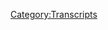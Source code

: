 {{DEFAULTSORT:
    #_TRANSCRIPT_0861:October 18, 2023
}}{{Transcript
    | title         = [[861: October 18, 2023]]
    | caption       = [https://knowledgefight.libsyn.com/861-october-18-2023 Listen to this episode on Libsyn]
    | episodeNumber = [[861: October 18, 2023|861]]
    | length        = 01:43:28
}}

{{MessageBox
    | header     = Warning: Bot Generated Content
    | text       = This transcript was automatically generated by transcription software and likely contains many mistakes and misattributions. Please check the audio for definitive quotes, attribution, and context.
    | image      = N3yvass4myg91.webp
    | imagewidth = 50px
    | id         = warning
}}

{{TranscriptBlock
    | name      = Unknown Speaker
    | timestamp = 00:00:00.000
    | text      = N-n-n-n-n-n-n-n-knowledge fight.
}}

{{TranscriptBlock
    | name      = Unknown Speaker
    | timestamp = 00:00:13.000
    | text      = Dan and Jordan, I am sweating.
}}

{{TranscriptBlock
    | name      = Unknown Speaker
    | timestamp = 00:00:18.000
    | text      = Knowledgefight.com, it's time to pray.
}}

{{TranscriptBlock
    | name      = Unknown Speaker
    | timestamp = 00:00:21.000
    | text      = I have great respect for knowledge fight.
}}

{{TranscriptBlock
    | name      = Unknown Speaker
    | timestamp = 00:00:24.000
    | text      = Knowledge fight.
}}

{{TranscriptBlock
    | name      = Unknown Speaker
    | timestamp = 00:00:25.000
    | text      = I'm sick of them posing as if they're the good guys saying we are the bad guys.
}}

{{TranscriptBlock
    | name      = Unknown Speaker
    | timestamp = 00:00:29.000
    | text      = Knowledge fight.
}}

{{TranscriptBlock
    | name      = Unknown Speaker
    | timestamp = 00:00:30.000
    | text      = Dan and Jordan, knowledge fight.
}}

{{TranscriptBlock
    | name      = Unknown Speaker
    | timestamp = 00:00:32.000
    | text      = Riddle her, riddle her, riddle her.
}}

{{TranscriptBlock
    | name      = Unknown Speaker
    | timestamp = 00:00:34.000
    | text      = I need, I need money.
}}

{{TranscriptBlock
    | name      = Unknown Speaker
    | timestamp = 00:00:36.000
    | text      = Riddle her, riddle her, riddle her.
}}

{{TranscriptBlock
    | name      = Unknown Speaker
    | timestamp = 00:00:39.000
    | text      = Andy in Kansas, Andy in Kansas.
}}

{{TranscriptBlock
    | name      = Unknown Speaker
    | timestamp = 00:00:42.000
    | text      = Stop it.
}}

{{TranscriptBlock
    | name      = Unknown Speaker
    | timestamp = 00:00:43.000
    | text      = Andy in Kansas, Andy in Kansas.
}}

{{TranscriptBlock
    | name      = Unknown Speaker
    | timestamp = 00:00:45.000
    | text      = Andy, it's time to pray.
}}

{{TranscriptBlock
    | name      = Unknown Speaker
    | timestamp = 00:00:47.000
    | text      = Andy in Kansas, you're on the air.
}}

{{TranscriptBlock
    | name      = Unknown Speaker
    | timestamp = 00:00:48.000
    | text      = Thanks for holding.
}}

{{TranscriptBlock
    | name      = Unknown Speaker
    | timestamp = 00:00:49.000
    | text      = Hello Alex, I'm a first time caller.
}}

{{TranscriptBlock
    | name      = Unknown Speaker
    | timestamp = 00:00:51.000
    | text      = I'm a huge fan.
}}

{{TranscriptBlock
    | name      = Unknown Speaker
    | timestamp = 00:00:52.000
    | text      = I love your work.
}}

{{TranscriptBlock
    | name      = Unknown Speaker
    | timestamp = 00:00:53.000
    | text      = Knowledgefight.
}}

{{TranscriptBlock
    | name      = Unknown Speaker
    | timestamp = 00:00:54.000
    | text      = N-n-n-n-n-knowledgefight.com.
}}

{{TranscriptBlock
    | name      = Unknown Speaker
    | timestamp = 00:00:58.000
    | text      = I love you.
}}

{{TranscriptBlock
    | name      = Unknown Speaker
    | timestamp = 00:00:59.000
    | text      = Hey everybody.
}}

{{TranscriptBlock
    | name      = Unknown Speaker
    | timestamp = 00:01:00.000
    | text      = Welcome back to Knowledgefight.
}}

{{TranscriptBlock
    | name      = Unknown Speaker
    | timestamp = 00:01:01.000
    | text      = I'm Dan.
}}

{{TranscriptBlock
    | name      = Unknown Speaker
    | timestamp = 00:01:02.000
    | text      = I'm Jordan.
}}

{{TranscriptBlock
    | name      = Unknown Speaker
    | timestamp = 00:01:03.000
    | text      = We're a couple dudes.
}}

{{TranscriptBlock
    | name      = Unknown Speaker
    | timestamp = 00:01:04.000
    | text      = We like to sit around, worship at the altar of Selene and talk a little bit about Alex
}}

{{TranscriptBlock
    | name      = Unknown Speaker
    | timestamp = 00:01:06.000
    | text      = Jones.
}}

{{TranscriptBlock
    | name      = Unknown Speaker
    | timestamp = 00:01:07.000
    | text      = Oh indeed we are Dan.
}}

{{TranscriptBlock
    | name      = Unknown Speaker
    | timestamp = 00:01:08.000
    | text      = Jordan.
}}

{{TranscriptBlock
    | name      = Unknown Speaker
    | timestamp = 00:01:09.000
    | text      = Dan.
}}

{{TranscriptBlock
    | name      = Unknown Speaker
    | timestamp = 00:01:10.000
    | text      = Jordan.
}}

{{TranscriptBlock
    | name      = Unknown Speaker
    | timestamp = 00:01:11.000
    | text      = Quick question for you.
}}

{{TranscriptBlock
    | name      = Unknown Speaker
    | timestamp = 00:01:12.000
    | text      = What's up?
}}

{{TranscriptBlock
    | name      = Unknown Speaker
    | timestamp = 00:01:13.000
    | text      = What's your bright spot today buddy?
}}

{{TranscriptBlock
    | name      = Unknown Speaker
    | timestamp = 00:01:14.000
    | text      = My bright spot today is a shout down.
}}

{{TranscriptBlock
    | name      = Unknown Speaker
    | timestamp = 00:01:15.000
    | text      = A shout down.
}}

{{TranscriptBlock
    | name      = Unknown Speaker
    | timestamp = 00:01:16.000
    | text      = Yes.
}}

{{TranscriptBlock
    | name      = Unknown Speaker
    | timestamp = 00:01:17.000
    | text      = Not a shout out.
}}

{{TranscriptBlock
    | name      = Unknown Speaker
    | timestamp = 00:01:18.000
    | text      = Or definitely not up.
}}

{{TranscriptBlock
    | name      = Unknown Speaker
    | timestamp = 00:01:19.000
    | text      = No.
}}

{{TranscriptBlock
    | name      = Unknown Speaker
    | timestamp = 00:01:20.000
    | text      = Down.
}}

{{TranscriptBlock
    | name      = Unknown Speaker
    | timestamp = 00:01:21.000
    | text      = Down.
}}

{{TranscriptBlock
    | name      = Unknown Speaker
    | timestamp = 00:01:22.000
    | text      = So I was looking around for something to watch on the Amazon Prime.
}}

{{TranscriptBlock
    | name      = Unknown Speaker
    | timestamp = 00:01:24.400
    | text      = Sure.
}}

{{TranscriptBlock
    | name      = Unknown Speaker
    | timestamp = 00:01:25.400
    | text      = Because I was just, I'm out of Survivor.
}}

{{TranscriptBlock
    | name      = Unknown Speaker
    | timestamp = 00:01:27.000
    | text      = I'm out of the challenge.
}}

{{TranscriptBlock
    | name      = Unknown Speaker
    | timestamp = 00:01:29.000
    | text      = It is what it is.
}}

{{TranscriptBlock
    | name      = Unknown Speaker
    | timestamp = 00:01:30.000
    | text      = Yeah.
}}

{{TranscriptBlock
    | name      = Unknown Speaker
    | timestamp = 00:01:31.000
    | text      = Those are the only options.
}}

{{TranscriptBlock
    | name      = Unknown Speaker
    | timestamp = 00:01:32.000
    | text      = Exactly.
}}

{{TranscriptBlock
    | name      = Unknown Speaker
    | timestamp = 00:01:33.000
    | text      = Now the fight begins.
}}

{{TranscriptBlock
    | name      = Unknown Speaker
    | timestamp = 00:01:34.000
    | text      = Actually, not true.
}}

{{TranscriptBlock
    | name      = Unknown Speaker
    | timestamp = 00:01:35.000
    | text      = Not true.
}}

{{TranscriptBlock
    | name      = Unknown Speaker
    | timestamp = 00:01:36.000
    | text      = I realized at a certain point, I have no idea what happens on Big Brother.
}}

{{TranscriptBlock
    | name      = Unknown Speaker
    | timestamp = 00:01:42.640
    | text      = I have thought that so many times.
}}

{{TranscriptBlock
    | name      = Unknown Speaker
    | timestamp = 00:01:45.280
    | text      = Every time I hear of Big Brother, I'm like, it's a spy show, right?
}}

{{TranscriptBlock
    | name      = Unknown Speaker
    | timestamp = 00:01:48.159
    | text      = I swear to God.
}}

{{TranscriptBlock
    | name      = Unknown Speaker
    | timestamp = 00:01:49.159
    | text      = I remember the beginning of it, like way back, you know, 20 years ago or whatever.
}}

{{TranscriptBlock
    | name      = Unknown Speaker
    | timestamp = 00:01:55.159
    | text      = And I got a sense that it was just people lived in a house and there was a bunch of
}}

{{TranscriptBlock
    | name      = Unknown Speaker
    | timestamp = 00:01:59.280
    | text      = cameras on them.
}}

{{TranscriptBlock
    | name      = Unknown Speaker
    | timestamp = 00:02:00.280
    | text      = Right.
}}

{{TranscriptBlock
    | name      = Unknown Speaker
    | timestamp = 00:02:01.280
    | text      = And then that was it.
}}

{{TranscriptBlock
    | name      = Unknown Speaker
    | timestamp = 00:02:02.280
    | text      = And then maybe they decided to kick people out periodically if they were assholes.
}}

{{TranscriptBlock
    | name      = Unknown Speaker
    | timestamp = 00:02:04.959
    | text      = Sure.
}}

{{TranscriptBlock
    | name      = Unknown Speaker
    | timestamp = 00:02:05.959
    | text      = Sure.
}}

{{TranscriptBlock
    | name      = Unknown Speaker
    | timestamp = 00:02:06.959
    | text      = Sure.
}}

{{TranscriptBlock
    | name      = Unknown Speaker
    | timestamp = 00:02:07.959
    | text      = I didn't know what went on.
}}

{{TranscriptBlock
    | name      = Unknown Speaker
    | timestamp = 00:02:08.960
    | text      = And so I decided to check it out.
}}

{{TranscriptBlock
    | name      = Unknown Speaker
    | timestamp = 00:02:09.960
    | text      = Sure.
}}

{{TranscriptBlock
    | name      = Unknown Speaker
    | timestamp = 00:02:10.960
    | text      = Watch a little bit.
}}

{{TranscriptBlock
    | name      = Unknown Speaker
    | timestamp = 00:02:11.960
    | text      = What goes on?
}}

{{TranscriptBlock
    | name      = Unknown Speaker
    | timestamp = 00:02:12.960
    | text      = I mean, it's just a challenge show basically.
}}

{{TranscriptBlock
    | name      = Unknown Speaker
    | timestamp = 00:02:13.960
    | text      = Oh.
}}

{{TranscriptBlock
    | name      = Unknown Speaker
    | timestamp = 00:02:14.960
    | text      = But the structure of it is so fucking maddening.
}}

{{TranscriptBlock
    | name      = Unknown Speaker
    | timestamp = 00:02:16.800
    | text      = I don't understand, there's all kinds of terminology, like I'm the head of the house so I get the
}}

{{TranscriptBlock
    | name      = Unknown Speaker
    | timestamp = 00:02:21.319
    | text      = big bedroom.
}}

{{TranscriptBlock
    | name      = Unknown Speaker
    | timestamp = 00:02:22.319
    | text      = Oh no.
}}

{{TranscriptBlock
    | name      = Unknown Speaker
    | timestamp = 00:02:23.319
    | text      = Oh no.
}}

{{TranscriptBlock
    | name      = Unknown Speaker
    | timestamp = 00:02:24.319
    | text      = Anyway, I watched like three episodes of it and I said, I'm out, I can't handle this.
}}

{{TranscriptBlock
    | name      = Unknown Speaker
    | timestamp = 00:02:28.520
    | text      = Okay.
}}

{{TranscriptBlock
    | name      = Unknown Speaker
    | timestamp = 00:02:29.520
    | text      = All right.
}}

{{TranscriptBlock
    | name      = Unknown Speaker
    | timestamp = 00:02:30.520
    | text      = But, so I was looking for something else to watch and I saw something called Survive the
}}

{{TranscriptBlock
    | name      = Unknown Speaker
    | timestamp = 00:02:33.560
    | text      = Raft.
}}

{{TranscriptBlock
    | name      = Unknown Speaker
    | timestamp = 00:02:35.560
    | text      = I thought this is an interesting idea.
}}

{{TranscriptBlock
    | name      = Unknown Speaker
    | timestamp = 00:02:37.680
    | text      = I want, I don't want to know what show you're talking about.
}}

{{TranscriptBlock
    | name      = Unknown Speaker
    | timestamp = 00:02:42.120
    | text      = I want to watch the show Survive the Raft that I am writing in my head right now.
}}

{{TranscriptBlock
    | name      = Unknown Speaker
    | timestamp = 00:02:46.800
    | text      = I will say that it's higher concept than it turns out being.
}}

{{TranscriptBlock
    | name      = Unknown Speaker
    | timestamp = 00:02:51.919
    | text      = Okay.
}}

{{TranscriptBlock
    | name      = Unknown Speaker
    | timestamp = 00:02:52.919
    | text      = So the idea is that there was like this experiment in the seventies where this guy named Santiago
}}

{{TranscriptBlock
    | name      = Unknown Speaker
    | timestamp = 00:02:58.199
    | text      = something.
}}

{{TranscriptBlock
    | name      = Unknown Speaker
    | timestamp = 00:02:59.199
    | text      = Okay, I love a backstory.
}}

{{TranscriptBlock
    | name      = Unknown Speaker
    | timestamp = 00:03:00.199
    | text      = He decided that he was going to get people together from all different countries and
}}

{{TranscriptBlock
    | name      = Unknown Speaker
    | timestamp = 00:03:02.840
    | text      = different beliefs and they were going to go on a fucking raft.
}}

{{TranscriptBlock
    | name      = Unknown Speaker
    | timestamp = 00:03:05.879
    | text      = The Olympics of Rafting.
}}

{{TranscriptBlock
    | name      = Unknown Speaker
    | timestamp = 00:03:07.439
    | text      = No, but nobody gets kicked off just to see a social experiment, to see if they could
}}

{{TranscriptBlock
    | name      = Unknown Speaker
    | timestamp = 00:03:11.759
    | text      = get along.
}}

{{TranscriptBlock
    | name      = Unknown Speaker
    | timestamp = 00:03:12.759
    | text      = Like a, we are the world on the raft.
}}

{{TranscriptBlock
    | name      = Unknown Speaker
    | timestamp = 00:03:15.080
    | text      = But also with the pressure of being on a raft.
}}

{{TranscriptBlock
    | name      = Unknown Speaker
    | timestamp = 00:03:18.419
    | text      = You got to survive on that raft, right?
}}

{{TranscriptBlock
    | name      = Unknown Speaker
    | timestamp = 00:03:21.879
    | text      = I like it.
}}

{{TranscriptBlock
    | name      = Unknown Speaker
    | timestamp = 00:03:22.879
    | text      = I like the raft.
}}

{{TranscriptBlock
    | name      = Unknown Speaker
    | timestamp = 00:03:23.879
    | text      = There was that.
}}

{{TranscriptBlock
    | name      = Unknown Speaker
    | timestamp = 00:03:24.879
    | text      = Okay.
}}

{{TranscriptBlock
    | name      = Unknown Speaker
    | timestamp = 00:03:25.879
    | text      = There was this experiment that happened in the seventies.
}}

{{TranscriptBlock
    | name      = Unknown Speaker
    | timestamp = 00:03:26.879
    | text      = Yeah.
}}

{{TranscriptBlock
    | name      = Unknown Speaker
    | timestamp = 00:03:27.879
    | text      = And so the idea was they're going to recreate the social experiment in the present day with
}}

{{TranscriptBlock
    | name      = Unknown Speaker
    | timestamp = 00:03:32.199
    | text      = people who have vastly different beliefs and opinions and all of this stuff.
}}

{{TranscriptBlock
    | name      = Unknown Speaker
    | timestamp = 00:03:37.520
    | text      = What happens when people stop being fake and start getting rapped?
}}

{{TranscriptBlock
    | name      = Unknown Speaker
    | timestamp = 00:03:41.400
    | text      = It's sort of a real world thing, but it had such a promise of actual like confrontation
}}

{{TranscriptBlock
    | name      = Unknown Speaker
    | timestamp = 00:03:45.800
    | text      = of beliefs and stuff.
}}

{{TranscriptBlock
    | name      = Unknown Speaker
    | timestamp = 00:03:46.800
    | text      = And then it just turned out to be a shitty survivor.
}}

{{TranscriptBlock
    | name      = Unknown Speaker
    | timestamp = 00:03:49.680
    | text      = Like they ended up doing weird competitions to like bank money for their stuff.
}}

{{TranscriptBlock
    | name      = Unknown Speaker
    | timestamp = 00:03:53.960
    | text      = And then at the beginning, there was such a sense that their differences were going
}}

{{TranscriptBlock
    | name      = Unknown Speaker
    | timestamp = 00:03:59.039
    | text      = to be a problem.
}}

{{TranscriptBlock
    | name      = Unknown Speaker
    | timestamp = 00:04:00.039
    | text      = Yeah.
}}

{{TranscriptBlock
    | name      = Unknown Speaker
    | timestamp = 00:04:01.039
    | text      = You know, like there was a guy who in his testimonial interviews was complaining about
}}

{{TranscriptBlock
    | name      = Unknown Speaker
    | timestamp = 00:04:04.699
    | text      = how like people can't say anything anymore.
}}

{{TranscriptBlock
    | name      = Unknown Speaker
    | timestamp = 00:04:07.919
    | text      = Cancel culture.
}}

{{TranscriptBlock
    | name      = Unknown Speaker
    | timestamp = 00:04:08.919
    | text      = Yeah.
}}

{{TranscriptBlock
    | name      = Unknown Speaker
    | timestamp = 00:04:09.919
    | text      = And he turned out to not be that bad.
}}

{{TranscriptBlock
    | name      = Unknown Speaker
    | timestamp = 00:04:13.319
    | text      = He turned out like he kind of just shut up a lot.
}}

{{TranscriptBlock
    | name      = Unknown Speaker
    | timestamp = 00:04:15.800
    | text      = Sure, sure, sure.
}}

{{TranscriptBlock
    | name      = Unknown Speaker
    | timestamp = 00:04:16.800
    | text      = If Biden did his business, it was kind of an asshole periodically, but not as bad as
}}

{{TranscriptBlock
    | name      = Unknown Speaker
    | timestamp = 00:04:20.480
    | text      = you'd think.
}}

{{TranscriptBlock
    | name      = Unknown Speaker
    | timestamp = 00:04:21.480
    | text      = And other people's like, they're like, there was one lady who's like, I'm a Karen, I watch
}}

{{TranscriptBlock
    | name      = Unknown Speaker
    | timestamp = 00:04:27.439
    | text      = Fox News, all this stuff.
}}

{{TranscriptBlock
    | name      = Unknown Speaker
    | timestamp = 00:04:29.879
    | text      = She was fine.
}}

{{TranscriptBlock
    | name      = Unknown Speaker
    | timestamp = 00:04:30.879
    | text      = Yeah.
}}

{{TranscriptBlock
    | name      = Unknown Speaker
    | timestamp = 00:04:31.879
    | text      = She didn't get into fights with people.
}}

{{TranscriptBlock
    | name      = Unknown Speaker
    | timestamp = 00:04:32.879
    | text      = No.
}}

{{TranscriptBlock
    | name      = Unknown Speaker
    | timestamp = 00:04:33.879
    | text      = It was fine.
}}

{{TranscriptBlock
    | name      = Unknown Speaker
    | timestamp = 00:04:34.879
    | text      = None of their differences mattered.
}}

{{TranscriptBlock
    | name      = Unknown Speaker
    | timestamp = 00:04:35.879
    | text      = No, I think, I think a lot of people would be shocked to discover that you know, as much
}}

{{TranscriptBlock
    | name      = Unknown Speaker
    | timestamp = 00:04:43.360
    | text      = as we describe ourselves as one thing, when we're like looking at ourselves through the
}}

{{TranscriptBlock
    | name      = Unknown Speaker
    | timestamp = 00:04:47.759
    | text      = winds of a camera, when we're in social groups, we're completely, you know, generally speaking,
}}

{{TranscriptBlock
    | name      = Unknown Speaker
    | timestamp = 00:04:52.879
    | text      = everybody's just like, I want to have a good time in this social group.
}}

{{TranscriptBlock
    | name      = Unknown Speaker
    | timestamp = 00:04:54.759
    | text      = Yeah, I guess so.
}}

{{TranscriptBlock
    | name      = Unknown Speaker
    | timestamp = 00:04:55.759
    | text      = Why would I want to fight somebody now?
}}

{{TranscriptBlock
    | name      = Unknown Speaker
    | timestamp = 00:04:57.759
    | text      = We're on a raft.
}}

{{TranscriptBlock
    | name      = Unknown Speaker
    | timestamp = 00:04:58.759
    | text      = Because that's the premise of a fucking TV show.
}}

{{TranscriptBlock
    | name      = Unknown Speaker
    | timestamp = 00:05:00.759
    | text      = Well, but we're on a raft.
}}

{{TranscriptBlock
    | name      = Unknown Speaker
    | timestamp = 00:05:02.759
    | text      = Now is not the time for fighting about these things.
}}

{{TranscriptBlock
    | name      = Unknown Speaker
    | timestamp = 00:05:05.399
    | text      = The only tension that even existed throughout any of the show was that there was one lady
}}

{{TranscriptBlock
    | name      = Unknown Speaker
    | timestamp = 00:05:11.560
    | text      = who was on it who was a vegan.
}}

{{TranscriptBlock
    | name      = Unknown Speaker
    | timestamp = 00:05:13.360
    | text      = And so she didn't want people fishing.
}}

{{TranscriptBlock
    | name      = Unknown Speaker
    | timestamp = 00:05:14.959
    | text      = Okay.
}}

{{TranscriptBlock
    | name      = Unknown Speaker
    | timestamp = 00:05:15.959
    | text      = But it just turned into her kind of like sulking a little bit.
}}

{{TranscriptBlock
    | name      = Unknown Speaker
    | timestamp = 00:05:20.000
    | text      = Yeah, yeah, yeah.
}}

{{TranscriptBlock
    | name      = Unknown Speaker
    | timestamp = 00:05:21.000
    | text      = Everybody's like, well, we're going to eat fish, I guess.
}}

{{TranscriptBlock
    | name      = Unknown Speaker
    | timestamp = 00:05:22.920
    | text      = And they like went out of their way to find mushrooms when they'd go foraging for her.
}}

{{TranscriptBlock
    | name      = Unknown Speaker
    | timestamp = 00:05:26.519
    | text      = Totally.
}}

{{TranscriptBlock
    | name      = Unknown Speaker
    | timestamp = 00:05:27.519
    | text      = Yeah.
}}

{{TranscriptBlock
    | name      = Unknown Speaker
    | timestamp = 00:05:28.519
    | text      = And so it was like, all right, everybody's fine.
}}

{{TranscriptBlock
    | name      = Unknown Speaker
    | timestamp = 00:05:29.519
    | text      = Hey, let's just remember, she's a vegetarian.
}}

{{TranscriptBlock
    | name      = Unknown Speaker
    | timestamp = 00:05:30.879
    | text      = She doesn't eat fish.
}}

{{TranscriptBlock
    | name      = Unknown Speaker
    | timestamp = 00:05:31.879
    | text      = So yeah, that's great.
}}

{{TranscriptBlock
    | name      = Unknown Speaker
    | timestamp = 00:05:33.879
    | text      = The whole show, disaster.
}}

{{TranscriptBlock
    | name      = Unknown Speaker
    | timestamp = 00:05:36.040
    | text      = I mean, again, if you're making a show designed around creating conflict, right?
}}

{{TranscriptBlock
    | name      = Unknown Speaker
    | timestamp = 00:05:43.720
    | text      = You have to remember to create that conflict.
}}

{{TranscriptBlock
    | name      = Unknown Speaker
    | timestamp = 00:05:46.439
    | text      = You can't like rely on the raft and just different political opinions to do the work for you.
}}

{{TranscriptBlock
    | name      = Unknown Speaker
    | timestamp = 00:05:51.839
    | text      = I think they thought they were with the money.
}}

{{TranscriptBlock
    | name      = Unknown Speaker
    | timestamp = 00:05:54.480
    | text      = Right, right, right, right.
}}

{{TranscriptBlock
    | name      = Unknown Speaker
    | timestamp = 00:05:56.399
    | text      = And then there was a structure where like each episode they'd have a new person come
}}

{{TranscriptBlock
    | name      = Unknown Speaker
    | timestamp = 00:06:01.040
    | text      = in that could be adopted into their raft, but they'd have to kick somebody else out
}}

{{TranscriptBlock
    | name      = Unknown Speaker
    | timestamp = 00:06:06.120
    | text      = in order to do it.
}}

{{TranscriptBlock
    | name      = Unknown Speaker
    | timestamp = 00:06:07.240
    | text      = So there was this tension of like, how do you prioritize people on a raft?
}}

{{TranscriptBlock
    | name      = Unknown Speaker
    | timestamp = 00:06:12.720
    | text      = But like on a, like, I'm sorry, I'm unable to not have like Huck Finn there on the whole
}}

{{TranscriptBlock
    | name      = Unknown Speaker
    | timestamp = 00:06:19.439
    | text      = massive ship.
}}

{{TranscriptBlock
    | name      = Unknown Speaker
    | timestamp = 00:06:20.439
    | text      = What's going on?
}}

{{TranscriptBlock
    | name      = Unknown Speaker
    | timestamp = 00:06:21.439
    | text      = It's just off the shore of like some island.
}}

{{TranscriptBlock
    | name      = Unknown Speaker
    | timestamp = 00:06:24.319
    | text      = Oh, okay.
}}

{{TranscriptBlock
    | name      = Unknown Speaker
    | timestamp = 00:06:25.319
    | text      = So they're not.
}}

{{TranscriptBlock
    | name      = Unknown Speaker
    | timestamp = 00:06:26.319
    | text      = No, it's, it's even an island that was used in a past season of Survivor.
}}

{{TranscriptBlock
    | name      = Unknown Speaker
    | timestamp = 00:06:31.759
    | text      = I can't remember what island it was, but I, yeah, no, terrible.
}}

{{TranscriptBlock
    | name      = Unknown Speaker
    | timestamp = 00:06:37.360
    | text      = In my mind, if you're on the, see, this is why I wanted the show in my head is because
}}

{{TranscriptBlock
    | name      = Unknown Speaker
    | timestamp = 00:06:41.519
    | text      = the raft implies that you are moving.
}}

{{TranscriptBlock
    | name      = Unknown Speaker
    | timestamp = 00:06:43.639
    | text      = They might've been moving a little, it didn't seem like much.
}}

{{TranscriptBlock
    | name      = Unknown Speaker
    | timestamp = 00:06:48.519
    | text      = Right.
}}

{{TranscriptBlock
    | name      = Unknown Speaker
    | timestamp = 00:06:49.519
    | text      = I think you're thinking of a barge.
}}

{{TranscriptBlock
    | name      = Unknown Speaker
    | timestamp = 00:06:51.199
    | text      = I wouldn't mind a barge.
}}

{{TranscriptBlock
    | name      = Unknown Speaker
    | timestamp = 00:06:52.360
    | text      = I wouldn't mind a survive the barge.
}}

{{TranscriptBlock
    | name      = Unknown Speaker
    | timestamp = 00:06:54.560
    | text      = I'd watch that.
}}

{{TranscriptBlock
    | name      = Unknown Speaker
    | timestamp = 00:06:55.560
    | text      = Anyway, what's your bright spot?
}}

{{TranscriptBlock
    | name      = Unknown Speaker
    | timestamp = 00:06:59.480
    | text      = I think it speaks to where, where we both are in our mental state that I'm also on reality
}}

{{TranscriptBlock
    | name      = Unknown Speaker
    | timestamp = 00:07:06.759
    | text      = TV.
}}

{{TranscriptBlock
    | name      = Unknown Speaker
    | timestamp = 00:07:07.759
    | text      = It's the moon.
}}

{{TranscriptBlock
    | name      = Unknown Speaker
    | timestamp = 00:07:08.759
    | text      = No, it's the amazing race.
}}

{{TranscriptBlock
    | name      = Unknown Speaker
    | timestamp = 00:07:10.319
    | text      = Oh, I've, I've caught up with this season.
}}

{{TranscriptBlock
    | name      = Unknown Speaker
    | timestamp = 00:07:13.360
    | text      = Oh yeah.
}}

{{TranscriptBlock
    | name      = Unknown Speaker
    | timestamp = 00:07:14.360
    | text      = Also.
}}

{{TranscriptBlock
    | name      = Unknown Speaker
    | timestamp = 00:07:15.360
    | text      = Yeah.
}}

{{TranscriptBlock
    | name      = Unknown Speaker
    | timestamp = 00:07:16.360
    | text      = Oh yeah.
}}

{{TranscriptBlock
    | name      = Unknown Speaker
    | timestamp = 00:07:17.360
    | text      = I had some chores to do.
}}

{{TranscriptBlock
    | name      = Unknown Speaker
    | timestamp = 00:07:18.360
    | text      = And so I put it on in the background.
}}

{{TranscriptBlock
    | name      = Unknown Speaker
    | timestamp = 00:07:19.360
    | text      = I'm I'm I, you know, I'll tell you this, they, when you see a show that's gone for 40 years
}}

{{TranscriptBlock
    | name      = Unknown Speaker
    | timestamp = 00:07:25.079
    | text      = or whatever, you go, ah, there's no way, but that's because they just do it right.
}}

{{TranscriptBlock
    | name      = Unknown Speaker
    | timestamp = 00:07:29.160
    | text      = You know, they just do it right.
}}

{{TranscriptBlock
    | name      = Unknown Speaker
    | timestamp = 00:07:30.560
    | text      = It's a simple formula.
}}

{{TranscriptBlock
    | name      = Unknown Speaker
    | timestamp = 00:07:31.560
    | text      = Maybe you make a little change here or there, but you just don't fuck.
}}

{{TranscriptBlock
    | name      = Unknown Speaker
    | timestamp = 00:07:34.639
    | text      = Don't get in the way of the wacky races.
}}

{{TranscriptBlock
    | name      = Unknown Speaker
    | timestamp = 00:07:36.959
    | text      = Yeah.
}}

{{TranscriptBlock
    | name      = Unknown Speaker
    | timestamp = 00:07:37.959
    | text      = You know, that's what we've all watched.
}}

{{TranscriptBlock
    | name      = Unknown Speaker
    | timestamp = 00:07:39.720
    | text      = Amazing races in some form or another cartoons did it for the, you know what, before we were,
}}

{{TranscriptBlock
    | name      = Unknown Speaker
    | timestamp = 00:07:45.079
    | text      = they had people running across this country and people would show up in their town and
}}

{{TranscriptBlock
    | name      = Unknown Speaker
    | timestamp = 00:07:49.839
    | text      = be like, Hey, he's walking by, you know, that's like, it's there.
}}

{{TranscriptBlock
    | name      = Unknown Speaker
    | timestamp = 00:07:53.120
    | text      = And it's a fun thing too, that you even hear contestants say of like, I traveled vicariously
}}

{{TranscriptBlock
    | name      = Unknown Speaker
    | timestamp = 00:07:57.399
    | text      = through the show.
}}

{{TranscriptBlock
    | name      = Unknown Speaker
    | timestamp = 00:07:58.399
    | text      = So you get to see all these places in the world through their eyes.
}}

{{TranscriptBlock
    | name      = Unknown Speaker
    | timestamp = 00:08:01.879
    | text      = I love it.
}}

{{TranscriptBlock
    | name      = Unknown Speaker
    | timestamp = 00:08:02.879
    | text      = I love it.
}}

{{TranscriptBlock
    | name      = Unknown Speaker
    | timestamp = 00:08:03.879
    | text      = I was actually going to text you when I was watching it that I was like, Hey, I'm checking
}}

{{TranscriptBlock
    | name      = Unknown Speaker
    | timestamp = 00:08:07.560
    | text      = out the amazing race.
}}

{{TranscriptBlock
    | name      = Unknown Speaker
    | timestamp = 00:08:08.759
    | text      = I forgot how much I miss this goofy bullshit.
}}

{{TranscriptBlock
    | name      = Unknown Speaker
    | timestamp = 00:08:12.800
    | text      = It's so dumb.
}}

{{TranscriptBlock
    | name      = Unknown Speaker
    | timestamp = 00:08:13.800
    | text      = Yeah, it is really dumb.
}}

{{TranscriptBlock
    | name      = Unknown Speaker
    | timestamp = 00:08:15.199
    | text      = Something to be said for like, just pulp, like just like junk food ass TV.
}}

{{TranscriptBlock
    | name      = Unknown Speaker
    | timestamp = 00:08:22.720
    | text      = Absolutely.
}}

{{TranscriptBlock
    | name      = Unknown Speaker
    | timestamp = 00:08:23.720
    | text      = There is, there is nothing that I need to bring to the amazing race.
}}

{{TranscriptBlock
    | name      = Unknown Speaker
    | timestamp = 00:08:28.120
    | text      = The amazing race brings it all to me.
}}

{{TranscriptBlock
    | name      = Unknown Speaker
    | timestamp = 00:08:30.399
    | text      = Yeah.
}}

{{TranscriptBlock
    | name      = Unknown Speaker
    | timestamp = 00:08:31.399
    | text      = Yep.
}}

{{TranscriptBlock
    | name      = Unknown Speaker
    | timestamp = 00:08:32.399
    | text      = I had some other thought.
}}

{{TranscriptBlock
    | name      = Unknown Speaker
    | timestamp = 00:08:34.440
    | text      = I forgot what it is, but Oh, I mean, I guess with the survive the raft, that could be what
}}

{{TranscriptBlock
    | name      = Unknown Speaker
    | timestamp = 00:08:40.720
    | text      = that would be, you know, like just junk food TV, but the high concept of it promised to
}}

{{TranscriptBlock
    | name      = Unknown Speaker
    | timestamp = 00:08:45.840
    | text      = be something so much more than infuriates me.
}}

{{TranscriptBlock
    | name      = Unknown Speaker
    | timestamp = 00:08:49.360
    | text      = Yeah.
}}

{{TranscriptBlock
    | name      = Unknown Speaker
    | timestamp = 00:08:50.360
    | text      = Yeah.
}}

{{TranscriptBlock
    | name      = Unknown Speaker
    | timestamp = 00:08:51.360
    | text      = I understand.
}}

{{TranscriptBlock
    | name      = Unknown Speaker
    | timestamp = 00:08:52.360
    | text      = I don't want to pull it off because it's like a, it's like a novelty ketchup or something
}}

{{TranscriptBlock
    | name      = Unknown Speaker
    | timestamp = 00:08:57.519
    | text      = like that.
}}

{{TranscriptBlock
    | name      = Unknown Speaker
    | timestamp = 00:08:58.519
    | text      = You know, it's like, come on man.
}}

{{TranscriptBlock
    | name      = Unknown Speaker
    | timestamp = 00:09:00.500
    | text      = Ketchup is ketchup for a reason.
}}

{{TranscriptBlock
    | name      = Unknown Speaker
    | timestamp = 00:09:02.080
    | text      = You know, everybody has it for a reason.
}}

{{TranscriptBlock
    | name      = Unknown Speaker
    | timestamp = 00:09:04.879
    | text      = You can't like make it so much better that you're replacing regular ketchup.
}}

{{TranscriptBlock
    | name      = Unknown Speaker
    | timestamp = 00:09:09.480
    | text      = Ketchup is ketchup.
}}

{{TranscriptBlock
    | name      = Unknown Speaker
    | timestamp = 00:09:10.480
    | text      = Yeah.
}}

{{TranscriptBlock
    | name      = Unknown Speaker
    | timestamp = 00:09:11.480
    | text      = Yeah.
}}

{{TranscriptBlock
    | name      = Unknown Speaker
    | timestamp = 00:09:12.480
    | text      = We got an SJW and a guy who's worried about cancel culture and two racists on a boat.
}}

{{TranscriptBlock
    | name      = Unknown Speaker
    | timestamp = 00:09:15.960
    | text      = What's going to happen?
}}

{{TranscriptBlock
    | name      = Unknown Speaker
    | timestamp = 00:09:16.960
    | text      = What's going on?
}}

{{TranscriptBlock
    | name      = Unknown Speaker
    | timestamp = 00:09:17.960
    | text      = Don't even pitch it that way.
}}

{{TranscriptBlock
    | name      = Unknown Speaker
    | timestamp = 00:09:18.960
    | text      = Nothing's going to happen.
}}

{{TranscriptBlock
    | name      = Unknown Speaker
    | timestamp = 00:09:19.960
    | text      = You know that.
}}

{{TranscriptBlock
    | name      = Unknown Speaker
    | timestamp = 00:09:20.960
    | text      = Come on.
}}

{{TranscriptBlock
    | name      = Unknown Speaker
    | timestamp = 00:09:21.960
    | text      = Come on.
}}

{{TranscriptBlock
    | name      = Unknown Speaker
    | timestamp = 00:09:22.960
    | text      = Come on.
}}

{{TranscriptBlock
    | name      = Unknown Speaker
    | timestamp = 00:09:23.960
    | text      = Come on.
}}

{{TranscriptBlock
    | name      = Unknown Speaker
    | timestamp = 00:09:24.960
    | text      = They're all going to be on a boat.
}}

{{TranscriptBlock
    | name      = Unknown Speaker
    | timestamp = 00:09:25.960
    | text      = That's it.
}}

{{TranscriptBlock
    | name      = Unknown Speaker
    | timestamp = 00:09:26.960
    | text      = That's what's going to happen.
}}

{{TranscriptBlock
    | name      = Unknown Speaker
    | timestamp = 00:09:27.960
    | text      = They're going to be those people and they're going to be like, ah, hi, how you doing?
}}

{{TranscriptBlock
    | name      = Unknown Speaker
    | timestamp = 00:09:30.679
    | text      = And that's it.
}}

{{TranscriptBlock
    | name      = Unknown Speaker
    | timestamp = 00:09:31.679
    | text      = They're on a boat.
}}

{{TranscriptBlock
    | name      = Unknown Speaker
    | timestamp = 00:09:32.679
    | text      = Yeah.
}}

{{TranscriptBlock
    | name      = Unknown Speaker
    | timestamp = 00:09:33.679
    | text      = Yeah.
}}

{{TranscriptBlock
    | name      = Unknown Speaker
    | timestamp = 00:09:34.679
    | text      = So I wish I was on a boat.
}}

{{TranscriptBlock
    | name      = Unknown Speaker
    | timestamp = 00:09:35.679
    | text      = Yeah.
}}

{{TranscriptBlock
    | name      = Unknown Speaker
    | timestamp = 00:09:36.679
    | text      = Cause today we have an episode to go over Jordan.
}}

{{TranscriptBlock
    | name      = Unknown Speaker
    | timestamp = 00:09:37.679
    | text      = Oh, God damn it.
}}

{{TranscriptBlock
    | name      = Unknown Speaker
    | timestamp = 00:09:38.940
    | text      = And we're going to be talking about Alex's October 18th episode.
}}

{{TranscriptBlock
    | name      = Unknown Speaker
    | timestamp = 00:09:41.919
    | text      = Ooh.
}}

{{TranscriptBlock
    | name      = Unknown Speaker
    | timestamp = 00:09:42.919
    | text      = Present day.
}}

{{TranscriptBlock
    | name      = Unknown Speaker
    | timestamp = 00:09:43.919
    | text      = Yeah.
}}

{{TranscriptBlock
    | name      = Unknown Speaker
    | timestamp = 00:09:44.919
    | text      = It's all good.
}}

{{TranscriptBlock
    | name      = Unknown Speaker
    | timestamp = 00:09:45.919
    | text      = Feel like you kind of have to.
}}

{{TranscriptBlock
    | name      = Unknown Speaker
    | timestamp = 00:09:46.919
    | text      = Yeah.
}}

{{TranscriptBlock
    | name      = Unknown Speaker
    | timestamp = 00:09:47.919
    | text      = So here's the syllabus.
}}

{{TranscriptBlock
    | name      = Unknown Speaker
    | timestamp = 00:09:48.919
    | text      = What's going to happen on this episode, terrible shit at the beginning, just awful, farce in
}}

{{TranscriptBlock
    | name      = Unknown Speaker
    | timestamp = 00:09:57.759
    | text      = the middle.
}}

{{TranscriptBlock
    | name      = Unknown Speaker
    | timestamp = 00:09:58.759
    | text      = We're going to watch Clue?
}}

{{TranscriptBlock
    | name      = Unknown Speaker
    | timestamp = 00:10:00.360
    | text      = No.
}}

{{TranscriptBlock
    | name      = Unknown Speaker
    | timestamp = 00:10:01.360
    | text      = Again, I wish.
}}

{{TranscriptBlock
    | name      = Unknown Speaker
    | timestamp = 00:10:02.360
    | text      = I wish too.
}}

{{TranscriptBlock
    | name      = Unknown Speaker
    | timestamp = 00:10:03.360
    | text      = That'd be great.
}}

{{TranscriptBlock
    | name      = Unknown Speaker
    | timestamp = 00:10:04.919
    | text      = Just parody, self parody in the middle.
}}

{{TranscriptBlock
    | name      = Unknown Speaker
    | timestamp = 00:10:08.039
    | text      = And then at the end, complete bullshit nonsense.
}}

{{TranscriptBlock
    | name      = Unknown Speaker
    | timestamp = 00:10:10.200
    | text      = All right.
}}

{{TranscriptBlock
    | name      = Unknown Speaker
    | timestamp = 00:10:11.200
    | text      = So that's kind of the path we have.
}}

{{TranscriptBlock
    | name      = Unknown Speaker
    | timestamp = 00:10:12.600
    | text      = It's going to not be pleasant, obviously at the beginning.
}}

{{TranscriptBlock
    | name      = Unknown Speaker
    | timestamp = 00:10:15.639
    | text      = There's a lot of shit that I would, honestly, everything being equal, I would prefer not
}}

{{TranscriptBlock
    | name      = Unknown Speaker
    | timestamp = 00:10:18.879
    | text      = to talk about, but it's thrust into our laps.
}}

{{TranscriptBlock
    | name      = Unknown Speaker
    | timestamp = 00:10:22.759
    | text      = So we must.
}}

{{TranscriptBlock
    | name      = Unknown Speaker
    | timestamp = 00:10:23.759
    | text      = Here we are.
}}

{{TranscriptBlock
    | name      = Unknown Speaker
    | timestamp = 00:10:25.240
    | text      = But there is that dessert of complete bullshit at the end.
}}

{{TranscriptBlock
    | name      = Unknown Speaker
    | timestamp = 00:10:30.360
    | text      = And then I'll watch Clue later.
}}

{{TranscriptBlock
    | name      = Unknown Speaker
    | timestamp = 00:10:31.360
    | text      = Even the force.
}}

{{TranscriptBlock
    | name      = Unknown Speaker
    | timestamp = 00:10:32.360
    | text      = Even the force is fairly amusing on some level.
}}

{{TranscriptBlock
    | name      = Unknown Speaker
    | timestamp = 00:10:35.559
    | text      = But before we get down to business on this episode, Jordan, let's say hello to some wonks.
}}

{{TranscriptBlock
    | name      = Unknown Speaker
    | timestamp = 00:10:38.879
    | text      = Ooh, that's a great idea.
}}

{{TranscriptBlock
    | name      = Unknown Speaker
    | timestamp = 00:10:40.440
    | text      = So first, the Jug-a-lobalist.
}}

{{TranscriptBlock
    | name      = Unknown Speaker
    | timestamp = 00:10:42.639
    | text      = Thank you so much.
}}

{{TranscriptBlock
    | name      = Unknown Speaker
    | timestamp = 00:10:43.639
    | text      = You are now a policy wonk.
}}

{{TranscriptBlock
    | name      = Unknown Speaker
    | timestamp = 00:10:44.919
    | text      = I'm a policy wonk.
}}

{{TranscriptBlock
    | name      = Unknown Speaker
    | timestamp = 00:10:45.919
    | text      = Thank you very much.
}}

{{TranscriptBlock
    | name      = Unknown Speaker
    | timestamp = 00:10:46.919
    | text      = How the fuck did it take this long?
}}

{{TranscriptBlock
    | name      = Unknown Speaker
    | timestamp = 00:10:47.919
    | text      = I don't know.
}}

{{TranscriptBlock
    | name      = Unknown Speaker
    | timestamp = 00:10:48.919
    | text      = That's solid.
}}

{{TranscriptBlock
    | name      = Unknown Speaker
    | timestamp = 00:10:49.919
    | text      = Yep.
}}

{{TranscriptBlock
    | name      = Unknown Speaker
    | timestamp = 00:10:50.919
    | text      = Good work.
}}

{{TranscriptBlock
    | name      = Unknown Speaker
    | timestamp = 00:10:51.919
    | text      = Next, filthy flying monkey who evolved out of a witch's butt.
}}

{{TranscriptBlock
    | name      = Unknown Speaker
    | timestamp = 00:10:53.879
    | text      = Thank you so much.
}}

{{TranscriptBlock
    | name      = Unknown Speaker
    | timestamp = 00:10:54.879
    | text      = You are now a policy wonk.
}}

{{TranscriptBlock
    | name      = Unknown Speaker
    | timestamp = 00:10:55.879
    | text      = I'm a policy wonk.
}}

{{TranscriptBlock
    | name      = Unknown Speaker
    | timestamp = 00:10:56.879
    | text      = Thank you very much.
}}

{{TranscriptBlock
    | name      = Unknown Speaker
    | timestamp = 00:10:57.879
    | text      = Thank you.
}}

{{TranscriptBlock
    | name      = Unknown Speaker
    | timestamp = 00:10:58.879
    | text      = Next, Amanda.
}}

{{TranscriptBlock
    | name      = Unknown Speaker
    | timestamp = 00:10:59.879
    | text      = Hey, your husband wants to remind you that it's the Infowars sign.
}}

{{TranscriptBlock
    | name      = Unknown Speaker
    | timestamp = 00:11:01.980
    | text      = Thank you so much.
}}

{{TranscriptBlock
    | name      = Unknown Speaker
    | timestamp = 00:11:02.980
    | text      = You are now a policy wonk.
}}

{{TranscriptBlock
    | name      = Unknown Speaker
    | timestamp = 00:11:03.980
    | text      = I'm a policy wonk.
}}

{{TranscriptBlock
    | name      = Unknown Speaker
    | timestamp = 00:11:04.980
    | text      = Thank you very much.
}}

{{TranscriptBlock
    | name      = Unknown Speaker
    | timestamp = 00:11:05.980
    | text      = Thank you.
}}

{{TranscriptBlock
    | name      = Unknown Speaker
    | timestamp = 00:11:06.980
    | text      = Next, I named my pet snail Hot Dan the mustard man.
}}

{{TranscriptBlock
    | name      = Unknown Speaker
    | timestamp = 00:11:09.039
    | text      = Thank you so much.
}}

{{TranscriptBlock
    | name      = Unknown Speaker
    | timestamp = 00:11:10.039
    | text      = You are now a policy wonk.
}}

{{TranscriptBlock
    | name      = Unknown Speaker
    | timestamp = 00:11:11.039
    | text      = I'm a policy wonk.
}}

{{TranscriptBlock
    | name      = Unknown Speaker
    | timestamp = 00:11:12.039
    | text      = Thank you very much.
}}

{{TranscriptBlock
    | name      = Unknown Speaker
    | timestamp = 00:11:13.039
    | text      = That's probably good because I imagine snails have about the lifespan of the year of the
}}

{{TranscriptBlock
    | name      = Unknown Speaker
    | timestamp = 00:11:15.600
    | text      = mustard.
}}

{{TranscriptBlock
    | name      = Unknown Speaker
    | timestamp = 00:11:16.600
    | text      = Yeah.
}}

{{TranscriptBlock
    | name      = Unknown Speaker
    | timestamp = 00:11:17.600
    | text      = Next, I've been a policy wonk for over a year and now it feels awkward to ask for a shout
}}

{{TranscriptBlock
    | name      = Unknown Speaker
    | timestamp = 00:11:21.519
    | text      = out.
}}

{{TranscriptBlock
    | name      = Unknown Speaker
    | timestamp = 00:11:22.519
    | text      = Thank you so much.
}}

{{TranscriptBlock
    | name      = Unknown Speaker
    | timestamp = 00:11:23.519
    | text      = You are now a policy wonk.
}}

{{TranscriptBlock
    | name      = Unknown Speaker
    | timestamp = 00:11:24.519
    | text      = I'm a policy wonk.
}}

{{TranscriptBlock
    | name      = Unknown Speaker
    | timestamp = 00:11:25.519
    | text      = Thank you very much.
}}

{{TranscriptBlock
    | name      = Unknown Speaker
    | timestamp = 00:11:26.519
    | text      = Thank you.
}}

{{TranscriptBlock
    | name      = Unknown Speaker
    | timestamp = 00:11:27.519
    | text      = Next, oh, we got a technocrat.
}}

{{TranscriptBlock
    | name      = Unknown Speaker
    | timestamp = 00:11:28.519
    | text      = We're already there.
}}

{{TranscriptBlock
    | name      = Unknown Speaker
    | timestamp = 00:11:29.519
    | text      = Oh, boy.
}}

{{TranscriptBlock
    | name      = Unknown Speaker
    | timestamp = 00:11:30.519
    | text      = So thank you so much to Drunken Reel-yay.
}}

{{TranscriptBlock
    | name      = Unknown Speaker
    | timestamp = 00:11:31.519
    | text      = You are now a technocrat.
}}

{{TranscriptBlock
    | name      = Unknown Speaker
    | timestamp = 00:11:33.120
    | text      = I'm a policy wonk.
}}

{{TranscriptBlock
    | name      = Unknown Speaker
    | timestamp = 00:11:34.120
    | text      = Four stars.
}}

{{TranscriptBlock
    | name      = Unknown Speaker
    | timestamp = 00:11:35.120
    | text      = Go home to your mother and tell her you're brilliant.
}}

{{TranscriptBlock
    | name      = Unknown Speaker
    | timestamp = 00:11:37.200
    | text      = Someone, someone sodomite sent me a bucket of poop.
}}

{{TranscriptBlock
    | name      = Unknown Speaker
    | timestamp = 00:11:39.720
    | text      = Daddy shark.
}}

{{TranscriptBlock
    | name      = Unknown Speaker
    | timestamp = 00:11:40.720
    | text      = Bomp, bomp, bomp, bomp, bomp.
}}

{{TranscriptBlock
    | name      = Unknown Speaker
    | timestamp = 00:11:42.120
    | text      = Jar Jar Binks has a Caribbean black accent.
}}

{{TranscriptBlock
    | name      = Unknown Speaker
    | timestamp = 00:11:46.559
    | text      = He's a loser little, little kitty baby.
}}

{{TranscriptBlock
    | name      = Unknown Speaker
    | timestamp = 00:11:49.559
    | text      = I don't want to hate black people.
}}

{{TranscriptBlock
    | name      = Unknown Speaker
    | timestamp = 00:11:51.200
    | text      = I renounce Jesus Christ.
}}

{{TranscriptBlock
    | name      = Unknown Speaker
    | timestamp = 00:11:52.519
    | text      = Thank you so much.
}}

{{TranscriptBlock
    | name      = Unknown Speaker
    | timestamp = 00:11:53.519
    | text      = I think that is a, I think that's actually a video game reference.
}}

{{TranscriptBlock
    | name      = Unknown Speaker
    | timestamp = 00:11:57.240
    | text      = I think that's like Ry-la or maybe it's a Dungeons and Dragons reference.
}}

{{TranscriptBlock
    | name      = Unknown Speaker
    | timestamp = 00:12:00.200
    | text      = Is it?
}}

{{TranscriptBlock
    | name      = Unknown Speaker
    | timestamp = 00:12:01.200
    | text      = Yeah.
}}

{{TranscriptBlock
    | name      = Unknown Speaker
    | timestamp = 00:12:02.200
    | text      = I thought it was the Cthulhu.
}}

{{TranscriptBlock
    | name      = Unknown Speaker
    | timestamp = 00:12:03.200
    | text      = Oh, is it?
}}

{{TranscriptBlock
    | name      = Unknown Speaker
    | timestamp = 00:12:04.200
    | text      = Yeah.
}}

{{TranscriptBlock
    | name      = Unknown Speaker
    | timestamp = 00:12:05.200
    | text      = Oh, okay.
}}

{{TranscriptBlock
    | name      = Unknown Speaker
    | timestamp = 00:12:06.200
    | text      = In the city in Reel-yay, he lies sleeping.
}}

{{TranscriptBlock
    | name      = Unknown Speaker
    | timestamp = 00:12:07.200
    | text      = Oh, shit.
}}

{{TranscriptBlock
    | name      = Unknown Speaker
    | timestamp = 00:12:08.200
    | text      = I thought they, I couldn't remember the, I thought that was a different preamble to the
}}

{{TranscriptBlock
    | name      = Unknown Speaker
    | timestamp = 00:12:12.279
    | text      = email with that one.
}}

{{TranscriptBlock
    | name      = Unknown Speaker
    | timestamp = 00:12:14.080
    | text      = It might be, it might be that the, that one is so close.
}}

{{TranscriptBlock
    | name      = Unknown Speaker
    | timestamp = 00:12:19.320
    | text      = Yeah.
}}

{{TranscriptBlock
    | name      = Unknown Speaker
    | timestamp = 00:12:20.320
    | text      = It sounds right though.
}}

{{TranscriptBlock
    | name      = Unknown Speaker
    | timestamp = 00:12:21.320
    | text      = Nope.
}}

{{TranscriptBlock
    | name      = Unknown Speaker
    | timestamp = 00:12:22.320
    | text      = It's, it is the Reel-yay.
}}

{{TranscriptBlock
    | name      = Unknown Speaker
    | timestamp = 00:12:23.320
    | text      = It is a sunken city in the South Pacific and the prison of the entity Cthulhu.
}}

{{TranscriptBlock
    | name      = Unknown Speaker
    | timestamp = 00:12:27.279
    | text      = Ah.
}}

{{TranscriptBlock
    | name      = Unknown Speaker
    | timestamp = 00:12:28.279
    | text      = So yeah.
}}

{{TranscriptBlock
    | name      = Unknown Speaker
    | timestamp = 00:12:29.279
    | text      = Yep.
}}

{{TranscriptBlock
    | name      = Unknown Speaker
    | timestamp = 00:12:30.279
    | text      = But all that Lovecraftian stuff is so like inspired of all the Dungeons and Dragons shit
}}

{{TranscriptBlock
    | name      = Unknown Speaker
    | timestamp = 00:12:35.759
    | text      = and all this fucking nonsense that you nerds like.
}}

{{TranscriptBlock
    | name      = Unknown Speaker
    | timestamp = 00:12:38.340
    | text      = Don't ask me.
}}

{{TranscriptBlock
    | name      = Unknown Speaker
    | timestamp = 00:12:39.480
    | text      = Don't ask me.
}}

{{TranscriptBlock
    | name      = Unknown Speaker
    | timestamp = 00:12:40.480
    | text      = I didn't do anything.
}}

{{TranscriptBlock
    | name      = Unknown Speaker
    | timestamp = 00:12:41.480
    | text      = Fair enough.
}}

{{TranscriptBlock
    | name      = Unknown Speaker
    | timestamp = 00:12:42.480
    | text      = Fair enough.
}}

{{TranscriptBlock
    | name      = Unknown Speaker
    | timestamp = 00:12:43.480
    | text      = Yeah.
}}

{{TranscriptBlock
    | name      = Unknown Speaker
    | timestamp = 00:12:44.480
    | text      = But also we don't think about that enough.
}}

{{TranscriptBlock
    | name      = Unknown Speaker
    | timestamp = 00:12:45.679
    | text      = Like how, you know, Cthulhu lies sleeping.
}}

{{TranscriptBlock
    | name      = Unknown Speaker
    | timestamp = 00:12:48.840
    | text      = Maybe he got drunk, you know, maybe he's a, maybe he passed out drunk.
}}

{{TranscriptBlock
    | name      = Unknown Speaker
    | timestamp = 00:12:51.919
    | text      = I mean, I, I think that one of the problems that he left out, he left out that El Kabong
}}

{{TranscriptBlock
    | name      = Unknown Speaker
    | timestamp = 00:12:59.399
    | text      = is the reason that Cthulhu sleeps for so long.
}}

{{TranscriptBlock
    | name      = Unknown Speaker
    | timestamp = 00:13:03.080
    | text      = Mm.
}}

{{TranscriptBlock
    | name      = Unknown Speaker
    | timestamp = 00:13:04.080
    | text      = El Kabong is the only thing that can counter the terror of the Elder Gods and the great
}}

{{TranscriptBlock
    | name      = Unknown Speaker
    | timestamp = 00:13:09.279
    | text      = old ones.
}}

{{TranscriptBlock
    | name      = Unknown Speaker
    | timestamp = 00:13:10.279
    | text      = Absolutely.
}}

{{TranscriptBlock
    | name      = Unknown Speaker
    | timestamp = 00:13:11.279
    | text      = Because the mind is clear, you know, he can't be, he can't be affected by Cthulhu's mind
}}

{{TranscriptBlock
    | name      = Unknown Speaker
    | timestamp = 00:13:17.759
    | text      = powers.
}}

{{TranscriptBlock
    | name      = Unknown Speaker
    | timestamp = 00:13:18.759
    | text      = He is El Kabong.
}}

{{TranscriptBlock
    | name      = Unknown Speaker
    | timestamp = 00:13:19.759
    | text      = He has one goal in life.
}}

{{TranscriptBlock
    | name      = Unknown Speaker
    | timestamp = 00:13:21.080
    | text      = His purity of thought and of mind made animating.
}}

{{TranscriptBlock
    | name      = Unknown Speaker
    | timestamp = 00:13:27.200
    | text      = Made guitar based animating, yeah, I'm sure.
}}

{{TranscriptBlock
    | name      = Unknown Speaker
    | timestamp = 00:13:29.200
    | text      = Okay.
}}

{{TranscriptBlock
    | name      = Unknown Speaker
    | timestamp = 00:13:30.200
    | text      = So whatever.
}}

{{TranscriptBlock
    | name      = Unknown Speaker
    | timestamp = 00:13:31.200
    | text      = Stop wasting time.
}}

{{TranscriptBlock
    | name      = Unknown Speaker
    | timestamp = 00:13:32.200
    | text      = Okay.
}}

{{TranscriptBlock
    | name      = Unknown Speaker
    | timestamp = 00:13:33.200
    | text      = Okay, fine.
}}

{{TranscriptBlock
    | name      = Unknown Speaker
    | timestamp = 00:13:34.200
    | text      = Obviously there was the explosion at the hospital in Gaza, which is the chief focus of the beginning
}}

{{TranscriptBlock
    | name      = Unknown Speaker
    | timestamp = 00:13:41.159
    | text      = of this.
}}

{{TranscriptBlock
    | name      = Unknown Speaker
    | timestamp = 00:13:42.159
    | text      = Great.
}}

{{TranscriptBlock
    | name      = Unknown Speaker
    | timestamp = 00:13:43.159
    | text      = Um, and Alex, his coverage of it is surprisingly bad and that's not to say that it's surprising
}}

{{TranscriptBlock
    | name      = Unknown Speaker
    | timestamp = 00:13:49.519
    | text      = that it is bad.
}}

{{TranscriptBlock
    | name      = Unknown Speaker
    | timestamp = 00:13:50.519
    | text      = No, it's bad in a surprising way.
}}

{{TranscriptBlock
    | name      = Unknown Speaker
    | timestamp = 00:13:52.360
    | text      = Yep.
}}

{{TranscriptBlock
    | name      = Unknown Speaker
    | timestamp = 00:13:53.360
    | text      = Gotcha.
}}

{{TranscriptBlock
    | name      = Unknown Speaker
    | timestamp = 00:13:54.360
    | text      = I call it like I see it and I don't like agreeing with Biden because he lies almost all the
}}

{{TranscriptBlock
    | name      = Unknown Speaker
    | timestamp = 00:13:57.440
    | text      = time, but I agree with him that I don't think Israel bombed that hospital in Gaza strip.
}}

{{TranscriptBlock
    | name      = Unknown Speaker
    | timestamp = 00:14:04.360
    | text      = In fact, the hospital was not bombed, but we've seen riots and protests around the world
}}

{{TranscriptBlock
    | name      = Unknown Speaker
    | timestamp = 00:14:10.759
    | text      = on the lie that it was hit by an Israeli missile or bomb.
}}

{{TranscriptBlock
    | name      = Unknown Speaker
    | timestamp = 00:14:13.799
    | text      = And it turns out that the parking lot was hit by a missile.
}}

{{TranscriptBlock
    | name      = Unknown Speaker
    | timestamp = 00:14:17.899
    | text      = And we have all this footage from independent news stations showing Hamas firing a bunch
}}

{{TranscriptBlock
    | name      = Unknown Speaker
    | timestamp = 00:14:24.500
    | text      = of missiles from a graveyard a couple hundred yards away.
}}

{{TranscriptBlock
    | name      = Unknown Speaker
    | timestamp = 00:14:30.440
    | text      = And one of the missiles fails and falls on the parking lot.
}}

{{TranscriptBlock
    | name      = Unknown Speaker
    | timestamp = 00:14:35.639
    | text      = And it's confirmed that the hospital was not hit.
}}

{{TranscriptBlock
    | name      = Unknown Speaker
    | timestamp = 00:14:37.919
    | text      = Some of the windows got blown out.
}}

{{TranscriptBlock
    | name      = Unknown Speaker
    | timestamp = 00:14:39.080
    | text      = So a giant lie, but remember the mainstream media all picked it up and went with it before
}}

{{TranscriptBlock
    | name      = Unknown Speaker
    | timestamp = 00:14:45.840
    | text      = the fires were even out.
}}

{{TranscriptBlock
    | name      = Unknown Speaker
    | timestamp = 00:14:47.440
    | text      = Here's a fun exercise.
}}

{{TranscriptBlock
    | name      = Unknown Speaker
    | timestamp = 00:14:49.080
    | text      = Imagine if someone blew up a bomb in the parking lot of info wars.
}}

{{TranscriptBlock
    | name      = Unknown Speaker
    | timestamp = 00:14:52.399
    | text      = You think Alex would say, ah, it's just the parking lot.
}}

{{TranscriptBlock
    | name      = Unknown Speaker
    | timestamp = 00:14:54.919
    | text      = It's the parking lot.
}}

{{TranscriptBlock
    | name      = Unknown Speaker
    | timestamp = 00:14:55.919
    | text      = I think he probably wouldn't.
}}

{{TranscriptBlock
    | name      = Unknown Speaker
    | timestamp = 00:14:56.919
    | text      = Well, I mean, he's going to have a struggle parking, but beyond that, he's fine.
}}

{{TranscriptBlock
    | name      = Unknown Speaker
    | timestamp = 00:15:00.639
    | text      = As of the recording of this episode, I don't know exactly what happened as it relates to
}}

{{TranscriptBlock
    | name      = Unknown Speaker
    | timestamp = 00:15:04.559
    | text      = the explosion at the Ali Baptist hospital and neither does Alex.
}}

{{TranscriptBlock
    | name      = Unknown Speaker
    | timestamp = 00:15:09.799
    | text      = He's pretending that he's seen all this evidence, visually seeing an errant rocket being launched
}}

{{TranscriptBlock
    | name      = Unknown Speaker
    | timestamp = 00:15:15.159
    | text      = from this graveyard near the hospital, but he absolutely has not.
}}

{{TranscriptBlock
    | name      = Unknown Speaker
    | timestamp = 00:15:18.759
    | text      = He's heard that claim being made and he's repeating it because it fits his preferred
}}

{{TranscriptBlock
    | name      = Unknown Speaker
    | timestamp = 00:15:22.340
    | text      = storyline.
}}

{{TranscriptBlock
    | name      = Unknown Speaker
    | timestamp = 00:15:23.340
    | text      = If there were actually publicly available video that demonstrated this fully, it would
}}

{{TranscriptBlock
    | name      = Unknown Speaker
    | timestamp = 00:15:28.440
    | text      = be a lot less of an open question as to what really happened.
}}

{{TranscriptBlock
    | name      = Unknown Speaker
    | timestamp = 00:15:32.159
    | text      = In the very volatile information climate that Elon Musk has made worse since taking over
}}

{{TranscriptBlock
    | name      = Unknown Speaker
    | timestamp = 00:15:36.480
    | text      = Twitter, it's almost impossible to vet truth from fiction and tons of fake video purporting
}}

{{TranscriptBlock
    | name      = Unknown Speaker
    | timestamp = 00:15:40.899
    | text      = to be the rockets being launched have been circulating and traveling widely before they're
}}

{{TranscriptBlock
    | name      = Unknown Speaker
    | timestamp = 00:15:45.200
    | text      = debunked, by which point the damage is already done and confusion spreads like wildfire.
}}

{{TranscriptBlock
    | name      = Unknown Speaker
    | timestamp = 00:15:50.360
    | text      = To make matters worse, the Israeli ambassador to the United States, Michael Herzog, posted
}}

{{TranscriptBlock
    | name      = Unknown Speaker
    | timestamp = 00:15:54.419
    | text      = and then deleted a post on Twitter containing a video purporting to be of the rockets being
}}

{{TranscriptBlock
    | name      = Unknown Speaker
    | timestamp = 00:15:58.919
    | text      = launched.
}}

{{TranscriptBlock
    | name      = Unknown Speaker
    | timestamp = 00:15:59.919
    | text      = It was deleted after Eric Toler of the New York Times pointed out that there were issues
}}

{{TranscriptBlock
    | name      = Unknown Speaker
    | timestamp = 00:16:03.399
    | text      = with the timestamp of the footage and it didn't match up with when the explosion would have
}}

{{TranscriptBlock
    | name      = Unknown Speaker
    | timestamp = 00:16:07.159
    | text      = occurred.
}}

{{TranscriptBlock
    | name      = Unknown Speaker
    | timestamp = 00:16:08.159
    | text      = That's not good.
}}

{{TranscriptBlock
    | name      = Unknown Speaker
    | timestamp = 00:16:09.159
    | text      = None of this is to say that it's definite that Israeli did it or if it was the fault
}}

{{TranscriptBlock
    | name      = Unknown Speaker
    | timestamp = 00:16:12.600
    | text      = of a group like Hamas.
}}

{{TranscriptBlock
    | name      = Unknown Speaker
    | timestamp = 00:16:14.259
    | text      = The popular group to point the finger at, from what I'm reading, is Islamic Jihad, who
}}

{{TranscriptBlock
    | name      = Unknown Speaker
    | timestamp = 00:16:18.759
    | text      = have said that they didn't do it.
}}

{{TranscriptBlock
    | name      = Unknown Speaker
    | timestamp = 00:16:21.080
    | text      = Terrorist groups generally like to take responsibility for their terrorist acts, but when it's killing
}}

{{TranscriptBlock
    | name      = Unknown Speaker
    | timestamp = 00:16:24.879
    | text      = tons of people at a hospital, that's not really going to be their play, so I don't know what
}}

{{TranscriptBlock
    | name      = Unknown Speaker
    | timestamp = 00:16:29.559
    | text      = to make of any statements that anybody is making.
}}

{{TranscriptBlock
    | name      = Unknown Speaker
    | timestamp = 00:16:32.259
    | text      = The bottom line is that over 400 people were killed, and it's a profound human tragedy
}}

{{TranscriptBlock
    | name      = Unknown Speaker
    | timestamp = 00:16:36.200
    | text      = regardless of what the circumstances are.
}}

{{TranscriptBlock
    | name      = Unknown Speaker
    | timestamp = 00:16:38.559
    | text      = I do not know exactly who's responsible for this particular incident, but we do know that
}}

{{TranscriptBlock
    | name      = Unknown Speaker
    | timestamp = 00:16:42.600
    | text      = Israel has been constantly bombing civilian areas in Gaza, even areas that they claimed
}}

{{TranscriptBlock
    | name      = Unknown Speaker
    | timestamp = 00:16:47.559
    | text      = would be safe if Palestinians fled to them.
}}

{{TranscriptBlock
    | name      = Unknown Speaker
    | timestamp = 00:16:50.279
    | text      = The death toll is hard to gauge at this point, what with the chaos, but it'll undoubtedly
}}

{{TranscriptBlock
    | name      = Unknown Speaker
    | timestamp = 00:16:53.960
    | text      = be in the thousands.
}}

{{TranscriptBlock
    | name      = Unknown Speaker
    | timestamp = 00:16:55.399
    | text      = Between the bombs and the people starving with no food or water, trapped in a war zone,
}}

{{TranscriptBlock
    | name      = Unknown Speaker
    | timestamp = 00:16:59.019
    | text      = the picture is very bleak for civilians in this circumstance.
}}

{{TranscriptBlock
    | name      = Unknown Speaker
    | timestamp = 00:17:03.659
    | text      = To the extent that the explosion happened in a parking lot, it was a courtyard of the
}}

{{TranscriptBlock
    | name      = Unknown Speaker
    | timestamp = 00:17:07.240
    | text      = hospital where there were parking spaces.
}}

{{TranscriptBlock
    | name      = Unknown Speaker
    | timestamp = 00:17:09.559
    | text      = An explosion around a bunch of cars isn't necessarily a lesser worry, since those things
}}

{{TranscriptBlock
    | name      = Unknown Speaker
    | timestamp = 00:17:13.660
    | text      = have explosive gas in them.
}}

{{TranscriptBlock
    | name      = Unknown Speaker
    | timestamp = 00:17:15.319
    | text      = Also, it's important to understand that people in Gaza are displaced, and many are seeking
}}

{{TranscriptBlock
    | name      = Unknown Speaker
    | timestamp = 00:17:19.180
    | text      = shelter wherever they can find places that appear to be safe.
}}

{{TranscriptBlock
    | name      = Unknown Speaker
    | timestamp = 00:17:22.339
    | text      = The dean of St. George's College in Jerusalem told the BBC that there were 1,000 people
}}

{{TranscriptBlock
    | name      = Unknown Speaker
    | timestamp = 00:17:26.779
    | text      = sheltering in the courtyard when the explosions happened.
}}

{{TranscriptBlock
    | name      = Unknown Speaker
    | timestamp = 00:17:30.279
    | text      = Pointing to limited structural damage to the buildings and the limited number of pictures
}}

{{TranscriptBlock
    | name      = Unknown Speaker
    | timestamp = 00:17:33.960
    | text      = Alex has seen on social media means nothing in terms of the scale of this human tragedy,
}}

{{TranscriptBlock
    | name      = Unknown Speaker
    | timestamp = 00:17:38.599
    | text      = and he's playing fucking games, and it is unacceptable.
}}

{{TranscriptBlock
    | name      = Unknown Speaker
    | timestamp = 00:17:42.039
    | text      = Yeah.
}}

{{TranscriptBlock
    | name      = Unknown Speaker
    | timestamp = 00:17:43.039
    | text      = But what do you expect?
}}

{{TranscriptBlock
    | name      = Unknown Speaker
    | timestamp = 00:17:44.920
    | text      = It didn't happen!
}}

{{TranscriptBlock
    | name      = Unknown Speaker
    | timestamp = 00:17:45.920
    | text      = It was a parking lot!
}}

{{TranscriptBlock
    | name      = Unknown Speaker
    | timestamp = 00:17:47.380
    | text      = I don't know.
}}

{{TranscriptBlock
    | name      = Unknown Speaker
    | timestamp = 00:17:49.400
    | text      = Man.
}}

{{TranscriptBlock
    | name      = Unknown Speaker
    | timestamp = 00:17:50.400
    | text      = Surprising.
}}

{{TranscriptBlock
    | name      = Unknown Speaker
    | timestamp = 00:17:51.400
    | text      = I, I, I, I was expecting, I was expecting false flag, I was expecting, you know, and
}}

{{TranscriptBlock
    | name      = Unknown Speaker
    | timestamp = 00:18:01.720
    | text      = I mean I get false flag kind of.
}}

{{TranscriptBlock
    | name      = Unknown Speaker
    | timestamp = 00:18:03.480
    | text      = Well, sort of get there.
}}

{{TranscriptBlock
    | name      = Unknown Speaker
    | timestamp = 00:18:04.480
    | text      = Well, I kind of get there.
}}

{{TranscriptBlock
    | name      = Unknown Speaker
    | timestamp = 00:18:07.240
    | text      = But I really wasn't expecting just like, eh, it was a fucking parking lot, who cares.
}}

{{TranscriptBlock
    | name      = Unknown Speaker
    | timestamp = 00:18:11.960
    | text      = That I was not expecting.
}}

{{TranscriptBlock
    | name      = Unknown Speaker
    | timestamp = 00:18:13.240
    | text      = He's later going to say that the deaths are fake too.
}}

{{TranscriptBlock
    | name      = Unknown Speaker
    | timestamp = 00:18:15.599
    | text      = Okay, well there we go.
}}

{{TranscriptBlock
    | name      = Unknown Speaker
    | timestamp = 00:18:16.960
    | text      = Yeah.
}}

{{TranscriptBlock
    | name      = Unknown Speaker
    | timestamp = 00:18:17.960
    | text      = That I expected.
}}

{{TranscriptBlock
    | name      = Unknown Speaker
    | timestamp = 00:18:18.960
    | text      = It's real bad.
}}

{{TranscriptBlock
    | name      = Unknown Speaker
    | timestamp = 00:18:19.960
    | text      = That I expected.
}}

{{TranscriptBlock
    | name      = Unknown Speaker
    | timestamp = 00:18:20.960
    | text      = Yeah.
}}

{{TranscriptBlock
    | name      = Unknown Speaker
    | timestamp = 00:18:21.960
    | text      = So, he also doesn't like the idea that there are protests that are happening.
}}

{{TranscriptBlock
    | name      = Unknown Speaker
    | timestamp = 00:18:25.839
    | text      = Sure.
}}

{{TranscriptBlock
    | name      = Unknown Speaker
    | timestamp = 00:18:26.839
    | text      = So here's that.
}}

{{TranscriptBlock
    | name      = Unknown Speaker
    | timestamp = 00:18:27.839
    | text      = The White House got surrounded, the barriers got down, got knocked down, police got attacked,
}}

{{TranscriptBlock
    | name      = Unknown Speaker
    | timestamp = 00:18:34.160
    | text      = but it's not being called the greatest attacks in Pearl Harbor like they called January 6th.
}}

{{TranscriptBlock
    | name      = Unknown Speaker
    | timestamp = 00:18:40.880
    | text      = Huge demonstrations in Dallas, Texas, huge demonstrations in Greece, riots in Greece,
}}

{{TranscriptBlock
    | name      = Unknown Speaker
    | timestamp = 00:18:45.160
    | text      = riots across Europe, all sorts of shootings and stabbings that get buried in the news.
}}

{{TranscriptBlock
    | name      = Unknown Speaker
    | timestamp = 00:18:52.960
    | text      = Huge numbers of people, in some cases millions, hit in the streets in different Arab countries
}}

{{TranscriptBlock
    | name      = Unknown Speaker
    | timestamp = 00:18:57.279
    | text      = and also in Persia, Iran, instantly attacking the Israeli embassies around the world.
}}

{{TranscriptBlock
    | name      = Unknown Speaker
    | timestamp = 00:19:07.759
    | text      = And again, I'm calling it like I see it.
}}

{{TranscriptBlock
    | name      = Unknown Speaker
    | timestamp = 00:19:11.359
    | text      = People stood down 110%, seven hours before any response, attack helicopters by the hundreds
}}

{{TranscriptBlock
    | name      = Unknown Speaker
    | timestamp = 00:19:18.279
    | text      = were five to 10 minutes away.
}}

{{TranscriptBlock
    | name      = Unknown Speaker
    | timestamp = 00:19:23.880
    | text      = Five attack helicopters, and I've talked to military experts, they concluded that my novice
}}

{{TranscriptBlock
    | name      = Unknown Speaker
    | timestamp = 00:19:30.279
    | text      = assumption was correct, that five loaded helicopters had taken out those Hezbollah fighters, Hamas
}}

{{TranscriptBlock
    | name      = Unknown Speaker
    | timestamp = 00:19:38.880
    | text      = Hezbollah backed fighters.
}}

{{TranscriptBlock
    | name      = Unknown Speaker
    | timestamp = 00:19:41.440
    | text      = So I'm calling it like I see it, Charlie Kirk did that too, a lot of people have, they're
}}

{{TranscriptBlock
    | name      = Unknown Speaker
    | timestamp = 00:19:45.319
    | text      = calling him anti-Semitic.
}}

{{TranscriptBlock
    | name      = Unknown Speaker
    | timestamp = 00:19:47.720
    | text      = I'm just going to report what we believe is most accurate.
}}

{{TranscriptBlock
    | name      = Unknown Speaker
    | timestamp = 00:19:52.259
    | text      = It's clear Israel did not bomb that hospital, it's clear that Israel stood down and let
}}

{{TranscriptBlock
    | name      = Unknown Speaker
    | timestamp = 00:19:55.940
    | text      = the attack happen.
}}

{{TranscriptBlock
    | name      = Unknown Speaker
    | timestamp = 00:19:57.119
    | text      = So Alex is saying I call it like I see it a lot on this episode, like it's his new get
}}

{{TranscriptBlock
    | name      = Unknown Speaker
    | timestamp = 00:20:01.160
    | text      = her done.
}}

{{TranscriptBlock
    | name      = Unknown Speaker
    | timestamp = 00:20:02.160
    | text      = Yeah, yeah, yeah, yeah.
}}

{{TranscriptBlock
    | name      = Unknown Speaker
    | timestamp = 00:20:03.160
    | text      = Very upsetting.
}}

{{TranscriptBlock
    | name      = Unknown Speaker
    | timestamp = 00:20:04.160
    | text      = But I don't think he does either.
}}

{{TranscriptBlock
    | name      = Unknown Speaker
    | timestamp = 00:20:06.039
    | text      = No.
}}

{{TranscriptBlock
    | name      = Unknown Speaker
    | timestamp = 00:20:07.039
    | text      = I don't think he does.
}}

{{TranscriptBlock
    | name      = Unknown Speaker
    | timestamp = 00:20:08.039
    | text      = I think he does somewhat in as much as like, if you translate it to I don't prepare, you
}}

{{TranscriptBlock
    | name      = Unknown Speaker
    | timestamp = 00:20:14.400
    | text      = know, I call it like I see it, I shoot from the hip, I just say whatever's on the tip
}}

{{TranscriptBlock
    | name      = Unknown Speaker
    | timestamp = 00:20:18.279
    | text      = of my mind, then it's kind of accurate.
}}

{{TranscriptBlock
    | name      = Unknown Speaker
    | timestamp = 00:20:20.880
    | text      = Maybe.
}}

{{TranscriptBlock
    | name      = Unknown Speaker
    | timestamp = 00:20:21.880
    | text      = There were protests at the White House, but they didn't storm the Capitol and no one shit
}}

{{TranscriptBlock
    | name      = Unknown Speaker
    | timestamp = 00:20:24.799
    | text      = on Jim Jordan's desk or whoever's going to end up being speaker.
}}

{{TranscriptBlock
    | name      = Unknown Speaker
    | timestamp = 00:20:28.160
    | text      = Alex can calm down with this shit because this is the game that he's playing.
}}

{{TranscriptBlock
    | name      = Unknown Speaker
    | timestamp = 00:20:32.460
    | text      = On the one hand, he wants to minimize the actions of him and his extremist buddies because
}}

{{TranscriptBlock
    | name      = Unknown Speaker
    | timestamp = 00:20:36.319
    | text      = he knows that if we as a society take what they did and what they stand for seriously,
}}

{{TranscriptBlock
    | name      = Unknown Speaker
    | timestamp = 00:20:41.079
    | text      = they will be in jail very quickly.
}}

{{TranscriptBlock
    | name      = Unknown Speaker
    | timestamp = 00:20:43.279
    | text      = But the second thing he wants to do is paint any protest carried out by groups he doesn't
}}

{{TranscriptBlock
    | name      = Unknown Speaker
    | timestamp = 00:20:46.420
    | text      = like as some kind of terror.
}}

{{TranscriptBlock
    | name      = Unknown Speaker
    | timestamp = 00:20:48.279
    | text      = That's why groups of supporters of Palestinians are compared to January 6th for just protesting
}}

{{TranscriptBlock
    | name      = Unknown Speaker
    | timestamp = 00:20:52.940
    | text      = here in the United States.
}}

{{TranscriptBlock
    | name      = Unknown Speaker
    | timestamp = 00:20:54.240
    | text      = Now granted, any attacks on Israeli embassies, they would not categorize in the same batch.
}}

{{TranscriptBlock
    | name      = Unknown Speaker
    | timestamp = 00:21:02.039
    | text      = There was somebody who was stabbed at the Chinese embassy, the Israeli embassy in China,
}}

{{TranscriptBlock
    | name      = Unknown Speaker
    | timestamp = 00:21:07.440
    | text      = and so that's not the same thing.
}}

{{TranscriptBlock
    | name      = Unknown Speaker
    | timestamp = 00:21:09.680
    | text      = But people gathering and protesting for Palestinian rights, Alex would call that in and of itself
}}

{{TranscriptBlock
    | name      = Unknown Speaker
    | timestamp = 00:21:16.880
    | text      = terror.
}}

{{TranscriptBlock
    | name      = Unknown Speaker
    | timestamp = 00:21:17.880
    | text      = Yeah, I wouldn't do that.
}}

{{TranscriptBlock
    | name      = Unknown Speaker
    | timestamp = 00:21:19.039
    | text      = I would recommend people don't do that.
}}

{{TranscriptBlock
    | name      = Unknown Speaker
    | timestamp = 00:21:21.440
    | text      = It's a bad idea.
}}

{{TranscriptBlock
    | name      = Unknown Speaker
    | timestamp = 00:21:22.920
    | text      = One, believe me, people have protested in the past, hasn't done it for Palestine up
}}

{{TranscriptBlock
    | name      = Unknown Speaker
    | timestamp = 00:21:28.839
    | text      = to this point.
}}

{{TranscriptBlock
    | name      = Unknown Speaker
    | timestamp = 00:21:29.839
    | text      = So you're just getting yourself a giant target on your back.
}}

{{TranscriptBlock
    | name      = Unknown Speaker
    | timestamp = 00:21:33.319
    | text      = Terrible idea.
}}

{{TranscriptBlock
    | name      = Unknown Speaker
    | timestamp = 00:21:34.319
    | text      = So Alex, he needs to get the heat off himself and his buddies and also paint all alternative
}}

{{TranscriptBlock
    | name      = Unknown Speaker
    | timestamp = 00:21:40.319
    | text      = protest as terrorism.
}}

{{TranscriptBlock
    | name      = Unknown Speaker
    | timestamp = 00:21:42.119
    | text      = So like that with Palestinians.
}}

{{TranscriptBlock
    | name      = Unknown Speaker
    | timestamp = 00:21:43.359
    | text      = That's why he also calls Black Lives Matter protests riots constantly.
}}

{{TranscriptBlock
    | name      = Unknown Speaker
    | timestamp = 00:21:47.779
    | text      = If you're on the opposite side of Alex, you don't have free speech and protest rights
}}

{{TranscriptBlock
    | name      = Unknown Speaker
    | timestamp = 00:21:51.200
    | text      = in his eyes, but he knows that he can't say it that way without abandoning his branding
}}

{{TranscriptBlock
    | name      = Unknown Speaker
    | timestamp = 00:21:55.240
    | text      = about loving the constitution.
}}

{{TranscriptBlock
    | name      = Unknown Speaker
    | timestamp = 00:21:57.000
    | text      = So this is the way that he gets around that.
}}

{{TranscriptBlock
    | name      = Unknown Speaker
    | timestamp = 00:21:59.160
    | text      = There are some questions about the timeline of Israeli military response to various areas
}}

{{TranscriptBlock
    | name      = Unknown Speaker
    | timestamp = 00:22:03.160
    | text      = where citizens were under threat, but nothing that I've seen so far has convinced me of
}}

{{TranscriptBlock
    | name      = Unknown Speaker
    | timestamp = 00:22:06.960
    | text      = an actual stand-down happening.
}}

{{TranscriptBlock
    | name      = Unknown Speaker
    | timestamp = 00:22:09.440
    | text      = What's key to understand is that this is Alex's new way of saying false flag.
}}

{{TranscriptBlock
    | name      = Unknown Speaker
    | timestamp = 00:22:14.559
    | text      = He's learned since Sandy Hook that if he goes on the full-on hoax manufactured event angle,
}}

{{TranscriptBlock
    | name      = Unknown Speaker
    | timestamp = 00:22:19.240
    | text      = he ends up getting himself in trouble.
}}

{{TranscriptBlock
    | name      = Unknown Speaker
    | timestamp = 00:22:21.160
    | text      = There's too many implications that comes from those narratives that he doesn't want to deal
}}

{{TranscriptBlock
    | name      = Unknown Speaker
    | timestamp = 00:22:24.279
    | text      = with, which is why the stand-down accusation is perfect.
}}

{{TranscriptBlock
    | name      = Unknown Speaker
    | timestamp = 00:22:27.480
    | text      = You see him do this in situations where he previously would have had a lot more elaborate
}}

{{TranscriptBlock
    | name      = Unknown Speaker
    | timestamp = 00:22:31.000
    | text      = crisis actors or hoax-type narratives, like in the case of Parkland and the Uvalde shootings.
}}

{{TranscriptBlock
    | name      = Unknown Speaker
    | timestamp = 00:22:38.059
    | text      = Another reason this accusation works perfectly for Alex is that sometimes responses don't
}}

{{TranscriptBlock
    | name      = Unknown Speaker
    | timestamp = 00:22:42.299
    | text      = go as smoothly as people think they should because of logistical issues and human error.
}}

{{TranscriptBlock
    | name      = Unknown Speaker
    | timestamp = 00:22:47.559
    | text      = Alex's storyline gives a nicely bundled explanation for all of that, which allows the audience
}}

{{TranscriptBlock
    | name      = Unknown Speaker
    | timestamp = 00:22:51.960
    | text      = to maintain their illusions about the infallibility of the system.
}}

{{TranscriptBlock
    | name      = Unknown Speaker
    | timestamp = 00:22:55.759
    | text      = This response only went bad because the globalists demanded it go bad, is a painfully childish
}}

{{TranscriptBlock
    | name      = Unknown Speaker
    | timestamp = 00:23:01.640
    | text      = way to engage with complicated systems.
}}

{{TranscriptBlock
    | name      = Unknown Speaker
    | timestamp = 00:23:04.440
    | text      = As it relates to the events of October 7th, Israel hasn't spoken on the matter, but there
}}

{{TranscriptBlock
    | name      = Unknown Speaker
    | timestamp = 00:23:08.279
    | text      = are a bunch of factors that could explain some of the delayed response.
}}

{{TranscriptBlock
    | name      = Unknown Speaker
    | timestamp = 00:23:12.279
    | text      = To be fair, there was an immediate response, a fairly immediate response, but there were
}}

{{TranscriptBlock
    | name      = Unknown Speaker
    | timestamp = 00:23:16.839
    | text      = areas that didn't get cleared for hours after, and that's what Alex is trying to use to his
}}

{{TranscriptBlock
    | name      = Unknown Speaker
    | timestamp = 00:23:21.160
    | text      = advantage.
}}

{{TranscriptBlock
    | name      = Unknown Speaker
    | timestamp = 00:23:22.680
    | text      = One issue is that it was a national holiday in Israel, so there's a chance that manpower
}}

{{TranscriptBlock
    | name      = Unknown Speaker
    | timestamp = 00:23:26.440
    | text      = or response time could have been hindered by that.
}}

{{TranscriptBlock
    | name      = Unknown Speaker
    | timestamp = 00:23:29.180
    | text      = In addition, Hamas sent drones to disrupt Israeli military's communication channels,
}}

{{TranscriptBlock
    | name      = Unknown Speaker
    | timestamp = 00:23:34.559
    | text      = so there's a possibility that created a period where word was not able to be sent in an efficient
}}

{{TranscriptBlock
    | name      = Unknown Speaker
    | timestamp = 00:23:39.680
    | text      = manner.
}}

{{TranscriptBlock
    | name      = Unknown Speaker
    | timestamp = 00:23:40.680
    | text      = There's also the factor of underestimating the threat from Hamas and shifting their manpower
}}

{{TranscriptBlock
    | name      = Unknown Speaker
    | timestamp = 00:23:45.160
    | text      = to the West Bank.
}}

{{TranscriptBlock
    | name      = Unknown Speaker
    | timestamp = 00:23:46.400
    | text      = A retired Israeli major general told the New York Times, quote, the thinning of forces
}}

{{TranscriptBlock
    | name      = Unknown Speaker
    | timestamp = 00:23:51.019
    | text      = seemed reasonable because of the construction of the fence and the aura created around it,
}}

{{TranscriptBlock
    | name      = Unknown Speaker
    | timestamp = 00:23:55.720
    | text      = as if it were invincible, that nothing would be able to pass it.
}}

{{TranscriptBlock
    | name      = Unknown Speaker
    | timestamp = 00:23:59.359
    | text      = Another operational failure that the Times discusses is the, quote, clustering of leaders
}}

{{TranscriptBlock
    | name      = Unknown Speaker
    | timestamp = 00:24:03.319
    | text      = from the army's Gaza division in a single location along the border.
}}

{{TranscriptBlock
    | name      = Unknown Speaker
    | timestamp = 00:24:07.839
    | text      = Hamas was able to overtake this base, and then the ability to create a coordinated response
}}

{{TranscriptBlock
    | name      = Unknown Speaker
    | timestamp = 00:24:12.000
    | text      = to what was unfolding was severely impaired.
}}

{{TranscriptBlock
    | name      = Unknown Speaker
    | timestamp = 00:24:14.980
    | text      = The people tasked with being ready to make a counterattack had been killed, injured,
}}

{{TranscriptBlock
    | name      = Unknown Speaker
    | timestamp = 00:24:18.400
    | text      = or taken hostage, and the Israeli military officials who were coming in to take over
}}

{{TranscriptBlock
    | name      = Unknown Speaker
    | timestamp = 00:24:22.400
    | text      = were coming in from other places and they weren't as prepared as they would have wanted
}}

{{TranscriptBlock
    | name      = Unknown Speaker
    | timestamp = 00:24:25.880
    | text      = to be.
}}

{{TranscriptBlock
    | name      = Unknown Speaker
    | timestamp = 00:24:27.160
    | text      = Things were posted on social media that depicted a major event immediately, but this was not
}}

{{TranscriptBlock
    | name      = Unknown Speaker
    | timestamp = 00:24:31.519
    | text      = at all well communicated through military channels because of the factors mentioned.
}}

{{TranscriptBlock
    | name      = Unknown Speaker
    | timestamp = 00:24:35.859
    | text      = So while it is true that there may have been air power stationed mere minutes of flight
}}

{{TranscriptBlock
    | name      = Unknown Speaker
    | timestamp = 00:24:39.880
    | text      = away, the people who would have been able to utilize that correctly were incapacitated,
}}

{{TranscriptBlock
    | name      = Unknown Speaker
    | timestamp = 00:24:44.160
    | text      = and the communications needed to convey the gravity of the situation were not at their
}}

{{TranscriptBlock
    | name      = Unknown Speaker
    | timestamp = 00:24:47.539
    | text      = full power.
}}

{{TranscriptBlock
    | name      = Unknown Speaker
    | timestamp = 00:24:49.359
    | text      = The extent to which each of these factors played a role in the intelligence and response
}}

{{TranscriptBlock
    | name      = Unknown Speaker
    | timestamp = 00:24:52.359
    | text      = failure is a matter for study, and I'm sure we'll learn more about that in the coming
}}

{{TranscriptBlock
    | name      = Unknown Speaker
    | timestamp = 00:24:55.880
    | text      = months.
}}

{{TranscriptBlock
    | name      = Unknown Speaker
    | timestamp = 00:24:56.880
    | text      = However, for Alex, all of this is really fucking simple.
}}

{{TranscriptBlock
    | name      = Unknown Speaker
    | timestamp = 00:24:59.279
    | text      = It was a stand down, and it needs to be, for him to avoid the complexity of reality and
}}

{{TranscriptBlock
    | name      = Unknown Speaker
    | timestamp = 00:25:03.559
    | text      = keep his audience in their infantile fear bubble that he profits off of.
}}

{{TranscriptBlock
    | name      = Unknown Speaker
    | timestamp = 00:25:08.279
    | text      = It's just ridiculous.
}}

{{TranscriptBlock
    | name      = Unknown Speaker
    | timestamp = 00:25:09.920
    | text      = It's a disrespect to, you know, just the complexities of life, honestly.
}}

{{TranscriptBlock
    | name      = Unknown Speaker
    | timestamp = 00:25:16.599
    | text      = Oh, yeah, yeah, man, this is, this is off to a great start.
}}

{{TranscriptBlock
    | name      = Unknown Speaker
    | timestamp = 00:25:23.599
    | text      = I told you there's a farce coming.
}}

{{TranscriptBlock
    | name      = Unknown Speaker
    | timestamp = 00:25:25.119
    | text      = I'm doing great.
}}

{{TranscriptBlock
    | name      = Unknown Speaker
    | timestamp = 00:25:26.400
    | text      = This is going good.
}}

{{TranscriptBlock
    | name      = Unknown Speaker
    | timestamp = 00:25:29.720
    | text      = We're handling it.
}}

{{TranscriptBlock
    | name      = Unknown Speaker
    | timestamp = 00:25:30.720
    | text      = Well, I think, I mean, I texted you about like, ah, this is not great, you know, and
}}

{{TranscriptBlock
    | name      = Unknown Speaker
    | timestamp = 00:25:36.359
    | text      = stuff.
}}

{{TranscriptBlock
    | name      = Unknown Speaker
    | timestamp = 00:25:37.359
    | text      = And part of the reason is a lot of this stuff is not really even becoming of a response.
}}

{{TranscriptBlock
    | name      = Unknown Speaker
    | timestamp = 00:25:44.200
    | text      = Yeah.
}}

{{TranscriptBlock
    | name      = Unknown Speaker
    | timestamp = 00:25:45.200
    | text      = I think that Alex saying 110% the Israelis, the Israeli government had to stand down.
}}

{{TranscriptBlock
    | name      = Unknown Speaker
    | timestamp = 00:25:51.880
    | text      = Fuck you, man.
}}

{{TranscriptBlock
    | name      = Unknown Speaker
    | timestamp = 00:25:52.880
    | text      = Yeah.
}}

{{TranscriptBlock
    | name      = Unknown Speaker
    | timestamp = 00:25:53.880
    | text      = Like, what do you, you can't, you can't prove any of this.
}}

{{TranscriptBlock
    | name      = Unknown Speaker
    | timestamp = 00:25:55.440
    | text      = You can, you can be like, it must have been, and that's your argument, great, nothing.
}}

{{TranscriptBlock
    | name      = Unknown Speaker
    | timestamp = 00:26:01.839
    | text      = And then there was a bombing in a parking lot instead of a hospital, like that's just
}}

{{TranscriptBlock
    | name      = Unknown Speaker
    | timestamp = 00:26:07.119
    | text      = disrespectful and awful.
}}

{{TranscriptBlock
    | name      = Unknown Speaker
    | timestamp = 00:26:09.079
    | text      = Just, yeah, I can understand why it's just not good so far for you.
}}

{{TranscriptBlock
    | name      = Unknown Speaker
    | timestamp = 00:26:14.960
    | text      = Yeah.
}}

{{TranscriptBlock
    | name      = Unknown Speaker
    | timestamp = 00:26:15.960
    | text      = I think, I think one of the specific problems here is that unlike with, I mean, most, most,
}}

{{TranscriptBlock
    | name      = Unknown Speaker
    | timestamp = 00:26:25.000
    | text      = most wars, I suppose, as it's such a contained area and it's all controlled by one point
}}

{{TranscriptBlock
    | name      = Unknown Speaker
    | timestamp = 00:26:31.960
    | text      = of view, you know, it is, it is the Israeli ability.
}}

{{TranscriptBlock
    | name      = Unknown Speaker
    | timestamp = 00:26:37.119
    | text      = It is that like complete, complete power imbalance of, of like, you don't know what's going on
}}

{{TranscriptBlock
    | name      = Unknown Speaker
    | timestamp = 00:26:47.700
    | text      = inside there and we can't, and we cannot because they won't allow independent voices or independent
}}

{{TranscriptBlock
    | name      = Unknown Speaker
    | timestamp = 00:26:54.440
    | text      = eyes in there.
}}

{{TranscriptBlock
    | name      = Unknown Speaker
    | timestamp = 00:26:55.680
    | text      = And it's only made worse by the systems of social media that we've relied on for the
}}

{{TranscriptBlock
    | name      = Unknown Speaker
    | timestamp = 00:27:01.079
    | text      = quick dissemination of information being completely rotten.
}}

{{TranscriptBlock
    | name      = Unknown Speaker
    | timestamp = 00:27:04.039
    | text      = Yeah, this is, this is one of the, I mean, maybe actually I would say this is the first
}}

{{TranscriptBlock
    | name      = Unknown Speaker
    | timestamp = 00:27:10.119
    | text      = time that I truly do not believe anyone.
}}

{{TranscriptBlock
    | name      = Unknown Speaker
    | timestamp = 00:27:14.000
    | text      = I, you know, I definitely don't know what I don't know.
}}

{{TranscriptBlock
    | name      = Unknown Speaker
    | timestamp = 00:27:18.000
    | text      = Exactly.
}}

{{TranscriptBlock
    | name      = Unknown Speaker
    | timestamp = 00:27:19.000
    | text      = And I, I, I'm not saying I necessarily don't believe anyone, but it's very hard to feel
}}

{{TranscriptBlock
    | name      = Unknown Speaker
    | timestamp = 00:27:23.640
    | text      = confident about a lot of information that's, that's available.
}}

{{TranscriptBlock
    | name      = Unknown Speaker
    | timestamp = 00:27:26.920
    | text      = And not because I believe people are lying to me.
}}

{{TranscriptBlock
    | name      = Unknown Speaker
    | timestamp = 00:27:28.900
    | text      = Some people are lying to me, of course, maliciously.
}}

{{TranscriptBlock
    | name      = Unknown Speaker
    | timestamp = 00:27:31.519
    | text      = And I believe some people are just doing the, telling what they know in the moment, which
}}

{{TranscriptBlock
    | name      = Unknown Speaker
    | timestamp = 00:27:36.839
    | text      = is not going to be correct, which is fine.
}}

{{TranscriptBlock
    | name      = Unknown Speaker
    | timestamp = 00:27:38.880
    | text      = That's happened.
}}

{{TranscriptBlock
    | name      = Unknown Speaker
    | timestamp = 00:27:39.880
    | text      = That happens.
}}

{{TranscriptBlock
    | name      = Unknown Speaker
    | timestamp = 00:27:40.880
    | text      = And there's some people with benign misunderstandings or misinterpretations that have the same effect
}}

{{TranscriptBlock
    | name      = Unknown Speaker
    | timestamp = 00:27:45.079
    | text      = as malicious lying.
}}

{{TranscriptBlock
    | name      = Unknown Speaker
    | timestamp = 00:27:46.319
    | text      = And because Israel can completely control, not the narrative coming from there, but our
}}

{{TranscriptBlock
    | name      = Unknown Speaker
    | timestamp = 00:27:51.759
    | text      = ability to actually see it, which for the first time since like cameras have existed,
}}

{{TranscriptBlock
    | name      = Unknown Speaker
    | timestamp = 00:27:58.440
    | text      = really, have we been this unable to see at all what's going on in such a major conflict,
}}

{{TranscriptBlock
    | name      = Unknown Speaker
    | timestamp = 00:28:06.039
    | text      = you know?
}}

{{TranscriptBlock
    | name      = Unknown Speaker
    | timestamp = 00:28:07.039
    | text      = I think, I think that some of that is being pushed back on, you know, I do see international
}}

{{TranscriptBlock
    | name      = Unknown Speaker
    | timestamp = 00:28:14.720
    | text      = reports and stuff of people who are embedded there, you know, there, there it's, it's limited
}}

{{TranscriptBlock
    | name      = Unknown Speaker
    | timestamp = 00:28:20.240
    | text      = certainly.
}}

{{TranscriptBlock
    | name      = Unknown Speaker
    | timestamp = 00:28:21.240
    | text      = But it is, there is a view.
}}

{{TranscriptBlock
    | name      = Unknown Speaker
    | timestamp = 00:28:24.960
    | text      = Yeah.
}}

{{TranscriptBlock
    | name      = Unknown Speaker
    | timestamp = 00:28:25.960
    | text      = Yeah.
}}

{{TranscriptBlock
    | name      = Unknown Speaker
    | timestamp = 00:28:26.960
    | text      = I mean, it's, but it's, it's patchy.
}}

{{TranscriptBlock
    | name      = Unknown Speaker
    | timestamp = 00:28:27.960
    | text      = It's tough.
}}

{{TranscriptBlock
    | name      = Unknown Speaker
    | timestamp = 00:28:28.960
    | text      = Yeah.
}}

{{TranscriptBlock
    | name      = Unknown Speaker
    | timestamp = 00:28:29.960
    | text      = The asymmetric nature of this is so fucking crazy.
}}

{{TranscriptBlock
    | name      = Unknown Speaker
    | timestamp = 00:28:33.880
    | text      = It's, it's tough to, it's tough to wrestle with.
}}

{{TranscriptBlock
    | name      = Unknown Speaker
    | timestamp = 00:28:36.799
    | text      = Yeah.
}}

{{TranscriptBlock
    | name      = Unknown Speaker
    | timestamp = 00:28:37.799
    | text      = Yeah.
}}

{{TranscriptBlock
    | name      = Unknown Speaker
    | timestamp = 00:28:38.799
    | text      = So here, here's something a little off topic.
}}

{{TranscriptBlock
    | name      = Unknown Speaker
    | timestamp = 00:28:39.799
    | text      = That's a little lighter.
}}

{{TranscriptBlock
    | name      = Unknown Speaker
    | timestamp = 00:28:40.799
    | text      = Okay.
}}

{{TranscriptBlock
    | name      = Unknown Speaker
    | timestamp = 00:28:41.799
    | text      = Now let's expand on why I said the Harvard mafia, talk about who runs the world, black
}}

{{TranscriptBlock
    | name      = Unknown Speaker
    | timestamp = 00:28:48.519
    | text      = rock, the Chi comms, the, all the different organizations and groups, Rothchilds, when
}}

{{TranscriptBlock
    | name      = Unknown Speaker
    | timestamp = 00:28:55.440
    | text      = you pull back and you go look at Harvard, it it's the big leagues and it's people that
}}

{{TranscriptBlock
    | name      = Unknown Speaker
    | timestamp = 00:29:03.960
    | text      = are put through the process of the political science department and the legal department,
}}

{{TranscriptBlock
    | name      = Unknown Speaker
    | timestamp = 00:29:08.119
    | text      = other systems of Harvard that make it up.
}}

{{TranscriptBlock
    | name      = Unknown Speaker
    | timestamp = 00:29:11.519
    | text      = And that's why the Chinese dictator, Gigi ping sends his daughter to Harvard.
}}

{{TranscriptBlock
    | name      = Unknown Speaker
    | timestamp = 00:29:20.819
    | text      = Now that's a secret you're not supposed to know.
}}

{{TranscriptBlock
    | name      = Unknown Speaker
    | timestamp = 00:29:23.539
    | text      = And the word is she's recently been pulled out of Harvard and sent back to China.
}}

{{TranscriptBlock
    | name      = Unknown Speaker
    | timestamp = 00:29:27.480
    | text      = What's that tell you?
}}

{{TranscriptBlock
    | name      = Unknown Speaker
    | timestamp = 00:29:29.599
    | text      = Cause the same people that run Harvard help set up China and Mao Zedong and the rest of
}}

{{TranscriptBlock
    | name      = Unknown Speaker
    | timestamp = 00:29:34.839
    | text      = it.
}}

{{TranscriptBlock
    | name      = Unknown Speaker
    | timestamp = 00:29:35.839
    | text      = Help set up China.
}}

{{TranscriptBlock
    | name      = Unknown Speaker
    | timestamp = 00:29:36.839
    | text      = By the way, it's not full stop.
}}

{{TranscriptBlock
    | name      = Unknown Speaker
    | timestamp = 00:29:38.000
    | text      = His daughter under another name goes to Harvard.
}}

{{TranscriptBlock
    | name      = Unknown Speaker
    | timestamp = 00:29:39.640
    | text      = I got that from high level feds and I later confirmed it with some other feds that I was
}}

{{TranscriptBlock
    | name      = Unknown Speaker
    | timestamp = 00:29:46.079
    | text      = recently talking to on my little secret mission that will not be revealed for a few weeks.
}}

{{TranscriptBlock
    | name      = Unknown Speaker
    | timestamp = 00:29:52.559
    | text      = Go fuck yourself.
}}

{{TranscriptBlock
    | name      = Unknown Speaker
    | timestamp = 00:29:53.559
    | text      = So Alex didn't get this information from high level feds.
}}

{{TranscriptBlock
    | name      = Unknown Speaker
    | timestamp = 00:29:56.000
    | text      = Steve Pachanik told him about it.
}}

{{TranscriptBlock
    | name      = Unknown Speaker
    | timestamp = 00:29:57.759
    | text      = I remember that happening on air.
}}

{{TranscriptBlock
    | name      = Unknown Speaker
    | timestamp = 00:29:59.880
    | text      = Alex is so full of shit.
}}

{{TranscriptBlock
    | name      = Unknown Speaker
    | timestamp = 00:30:02.119
    | text      = There have been so many articles about Xi's daughter going to Harvard.
}}

{{TranscriptBlock
    | name      = Unknown Speaker
    | timestamp = 00:30:05.259
    | text      = It's not a secret at all.
}}

{{TranscriptBlock
    | name      = Unknown Speaker
    | timestamp = 00:30:06.839
    | text      = Ooh.
}}

{{TranscriptBlock
    | name      = Unknown Speaker
    | timestamp = 00:30:07.839
    | text      = But what about this news that she was pulled out of classes recently?
}}

{{TranscriptBlock
    | name      = Unknown Speaker
    | timestamp = 00:30:10.839
    | text      = I'm interested.
}}

{{TranscriptBlock
    | name      = Unknown Speaker
    | timestamp = 00:30:11.839
    | text      = Ooh.
}}

{{TranscriptBlock
    | name      = Unknown Speaker
    | timestamp = 00:30:12.839
    | text      = Would it surprise Alex to learn that you graduated from Harvard in 2014 almost a decade ago?
}}

{{TranscriptBlock
    | name      = Unknown Speaker
    | timestamp = 00:30:17.640
    | text      = Surprise me to learn that a great deal.
}}

{{TranscriptBlock
    | name      = Unknown Speaker
    | timestamp = 00:30:20.359
    | text      = I am very surprised, sir.
}}

{{TranscriptBlock
    | name      = Unknown Speaker
    | timestamp = 00:30:22.799
    | text      = Almost a decade.
}}

{{TranscriptBlock
    | name      = Unknown Speaker
    | timestamp = 00:30:23.799
    | text      = Wait.
}}

{{TranscriptBlock
    | name      = Unknown Speaker
    | timestamp = 00:30:24.799
    | text      = Does he have a different daughter?
}}

{{TranscriptBlock
    | name      = Unknown Speaker
    | timestamp = 00:30:25.799
    | text      = No.
}}

{{TranscriptBlock
    | name      = Unknown Speaker
    | timestamp = 00:30:26.799
    | text      = Does he have an even more secret?
}}

{{TranscriptBlock
    | name      = Unknown Speaker
    | timestamp = 00:30:27.799
    | text      = He has one daughter.
}}

{{TranscriptBlock
    | name      = Unknown Speaker
    | timestamp = 00:30:28.799
    | text      = Even more in Harvard under a different name daughter.
}}

{{TranscriptBlock
    | name      = Unknown Speaker
    | timestamp = 00:30:31.680
    | text      = No.
}}

{{TranscriptBlock
    | name      = Unknown Speaker
    | timestamp = 00:30:32.680
    | text      = Alex's bullshit charade that he pulls, it really only works if you imagine that he has
}}

{{TranscriptBlock
    | name      = Unknown Speaker
    | timestamp = 00:30:35.759
    | text      = access to some kind of information that you don't, which is why he makes up all these
}}

{{TranscriptBlock
    | name      = Unknown Speaker
    | timestamp = 00:30:39.440
    | text      = high level sources and lies about the wildly discredited people that he has on the show
}}

{{TranscriptBlock
    | name      = Unknown Speaker
    | timestamp = 00:30:43.900
    | text      = to inflate their status.
}}

{{TranscriptBlock
    | name      = Unknown Speaker
    | timestamp = 00:30:45.759
    | text      = That's why he claims to have gotten so much information from prophetic dreams and downloads
}}

{{TranscriptBlock
    | name      = Unknown Speaker
    | timestamp = 00:30:49.759
    | text      = from God.
}}

{{TranscriptBlock
    | name      = Unknown Speaker
    | timestamp = 00:30:50.880
    | text      = You can't know what he knows if it's coming from a divine source, so you have to just
}}

{{TranscriptBlock
    | name      = Unknown Speaker
    | timestamp = 00:30:54.160
    | text      = take his word for it.
}}

{{TranscriptBlock
    | name      = Unknown Speaker
    | timestamp = 00:30:55.160
    | text      = Yeah.
}}

{{TranscriptBlock
    | name      = Unknown Speaker
    | timestamp = 00:30:56.160
    | text      = If it's coming from these high level feds, you don't have access to those high level
}}

{{TranscriptBlock
    | name      = Unknown Speaker
    | timestamp = 00:30:59.400
    | text      = feds.
}}

{{TranscriptBlock
    | name      = Unknown Speaker
    | timestamp = 00:31:00.400
    | text      = I don't.
}}

{{TranscriptBlock
    | name      = Unknown Speaker
    | timestamp = 00:31:01.400
    | text      = You gotta listen to Alex.
}}

{{TranscriptBlock
    | name      = Unknown Speaker
    | timestamp = 00:31:02.400
    | text      = He's the one who's telling you this deep information, like that she's daughter is being pulled out
}}

{{TranscriptBlock
    | name      = Unknown Speaker
    | timestamp = 00:31:06.039
    | text      = of classes 10 years after she graduated.
}}

{{TranscriptBlock
    | name      = Unknown Speaker
    | timestamp = 00:31:08.319
    | text      = That's so funny.
}}

{{TranscriptBlock
    | name      = Unknown Speaker
    | timestamp = 00:31:09.480
    | text      = That's so, so funny.
}}

{{TranscriptBlock
    | name      = Unknown Speaker
    | timestamp = 00:31:10.480
    | text      = It's ridiculous.
}}

{{TranscriptBlock
    | name      = Unknown Speaker
    | timestamp = 00:31:11.519
    | text      = That's very funny that she's being pulled out of class.
}}

{{TranscriptBlock
    | name      = Unknown Speaker
    | timestamp = 00:31:13.920
    | text      = I just heard she's pulled out of classes.
}}

{{TranscriptBlock
    | name      = Unknown Speaker
    | timestamp = 00:31:15.960
    | text      = It's about as funny as it gets for somebody who's...
}}

{{TranscriptBlock
    | name      = Unknown Speaker
    | timestamp = 00:31:18.319
    | text      = Way to be interesting, Alex.
}}

{{TranscriptBlock
    | name      = Unknown Speaker
    | timestamp = 00:31:19.799
    | text      = Way to be interesting.
}}

{{TranscriptBlock
    | name      = Unknown Speaker
    | timestamp = 00:31:21.400
    | text      = That is the version of that heist movie thing where the guy's like, hey, you worked with
}}

{{TranscriptBlock
    | name      = Unknown Speaker
    | timestamp = 00:31:28.839
    | text      = Fred Johnson, did you?
}}

{{TranscriptBlock
    | name      = Unknown Speaker
    | timestamp = 00:31:30.720
    | text      = And you're like, nope, Fred Johnson's dead, so six months, you know, like that old thing.
}}

{{TranscriptBlock
    | name      = Unknown Speaker
    | timestamp = 00:31:35.140
    | text      = But instead he's like, hell yeah, I love Fred Johnson.
}}

{{TranscriptBlock
    | name      = Unknown Speaker
    | timestamp = 00:31:38.480
    | text      = The guy's like, ha ha, I caught you, he's been dead.
}}

{{TranscriptBlock
    | name      = Unknown Speaker
    | timestamp = 00:31:40.400
    | text      = Fred Johnson's still alive.
}}

{{TranscriptBlock
    | name      = Unknown Speaker
    | timestamp = 00:31:41.799
    | text      = Secretly.
}}

{{TranscriptBlock
    | name      = Unknown Speaker
    | timestamp = 00:31:42.799
    | text      = I am Fred Johnson.
}}

{{TranscriptBlock
    | name      = Unknown Speaker
    | timestamp = 00:31:45.920
    | text      = His death was a stand down.
}}

{{TranscriptBlock
    | name      = Unknown Speaker
    | timestamp = 00:31:47.400
    | text      = Exactly.
}}

{{TranscriptBlock
    | name      = Unknown Speaker
    | timestamp = 00:31:48.400
    | text      = It's all a false flag.
}}

{{TranscriptBlock
    | name      = Unknown Speaker
    | timestamp = 00:31:49.400
    | text      = Fine, whatever, man.
}}

{{TranscriptBlock
    | name      = Unknown Speaker
    | timestamp = 00:31:50.400
    | text      = So this is the only real card that Alex can play to impress the audience, this illusion
}}

{{TranscriptBlock
    | name      = Unknown Speaker
    | timestamp = 00:31:54.160
    | text      = that he knows stuff that they don't or can't.
}}

{{TranscriptBlock
    | name      = Unknown Speaker
    | timestamp = 00:31:56.539
    | text      = It's a complete fraud and his secret mission is just another vacation.
}}

{{TranscriptBlock
    | name      = Unknown Speaker
    | timestamp = 00:32:00.359
    | text      = Maybe he called Pachanic while he was on his trip, but you can bet that vacation will never
}}

{{TranscriptBlock
    | name      = Unknown Speaker
    | timestamp = 00:32:04.339
    | text      = materialize into anything meaningful.
}}

{{TranscriptBlock
    | name      = Unknown Speaker
    | timestamp = 00:32:07.119
    | text      = Just like his trip to find Zuckerberg's underground bases conveniently located very near a luxury
}}

{{TranscriptBlock
    | name      = Unknown Speaker
    | timestamp = 00:32:14.279
    | text      = spa.
}}

{{TranscriptBlock
    | name      = Unknown Speaker
    | timestamp = 00:32:15.279
    | text      = Yeah, that does help.
}}

{{TranscriptBlock
    | name      = Unknown Speaker
    | timestamp = 00:32:16.279
    | text      = That does help whenever those things are conveniently located next to each other.
}}

{{TranscriptBlock
    | name      = Unknown Speaker
    | timestamp = 00:32:20.079
    | text      = Fucking prick.
}}

{{TranscriptBlock
    | name      = Unknown Speaker
    | timestamp = 00:32:21.079
    | text      = Anyway, we get to some petty political drama here, because we are in the middle.
}}

{{TranscriptBlock
    | name      = Unknown Speaker
    | timestamp = 00:32:27.200
    | text      = We're a little bit further along as we're recording this, but at this point we're in
}}

{{TranscriptBlock
    | name      = Unknown Speaker
    | timestamp = 00:32:30.519
    | text      = the middle of the speakership votes, and so Jim Jordan is about to have his second vote
}}

{{TranscriptBlock
    | name      = Unknown Speaker
    | timestamp = 00:32:36.799
    | text      = to see.
}}

{{TranscriptBlock
    | name      = Unknown Speaker
    | timestamp = 00:32:37.799
    | text      = Good dude.
}}

{{TranscriptBlock
    | name      = Unknown Speaker
    | timestamp = 00:32:38.799
    | text      = Yeah.
}}

{{TranscriptBlock
    | name      = Unknown Speaker
    | timestamp = 00:32:39.799
    | text      = Good dude.
}}

{{TranscriptBlock
    | name      = Unknown Speaker
    | timestamp = 00:32:40.799
    | text      = Great.
}}

{{TranscriptBlock
    | name      = Unknown Speaker
    | timestamp = 00:32:41.799
    | text      = It appears on the final words coming in in the next few minutes that Jim Jordan's second
}}

{{TranscriptBlock
    | name      = Unknown Speaker
    | timestamp = 00:32:44.920
    | text      = round of trying to be elected House Speaker has failed.
}}

{{TranscriptBlock
    | name      = Unknown Speaker
    | timestamp = 00:32:49.160
    | text      = They're telling the final votes, but it looks like he does not have it.
}}

{{TranscriptBlock
    | name      = Unknown Speaker
    | timestamp = 00:32:52.559
    | text      = C-Span's reporting he does not have it.
}}

{{TranscriptBlock
    | name      = Unknown Speaker
    | timestamp = 00:32:55.960
    | text      = People say, well, why do we do this?
}}

{{TranscriptBlock
    | name      = Unknown Speaker
    | timestamp = 00:32:57.079
    | text      = Why do we unseat Kevin McCarthy?
}}

{{TranscriptBlock
    | name      = Unknown Speaker
    | timestamp = 00:33:00.680
    | text      = Because we're not rolling over anymore and we're fighting back.
}}

{{TranscriptBlock
    | name      = Unknown Speaker
    | timestamp = 00:33:03.240
    | text      = We're taking control of this country.
}}

{{TranscriptBlock
    | name      = Unknown Speaker
    | timestamp = 00:33:05.960
    | text      = And if the Democrats install somebody now, because they can help Republican Blue Bloods,
}}

{{TranscriptBlock
    | name      = Unknown Speaker
    | timestamp = 00:33:10.720
    | text      = then we'll know who the bad guys are.
}}

{{TranscriptBlock
    | name      = Unknown Speaker
    | timestamp = 00:33:12.519
    | text      = We're unmasking them.
}}

{{TranscriptBlock
    | name      = Unknown Speaker
    | timestamp = 00:33:14.039
    | text      = Let's go to the live feed from the House of Representatives deep in the swamp.
}}

{{TranscriptBlock
    | name      = Unknown Speaker
    | timestamp = 00:33:17.759
    | text      = So it's really funny because, you know, they go alphabetically through people's votes.
}}

{{TranscriptBlock
    | name      = Unknown Speaker
    | timestamp = 00:33:21.079
    | text      = Yeah.
}}

{{TranscriptBlock
    | name      = Unknown Speaker
    | timestamp = 00:33:22.079
    | text      = And so Alex is like hanging on these votes and it's people in like the L's.
}}

{{TranscriptBlock
    | name      = Unknown Speaker
    | timestamp = 00:33:26.720
    | text      = Yeah.
}}

{{TranscriptBlock
    | name      = Unknown Speaker
    | timestamp = 00:33:27.720
    | text      = A long way to go, buddy.
}}

{{TranscriptBlock
    | name      = Unknown Speaker
    | timestamp = 00:33:30.279
    | text      = We're already past that.
}}

{{TranscriptBlock
    | name      = Unknown Speaker
    | timestamp = 00:33:31.279
    | text      = But enough people have voted for other people that Jim Jordan mathematically can't win.
}}

{{TranscriptBlock
    | name      = Unknown Speaker
    | timestamp = 00:33:34.920
    | text      = Right.
}}

{{TranscriptBlock
    | name      = Unknown Speaker
    | timestamp = 00:33:35.920
    | text      = Right.
}}

{{TranscriptBlock
    | name      = Unknown Speaker
    | timestamp = 00:33:36.920
    | text      = So that's why people are saying that he'd already lost.
}}

{{TranscriptBlock
    | name      = Unknown Speaker
    | timestamp = 00:33:37.920
    | text      = But Alex is acting like these votes coming in are meeting something.
}}

{{TranscriptBlock
    | name      = Unknown Speaker
    | timestamp = 00:33:40.400
    | text      = Oh my God.
}}

{{TranscriptBlock
    | name      = Unknown Speaker
    | timestamp = 00:33:41.400
    | text      = Amazing.
}}

{{TranscriptBlock
    | name      = Unknown Speaker
    | timestamp = 00:33:42.400
    | text      = Jim Jordan's a monster unfit to lead in any capacity, even the capacity that he is in
}}

{{TranscriptBlock
    | name      = Unknown Speaker
    | timestamp = 00:33:45.920
    | text      = currently.
}}

{{TranscriptBlock
    | name      = Unknown Speaker
    | timestamp = 00:33:47.200
    | text      = That being said, the Democrats are never going to help another GOP candidate win the speakership.
}}

{{TranscriptBlock
    | name      = Unknown Speaker
    | timestamp = 00:33:51.599
    | text      = The fringe idiots on the Republican side made their bed and it's incredibly powerful for
}}

{{TranscriptBlock
    | name      = Unknown Speaker
    | timestamp = 00:33:55.720
    | text      = the Democrats to now let them lie in it.
}}

{{TranscriptBlock
    | name      = Unknown Speaker
    | timestamp = 00:33:58.279
    | text      = The GOP has the majority and if they can agree to work together, they can easily elect a
}}

{{TranscriptBlock
    | name      = Unknown Speaker
    | timestamp = 00:34:02.559
    | text      = speaker.
}}

{{TranscriptBlock
    | name      = Unknown Speaker
    | timestamp = 00:34:03.559
    | text      = Because their party is being held hostage by a small number of lunatics like Matt Gaetz,
}}

{{TranscriptBlock
    | name      = Unknown Speaker
    | timestamp = 00:34:07.500
    | text      = the only people who are in consideration for the speakership role are people who would
}}

{{TranscriptBlock
    | name      = Unknown Speaker
    | timestamp = 00:34:11.119
    | text      = pass the lunatic test.
}}

{{TranscriptBlock
    | name      = Unknown Speaker
    | timestamp = 00:34:12.920
    | text      = And there are some GOP members who won't stand for that, at least enough to block the election.
}}

{{TranscriptBlock
    | name      = Unknown Speaker
    | timestamp = 00:34:18.159
    | text      = They're never going to get past that.
}}

{{TranscriptBlock
    | name      = Unknown Speaker
    | timestamp = 00:34:19.800
    | text      = Yeah.
}}

{{TranscriptBlock
    | name      = Unknown Speaker
    | timestamp = 00:34:20.800
    | text      = This is a distraction and it does get in the way of the job of governing, but this is a
}}

{{TranscriptBlock
    | name      = Unknown Speaker
    | timestamp = 00:34:24.639
    | text      = smaller hit for the Dems than it is for the GOP.
}}

{{TranscriptBlock
    | name      = Unknown Speaker
    | timestamp = 00:34:27.960
    | text      = Their effort to pass legislation would be hurt by the GOP majority to begin with, so
}}

{{TranscriptBlock
    | name      = Unknown Speaker
    | timestamp = 00:34:32.159
    | text      = the opportunity cost for them is a lot smaller to let this play out.
}}

{{TranscriptBlock
    | name      = Unknown Speaker
    | timestamp = 00:34:36.239
    | text      = Sure.
}}

{{TranscriptBlock
    | name      = Unknown Speaker
    | timestamp = 00:34:37.239
    | text      = Conversely, the GOP is wasting time where they could actually get things done, but they
}}

{{TranscriptBlock
    | name      = Unknown Speaker
    | timestamp = 00:34:40.260
    | text      = can't even look past their petty squabbles to elect a leader.
}}

{{TranscriptBlock
    | name      = Unknown Speaker
    | timestamp = 00:34:44.320
    | text      = Representative Mark Amadei told The Hill that, quote, there ain't 217 votes for Jesus, Mary,
}}

{{TranscriptBlock
    | name      = Unknown Speaker
    | timestamp = 00:34:50.239
    | text      = and Joseph in there, which is a great sign that this is not going to get sorted out any
}}

{{TranscriptBlock
    | name      = Unknown Speaker
    | timestamp = 00:34:54.719
    | text      = time soon.
}}

{{TranscriptBlock
    | name      = Unknown Speaker
    | timestamp = 00:34:55.719
    | text      = I believe that.
}}

{{TranscriptBlock
    | name      = Unknown Speaker
    | timestamp = 00:34:56.719
    | text      = Yeah.
}}

{{TranscriptBlock
    | name      = Unknown Speaker
    | timestamp = 00:34:57.719
    | text      = You can't get 217 votes for anything.
}}

{{TranscriptBlock
    | name      = Unknown Speaker
    | timestamp = 00:34:58.960
    | text      = You cannot get 217 of these idiots to agree on anything.
}}

{{TranscriptBlock
    | name      = Unknown Speaker
    | timestamp = 00:35:03.719
    | text      = They simply cannot do it.
}}

{{TranscriptBlock
    | name      = Unknown Speaker
    | timestamp = 00:35:05.360
    | text      = They managed to pull it off with McCarthy and then they completely fucked it up.
}}

{{TranscriptBlock
    | name      = Unknown Speaker
    | timestamp = 00:35:09.000
    | text      = Love it.
}}

{{TranscriptBlock
    | name      = Unknown Speaker
    | timestamp = 00:35:10.000
    | text      = Yeah.
}}

{{TranscriptBlock
    | name      = Unknown Speaker
    | timestamp = 00:35:11.000
    | text      = I mean, the only problem, of course, is that they're still allowed to draw a paycheck and
}}

{{TranscriptBlock
    | name      = Unknown Speaker
    | timestamp = 00:35:14.760
    | text      = have health insurance and all that stuff.
}}

{{TranscriptBlock
    | name      = Unknown Speaker
    | timestamp = 00:35:16.719
    | text      = That should stop.
}}

{{TranscriptBlock
    | name      = Unknown Speaker
    | timestamp = 00:35:17.719
    | text      = Yep, yep, yep.
}}

{{TranscriptBlock
    | name      = Unknown Speaker
    | timestamp = 00:35:18.719
    | text      = As I'm preparing this episode today, Jordan has said that he's not looking to a third
}}

{{TranscriptBlock
    | name      = Unknown Speaker
    | timestamp = 00:35:22.400
    | text      = vote and has accepted that he isn't going to win.
}}

{{TranscriptBlock
    | name      = Unknown Speaker
    | timestamp = 00:35:25.320
    | text      = Because he sees where the cards have fallen, he's withdrawn himself from consideration
}}

{{TranscriptBlock
    | name      = Unknown Speaker
    | timestamp = 00:35:28.559
    | text      = and is backing the idea of expanding the powers of Speaker Pro Tem Patrick McHenry, who took
}}

{{TranscriptBlock
    | name      = Unknown Speaker
    | timestamp = 00:35:33.840
    | text      = over temporarily when McCarthy got the boot.
}}

{{TranscriptBlock
    | name      = Unknown Speaker
    | timestamp = 00:35:36.400
    | text      = This, however, is causing real problems in the GOP, and many representatives have already
}}

{{TranscriptBlock
    | name      = Unknown Speaker
    | timestamp = 00:35:41.000
    | text      = indicated they are staunchly opposed to the move, at least enough that this is not going
}}

{{TranscriptBlock
    | name      = Unknown Speaker
    | timestamp = 00:35:44.840
    | text      = to pass.
}}

{{TranscriptBlock
    | name      = Unknown Speaker
    | timestamp = 00:35:45.840
    | text      = Obviously, the Dems aren't going to back it, so if, like, five members of the GOP vote
}}

{{TranscriptBlock
    | name      = Unknown Speaker
    | timestamp = 00:35:50.800
    | text      = against it, there's no majority there.
}}

{{TranscriptBlock
    | name      = Unknown Speaker
    | timestamp = 00:35:52.760
    | text      = So it looks like they're in for a long grind, trying to find somebody that they can nominate
}}

{{TranscriptBlock
    | name      = Unknown Speaker
    | timestamp = 00:35:56.039
    | text      = who will appease both the more moderate side and the fringe extremist side of the House
}}

{{TranscriptBlock
    | name      = Unknown Speaker
    | timestamp = 00:35:59.960
    | text      = Republican body.
}}

{{TranscriptBlock
    | name      = Unknown Speaker
    | timestamp = 00:36:00.960
    | text      = They should have kept McCarthy and just continued posturing like they were about to remove him.
}}

{{TranscriptBlock
    | name      = Unknown Speaker
    | timestamp = 00:36:06.280
    | text      = That way, they don't end up in an embarrassing situation like this, and they can still get
}}

{{TranscriptBlock
    | name      = Unknown Speaker
    | timestamp = 00:36:10.039
    | text      = their base all riled up about how they're about to stick it to the man.
}}

{{TranscriptBlock
    | name      = Unknown Speaker
    | timestamp = 00:36:13.039
    | text      = You don't want the buyer's remorse of buying the car and leaving the parking lot.
}}

{{TranscriptBlock
    | name      = Unknown Speaker
    | timestamp = 00:36:17.679
    | text      = That's where they are now.
}}

{{TranscriptBlock
    | name      = Unknown Speaker
    | timestamp = 00:36:18.679
    | text      = I don't know.
}}

{{TranscriptBlock
    | name      = Unknown Speaker
    | timestamp = 00:36:19.679
    | text      = Does anybody care?
}}

{{TranscriptBlock
    | name      = Unknown Speaker
    | timestamp = 00:36:20.679
    | text      = I think some people care.
}}

{{TranscriptBlock
    | name      = Unknown Speaker
    | timestamp = 00:36:22.159
    | text      = I don't think so.
}}

{{TranscriptBlock
    | name      = Unknown Speaker
    | timestamp = 00:36:23.280
    | text      = I mean, I genuinely don't think it matters, whether they do or do not do anything.
}}

{{TranscriptBlock
    | name      = Unknown Speaker
    | timestamp = 00:36:28.000
    | text      = I don't think it matters as far as elections are concerned for them, not least of which
}}

{{TranscriptBlock
    | name      = Unknown Speaker
    | timestamp = 00:36:32.940
    | text      = because one, nobody's going to vote D if they're...
}}

{{TranscriptBlock
    | name      = Unknown Speaker
    | timestamp = 00:36:37.119
    | text      = That's not happening.
}}

{{TranscriptBlock
    | name      = Unknown Speaker
    | timestamp = 00:36:38.119
    | text      = There are people who are in districts that could be a bit more contested than you imagine.
}}

{{TranscriptBlock
    | name      = Unknown Speaker
    | timestamp = 00:36:44.239
    | text      = Sure, sure.
}}

{{TranscriptBlock
    | name      = Unknown Speaker
    | timestamp = 00:36:45.239
    | text      = But the other problem-
}}

{{TranscriptBlock
    | name      = Unknown Speaker
    | timestamp = 00:36:46.239
    | text      = It's something that is quite easy to attack in the campaign match.
}}

{{TranscriptBlock
    | name      = Unknown Speaker
    | timestamp = 00:36:48.440
    | text      = Is the extreme gerrymandering of almost all of these congressional districts.
}}

{{TranscriptBlock
    | name      = Unknown Speaker
    | timestamp = 00:36:52.360
    | text      = Hey, buddy, that is not true.
}}

{{TranscriptBlock
    | name      = Unknown Speaker
    | timestamp = 00:36:55.280
    | text      = That is a factor.
}}

{{TranscriptBlock
    | name      = Unknown Speaker
    | timestamp = 00:36:56.280
    | text      = So there is a part of me that says the smartest thing these people can do is act like they're
}}

{{TranscriptBlock
    | name      = Unknown Speaker
    | timestamp = 00:37:01.239
    | text      = even doing something, and this is the best thing to do because it's not even something.
}}

{{TranscriptBlock
    | name      = Unknown Speaker
    | timestamp = 00:37:05.840
    | text      = Well, I think it's a drama that doesn't really play into the GOP's advantage, unless people
}}

{{TranscriptBlock
    | name      = Unknown Speaker
    | timestamp = 00:37:12.000
    | text      = like Matt Gaetz were planning to fracture the party and split.
}}

{{TranscriptBlock
    | name      = Unknown Speaker
    | timestamp = 00:37:15.199
    | text      = I mean, they don't want elections period.
}}

{{TranscriptBlock
    | name      = Unknown Speaker
    | timestamp = 00:37:18.679
    | text      = That's true.
}}

{{TranscriptBlock
    | name      = Unknown Speaker
    | timestamp = 00:37:19.679
    | text      = Why would they care if they're ruining their electability?
}}

{{TranscriptBlock
    | name      = Unknown Speaker
    | timestamp = 00:37:22.800
    | text      = Yeah, that's true.
}}

{{TranscriptBlock
    | name      = Unknown Speaker
    | timestamp = 00:37:24.440
    | text      = I guess-
}}

{{TranscriptBlock
    | name      = Unknown Speaker
    | timestamp = 00:37:25.440
    | text      = The idea is no more elections.
}}

{{TranscriptBlock
    | name      = Unknown Speaker
    | timestamp = 00:37:27.239
    | text      = I guess you do have a point in as much as there are a lot of districts that are very
}}

{{TranscriptBlock
    | name      = Unknown Speaker
    | timestamp = 00:37:32.679
    | text      = gerrymandered.
}}

{{TranscriptBlock
    | name      = Unknown Speaker
    | timestamp = 00:37:33.679
    | text      = Yeah.
}}

{{TranscriptBlock
    | name      = Unknown Speaker
    | timestamp = 00:37:34.679
    | text      = But it is also overly simplistic to say that everybody is safe because of that, because
}}

{{TranscriptBlock
    | name      = Unknown Speaker
    | timestamp = 00:37:41.599
    | text      = otherwise there would be no real incumbency.
}}

{{TranscriptBlock
    | name      = Unknown Speaker
    | timestamp = 00:37:43.519
    | text      = Oh, no, no, no.
}}

{{TranscriptBlock
    | name      = Unknown Speaker
    | timestamp = 00:37:44.519
    | text      = I'm not talking about the individuals.
}}

{{TranscriptBlock
    | name      = Unknown Speaker
    | timestamp = 00:37:45.519
    | text      = I'm not saying everybody's safe.
}}

{{TranscriptBlock
    | name      = Unknown Speaker
    | timestamp = 00:37:47.119
    | text      = There's also quite a possibility of being primaried.
}}

{{TranscriptBlock
    | name      = Unknown Speaker
    | timestamp = 00:37:50.760
    | text      = Like these extreme folks could easily face a very well-funded primary challenge from
}}

{{TranscriptBlock
    | name      = Unknown Speaker
    | timestamp = 00:37:57.360
    | text      = the larger block of the more institutional establishment rhinos, as Alex might call them.
}}

{{TranscriptBlock
    | name      = Unknown Speaker
    | timestamp = 00:38:04.679
    | text      = And that is a pretty real threat.
}}

{{TranscriptBlock
    | name      = Unknown Speaker
    | timestamp = 00:38:06.639
    | text      = Sure.
}}

{{TranscriptBlock
    | name      = Unknown Speaker
    | timestamp = 00:38:07.639
    | text      = Tub, I mean, all of us.
}}

{{TranscriptBlock
    | name      = Unknown Speaker
    | timestamp = 00:38:09.320
    | text      = Sure.
}}

{{TranscriptBlock
    | name      = Unknown Speaker
    | timestamp = 00:38:10.320
    | text      = Well, I mean, the stakes are there.
}}

{{TranscriptBlock
    | name      = Unknown Speaker
    | timestamp = 00:38:13.039
    | text      = You know?
}}

{{TranscriptBlock
    | name      = Unknown Speaker
    | timestamp = 00:38:14.039
    | text      = Like, yeah, I'm not going to disagree with that.
}}

{{TranscriptBlock
    | name      = Unknown Speaker
    | timestamp = 00:38:15.039
    | text      = There's no good outcome here.
}}

{{TranscriptBlock
    | name      = Unknown Speaker
    | timestamp = 00:38:17.039
    | text      = Speaking of not good outcomes.
}}

{{TranscriptBlock
    | name      = Unknown Speaker
    | timestamp = 00:38:18.119
    | text      = Yeah.
}}

{{TranscriptBlock
    | name      = Unknown Speaker
    | timestamp = 00:38:19.119
    | text      = I mean, you have to get back to Alex talking geopolitics.
}}

{{TranscriptBlock
    | name      = Unknown Speaker
    | timestamp = 00:38:21.159
    | text      = Oh, God damn it.
}}

{{TranscriptBlock
    | name      = Unknown Speaker
    | timestamp = 00:38:22.280
    | text      = And here's where he just denies that people died at the hospital.
}}

{{TranscriptBlock
    | name      = Unknown Speaker
    | timestamp = 00:38:24.760
    | text      = Oh, OK.
}}

{{TranscriptBlock
    | name      = Unknown Speaker
    | timestamp = 00:38:25.760
    | text      = Great.
}}

{{TranscriptBlock
    | name      = Unknown Speaker
    | timestamp = 00:38:26.760
    | text      = And as you see there, the hospital's there.
}}

{{TranscriptBlock
    | name      = Unknown Speaker
    | timestamp = 00:38:27.760
    | text      = It's got windows blown out.
}}

{{TranscriptBlock
    | name      = Unknown Speaker
    | timestamp = 00:38:28.760
    | text      = But the cars were hit.
}}

{{TranscriptBlock
    | name      = Unknown Speaker
    | timestamp = 00:38:33.760
    | text      = And that's what happened.
}}

{{TranscriptBlock
    | name      = Unknown Speaker
    | timestamp = 00:38:34.760
    | text      = You can see the little missile strike point, even though the missile came in sideways there
}}

{{TranscriptBlock
    | name      = Unknown Speaker
    | timestamp = 00:38:39.320
    | text      = on the ground.
}}

{{TranscriptBlock
    | name      = Unknown Speaker
    | timestamp = 00:38:40.320
    | text      = Now, now, that's a fact.
}}

{{TranscriptBlock
    | name      = Unknown Speaker
    | timestamp = 00:38:43.480
    | text      = But where's the corporate media running its reports that it was a parking lot?
}}

{{TranscriptBlock
    | name      = Unknown Speaker
    | timestamp = 00:38:48.039
    | text      = Where are the 500 dead?
}}

{{TranscriptBlock
    | name      = Unknown Speaker
    | timestamp = 00:38:49.440
    | text      = Well, there are a bunch of dead people.
}}

{{TranscriptBlock
    | name      = Unknown Speaker
    | timestamp = 00:38:54.519
    | text      = And there's thousands dead.
}}

{{TranscriptBlock
    | name      = Unknown Speaker
    | timestamp = 00:38:55.519
    | text      = It's terrible.
}}

{{TranscriptBlock
    | name      = Unknown Speaker
    | timestamp = 00:38:56.519
    | text      = There are a lot of children dead.
}}

{{TranscriptBlock
    | name      = Unknown Speaker
    | timestamp = 00:38:57.519
    | text      = But not there.
}}

{{TranscriptBlock
    | name      = Unknown Speaker
    | timestamp = 00:38:58.639
    | text      = It's not true.
}}

{{TranscriptBlock
    | name      = Unknown Speaker
    | timestamp = 00:39:00.639
    | text      = Cut and dry corporate media running with what Hamas, that means Hezbollah and the mullahs
}}

{{TranscriptBlock
    | name      = Unknown Speaker
    | timestamp = 00:39:04.960
    | text      = said.
}}

{{TranscriptBlock
    | name      = Unknown Speaker
    | timestamp = 00:39:05.960
    | text      = And if you turn on our news right now, they're still saying that Israel blew up this hospital.
}}

{{TranscriptBlock
    | name      = Unknown Speaker
    | timestamp = 00:39:14.599
    | text      = It's not true.
}}

{{TranscriptBlock
    | name      = Unknown Speaker
    | timestamp = 00:39:15.599
    | text      = What a piece of shit.
}}

{{TranscriptBlock
    | name      = Unknown Speaker
    | timestamp = 00:39:17.400
    | text      = So I understand wanting to spread misinformation for profit.
}}

{{TranscriptBlock
    | name      = Unknown Speaker
    | timestamp = 00:39:20.920
    | text      = And I know that the world situation here is a bonanza for him.
}}

{{TranscriptBlock
    | name      = Unknown Speaker
    | timestamp = 00:39:24.119
    | text      = But there's no reason to act like this.
}}

{{TranscriptBlock
    | name      = Unknown Speaker
    | timestamp = 00:39:26.079
    | text      = There's no reason to deny the deaths of 400-ish individuals who were at that hospital.
}}

{{TranscriptBlock
    | name      = Unknown Speaker
    | timestamp = 00:39:31.320
    | text      = This is just monstrous behavior.
}}

{{TranscriptBlock
    | name      = Unknown Speaker
    | timestamp = 00:39:32.519
    | text      = Yeah, I don't even get it.
}}

{{TranscriptBlock
    | name      = Unknown Speaker
    | timestamp = 00:39:33.920
    | text      = At very least, there is independent verification of between 150 to 200 people who were killed
}}

{{TranscriptBlock
    | name      = Unknown Speaker
    | timestamp = 00:39:38.960
    | text      = and taken to the nearby Shifa hospital, as told to The New York Times by the head of
}}

{{TranscriptBlock
    | name      = Unknown Speaker
    | timestamp = 00:39:43.639
    | text      = that hospital.
}}

{{TranscriptBlock
    | name      = Unknown Speaker
    | timestamp = 00:39:44.920
    | text      = There were also approximately 300 wounded who were brought there, but no indication
}}

{{TranscriptBlock
    | name      = Unknown Speaker
    | timestamp = 00:39:48.539
    | text      = of the severity of those injuries or if any of them passed away subsequently.
}}

{{TranscriptBlock
    | name      = Unknown Speaker
    | timestamp = 00:39:52.780
    | text      = There may be some fine tuning that needs to be done in terms of the exact number of casualties
}}

{{TranscriptBlock
    | name      = Unknown Speaker
    | timestamp = 00:39:57.119
    | text      = versus the estimation, but what Alex is doing is inhuman.
}}

{{TranscriptBlock
    | name      = Unknown Speaker
    | timestamp = 00:40:00.920
    | text      = And it's such a disrespect to everything.
}}

{{TranscriptBlock
    | name      = Unknown Speaker
    | timestamp = 00:40:03.800
    | text      = Yeah.
}}

{{TranscriptBlock
    | name      = Unknown Speaker
    | timestamp = 00:40:04.800
    | text      = Further, if anything, the media is not saying that Israel bombed that hospital.
}}

{{TranscriptBlock
    | name      = Unknown Speaker
    | timestamp = 00:40:09.199
    | text      = I've seen a fair amount of coverage that says that nothing is definitive, like that there
}}

{{TranscriptBlock
    | name      = Unknown Speaker
    | timestamp = 00:40:13.519
    | text      = is some gray area in terms of being able to sort this out, but that the U.S. and Israeli
}}

{{TranscriptBlock
    | name      = Unknown Speaker
    | timestamp = 00:40:19.159
    | text      = intelligence sources were confident that Israel isn't to blame.
}}

{{TranscriptBlock
    | name      = Unknown Speaker
    | timestamp = 00:40:23.000
    | text      = If anything, I feel like the coverage is pretty... When you take people who are seen as credible
}}

{{TranscriptBlock
    | name      = Unknown Speaker
    | timestamp = 00:40:30.139
    | text      = sources of information, like the U.S. intelligence agencies and the Israeli intelligence, credible
}}

{{TranscriptBlock
    | name      = Unknown Speaker
    | timestamp = 00:40:35.320
    | text      = sources of information to the media, to the press, they are saying that Israel didn't
}}

{{TranscriptBlock
    | name      = Unknown Speaker
    | timestamp = 00:40:42.440
    | text      = do it.
}}

{{TranscriptBlock
    | name      = Unknown Speaker
    | timestamp = 00:40:43.440
    | text      = That's the opposite of what Alex is saying.
}}

{{TranscriptBlock
    | name      = Unknown Speaker
    | timestamp = 00:40:44.440
    | text      = Yeah.
}}

{{TranscriptBlock
    | name      = Unknown Speaker
    | timestamp = 00:40:45.440
    | text      = It is very strange.
}}

{{TranscriptBlock
    | name      = Unknown Speaker
    | timestamp = 00:40:46.440
    | text      = Yeah.
}}

{{TranscriptBlock
    | name      = Unknown Speaker
    | timestamp = 00:40:47.440
    | text      = He's making all this stuff up that the media is saying that because it works for his purposes
}}

{{TranscriptBlock
    | name      = Unknown Speaker
    | timestamp = 00:40:49.360
    | text      = better.
}}

{{TranscriptBlock
    | name      = Unknown Speaker
    | timestamp = 00:40:50.360
    | text      = Yeah.
}}

{{TranscriptBlock
    | name      = Unknown Speaker
    | timestamp = 00:40:51.360
    | text      = It's very weird.
}}

{{TranscriptBlock
    | name      = Unknown Speaker
    | timestamp = 00:40:52.360
    | text      = I find this whole thing really fucked up, not least of which just because it is a thing
}}

{{TranscriptBlock
    | name      = Unknown Speaker
    | timestamp = 00:41:00.039
    | text      = for us to discuss and really focus on because there's big explosions and whatnot, but the
}}

{{TranscriptBlock
    | name      = Unknown Speaker
    | timestamp = 00:41:07.119
    | text      = truth is I am infinitely more concerned about the fact that people are going to die of thirst.
}}

{{TranscriptBlock
    | name      = Unknown Speaker
    | timestamp = 00:41:15.559
    | text      = Yeah.
}}

{{TranscriptBlock
    | name      = Unknown Speaker
    | timestamp = 00:41:16.559
    | text      = You know?
}}

{{TranscriptBlock
    | name      = Unknown Speaker
    | timestamp = 00:41:17.559
    | text      = That's a real issue.
}}

{{TranscriptBlock
    | name      = Unknown Speaker
    | timestamp = 00:41:18.559
    | text      = Frankly, I'd rather go one way than to other.
}}

{{TranscriptBlock
    | name      = Unknown Speaker
    | timestamp = 00:41:23.320
    | text      = For me, this is a type of conversation that allows people to get into this, like, oh,
}}

{{TranscriptBlock
    | name      = Unknown Speaker
    | timestamp = 00:41:29.000
    | text      = it's a war.
}}

{{TranscriptBlock
    | name      = Unknown Speaker
    | timestamp = 00:41:30.000
    | text      = You know, like, oh, was it this side, the side with rockets, or was it this side, the
}}

{{TranscriptBlock
    | name      = Unknown Speaker
    | timestamp = 00:41:34.079
    | text      = side with bombs?
}}

{{TranscriptBlock
    | name      = Unknown Speaker
    | timestamp = 00:41:35.079
    | text      = It's an event as opposed to a process, and that can grasp attention a lot more easily.
}}

{{TranscriptBlock
    | name      = Unknown Speaker
    | timestamp = 00:41:39.840
    | text      = Right.
}}

{{TranscriptBlock
    | name      = Unknown Speaker
    | timestamp = 00:41:40.840
    | text      = I mean, what we are looking at is, I mean, they don't need to fire any bombs.
}}

{{TranscriptBlock
    | name      = Unknown Speaker
    | timestamp = 00:41:46.360
    | text      = They don't need to fire any rockets.
}}

{{TranscriptBlock
    | name      = Unknown Speaker
    | timestamp = 00:41:48.440
    | text      = Israel just needs to stand at the fence and say nobody gets water, and that's what they
}}

{{TranscriptBlock
    | name      = Unknown Speaker
    | timestamp = 00:41:53.880
    | text      = can do.
}}

{{TranscriptBlock
    | name      = Unknown Speaker
    | timestamp = 00:41:54.880
    | text      = They can do that.
}}

{{TranscriptBlock
    | name      = Unknown Speaker
    | timestamp = 00:41:56.639
    | text      = That's a thing they can do.
}}

{{TranscriptBlock
    | name      = Unknown Speaker
    | timestamp = 00:41:58.199
    | text      = Sure.
}}

{{TranscriptBlock
    | name      = Unknown Speaker
    | timestamp = 00:41:59.199
    | text      = So, I mean, it is weird that they're even firing rockets at all.
}}

{{TranscriptBlock
    | name      = Unknown Speaker
    | timestamp = 00:42:03.519
    | text      = Well, I understand your position on this, and that is fair.
}}

{{TranscriptBlock
    | name      = Unknown Speaker
    | timestamp = 00:42:10.239
    | text      = I don't know.
}}

{{TranscriptBlock
    | name      = Unknown Speaker
    | timestamp = 00:42:11.239
    | text      = It's just weird for me, because it is also kind of a moment where we see the media becoming
}}

{{TranscriptBlock
    | name      = Unknown Speaker
    | timestamp = 00:42:17.079
    | text      = Alex 2.
}}

{{TranscriptBlock
    | name      = Unknown Speaker
    | timestamp = 00:42:18.380
    | text      = You know, there's that space of, wow, you can't believe anybody, really.
}}

{{TranscriptBlock
    | name      = Unknown Speaker
    | timestamp = 00:42:25.360
    | text      = You can't, I, normally, when you see US intelligence sources say, you can at least get the idea
}}

{{TranscriptBlock
    | name      = Unknown Speaker
    | timestamp = 00:42:32.079
    | text      = of like, I hope they're telling the truth.
}}

{{TranscriptBlock
    | name      = Unknown Speaker
    | timestamp = 00:42:36.639
    | text      = But this is a situation where it's like, I understand that US intelligence sources say
}}

{{TranscriptBlock
    | name      = Unknown Speaker
    | timestamp = 00:42:42.000
    | text      = that they didn't fire it, and I don't know if I can believe them, and I don't.
}}

{{TranscriptBlock
    | name      = Unknown Speaker
    | timestamp = 00:42:46.320
    | text      = You know?
}}

{{TranscriptBlock
    | name      = Unknown Speaker
    | timestamp = 00:42:47.320
    | text      = Sure.
}}

{{TranscriptBlock
    | name      = Unknown Speaker
    | timestamp = 00:42:48.320
    | text      = But more importantly is, they're going to die of thirst, you know?
}}

{{TranscriptBlock
    | name      = Unknown Speaker
    | timestamp = 00:42:55.880
    | text      = I get what you're saying.
}}

{{TranscriptBlock
    | name      = Unknown Speaker
    | timestamp = 00:42:57.760
    | text      = There are different order problems.
}}

{{TranscriptBlock
    | name      = Unknown Speaker
    | timestamp = 00:42:59.800
    | text      = Yeah, yeah, yeah.
}}

{{TranscriptBlock
    | name      = Unknown Speaker
    | timestamp = 00:43:01.760
    | text      = And I agree that there's, you know, this, and then there's this.
}}

{{TranscriptBlock
    | name      = Unknown Speaker
    | timestamp = 00:43:07.719
    | text      = Yeah, yeah.
}}

{{TranscriptBlock
    | name      = Unknown Speaker
    | timestamp = 00:43:09.119
    | text      = And maybe, I don't know.
}}

{{TranscriptBlock
    | name      = Unknown Speaker
    | timestamp = 00:43:11.559
    | text      = It's so tough.
}}

{{TranscriptBlock
    | name      = Unknown Speaker
    | timestamp = 00:43:12.559
    | text      = Yeah, it's a mess, because, you know, you get into an argument of what is more important,
}}

{{TranscriptBlock
    | name      = Unknown Speaker
    | timestamp = 00:43:17.119
    | text      = and I don't know if those are decisions that you and I can really credibly speak on, so
}}

{{TranscriptBlock
    | name      = Unknown Speaker
    | timestamp = 00:43:21.800
    | text      = it just, it's all tragic.
}}

{{TranscriptBlock
    | name      = Unknown Speaker
    | timestamp = 00:43:24.519
    | text      = Everything is tragic, and Alex's behavior is condemnable.
}}

{{TranscriptBlock
    | name      = Unknown Speaker
    | timestamp = 00:43:29.480
    | text      = Yeah.
}}

{{TranscriptBlock
    | name      = Unknown Speaker
    | timestamp = 00:43:30.480
    | text      = Yeah.
}}

{{TranscriptBlock
    | name      = Unknown Speaker
    | timestamp = 00:43:31.480
    | text      = Yeah.
}}

{{TranscriptBlock
    | name      = Unknown Speaker
    | timestamp = 00:43:32.480
    | text      = There's no win.
}}

{{TranscriptBlock
    | name      = Unknown Speaker
    | timestamp = 00:43:33.480
    | text      = There's no winner.
}}

{{TranscriptBlock
    | name      = Unknown Speaker
    | timestamp = 00:43:34.480
    | text      = And he thinks he's just going with the truth.
}}

{{TranscriptBlock
    | name      = Unknown Speaker
    | timestamp = 00:43:35.480
    | text      = Oh, boy.
}}

{{TranscriptBlock
    | name      = Unknown Speaker
    | timestamp = 00:43:36.480
    | text      = Oh, God.
}}

{{TranscriptBlock
    | name      = Unknown Speaker
    | timestamp = 00:43:37.480
    | text      = See how easy it is when you just go with the truth?
}}

{{TranscriptBlock
    | name      = Unknown Speaker
    | timestamp = 00:43:39.400
    | text      = Israel stood down, it stinks like a dead fish, whatever's going on.
}}

{{TranscriptBlock
    | name      = Unknown Speaker
    | timestamp = 00:43:45.559
    | text      = Biden gave six billion five weeks ago to Iran, they gave it to Hamas, they admit they gave
}}

{{TranscriptBlock
    | name      = Unknown Speaker
    | timestamp = 00:43:50.360
    | text      = it to him, Hamas admits they were directed by Iran, and now Biden is about to let all
}}

{{TranscriptBlock
    | name      = Unknown Speaker
    | timestamp = 00:43:57.039
    | text      = the rest of the sanctions expire on Iran.
}}

{{TranscriptBlock
    | name      = Unknown Speaker
    | timestamp = 00:44:00.280
    | text      = What is going on?
}}

{{TranscriptBlock
    | name      = Unknown Speaker
    | timestamp = 00:44:01.719
    | text      = This isn't telling the truth, it's adhering to a narrative.
}}

{{TranscriptBlock
    | name      = Unknown Speaker
    | timestamp = 00:44:04.559
    | text      = It does make Alex's job a lot easier when he cherry-picks pieces of information that
}}

{{TranscriptBlock
    | name      = Unknown Speaker
    | timestamp = 00:44:07.880
    | text      = are convenient for him, then compiles them into a neat narrative package for the audience.
}}

{{TranscriptBlock
    | name      = Unknown Speaker
    | timestamp = 00:44:12.199
    | text      = Dealing with the complexities of life is insanely difficult, and Alex is not up to the task.
}}

{{TranscriptBlock
    | name      = Unknown Speaker
    | timestamp = 00:44:16.900
    | text      = He hasn't shown in any way that Israel had to stand down, he hasn't shown in any way
}}

{{TranscriptBlock
    | name      = Unknown Speaker
    | timestamp = 00:44:20.559
    | text      = that Biden unfreezing Iranian funds had any impact on the attack on the seventh.
}}

{{TranscriptBlock
    | name      = Unknown Speaker
    | timestamp = 00:44:26.000
    | text      = Further, Iran hasn't admitted that they gave those funds to Hamas, or else the funds would
}}

{{TranscriptBlock
    | name      = Unknown Speaker
    | timestamp = 00:44:30.440
    | text      = have been refrozen.
}}

{{TranscriptBlock
    | name      = Unknown Speaker
    | timestamp = 00:44:31.760
    | text      = That account is regulated by the US Treasury, so saying we gave it to a terrorist group,
}}

{{TranscriptBlock
    | name      = Unknown Speaker
    | timestamp = 00:44:35.659
    | text      = that wouldn't fly.
}}

{{TranscriptBlock
    | name      = Unknown Speaker
    | timestamp = 00:44:37.119
    | text      = But it's really helpful for Alex's narrative to not introduce complexity into this.
}}

{{TranscriptBlock
    | name      = Unknown Speaker
    | timestamp = 00:44:41.679
    | text      = So he lies to the audience that this is all proven and all admitted.
}}

{{TranscriptBlock
    | name      = Unknown Speaker
    | timestamp = 00:44:45.800
    | text      = In some ways, this actually does reflect Alex telling the truth, which is to say that he's
}}

{{TranscriptBlock
    | name      = Unknown Speaker
    | timestamp = 00:44:49.840
    | text      = telling a deeper truth, and that is that he doesn't give a shit about the truth.
}}

{{TranscriptBlock
    | name      = Unknown Speaker
    | timestamp = 00:44:53.800
    | text      = The truth is what's expedient for him, what makes his job easier, and what makes him money.
}}

{{TranscriptBlock
    | name      = Unknown Speaker
    | timestamp = 00:44:58.619
    | text      = It's so much easier for him when he just follows that path, because it's designed to be easy.
}}

{{TranscriptBlock
    | name      = Unknown Speaker
    | timestamp = 00:45:03.079
    | text      = It has nothing to do with reality-based versions of truth, though.
}}

{{TranscriptBlock
    | name      = Unknown Speaker
    | timestamp = 00:45:06.800
    | text      = It's just, you know, it's so easy when you go with the truth that you don't give a fuck
}}

{{TranscriptBlock
    | name      = Unknown Speaker
    | timestamp = 00:45:10.820
    | text      = about the truth.
}}

{{TranscriptBlock
    | name      = Unknown Speaker
    | timestamp = 00:45:11.820
    | text      = Yes, okay.
}}

{{TranscriptBlock
    | name      = Unknown Speaker
    | timestamp = 00:45:12.820
    | text      = Yeah, I mean, there is a certain level of if you were a self-aware snowball at the top
}}

{{TranscriptBlock
    | name      = Unknown Speaker
    | timestamp = 00:45:22.719
    | text      = of a hill, you'd be like, well listen, I'm gonna get to the bottom of this fucking hill,
}}

{{TranscriptBlock
    | name      = Unknown Speaker
    | timestamp = 00:45:28.199
    | text      = and I would hope you're not in my way, because I have no interest in doing it the right way,
}}

{{TranscriptBlock
    | name      = Unknown Speaker
    | timestamp = 00:45:33.320
    | text      = you know?
}}

{{TranscriptBlock
    | name      = Unknown Speaker
    | timestamp = 00:45:34.320
    | text      = There's something to be said for that.
}}

{{TranscriptBlock
    | name      = Unknown Speaker
    | timestamp = 00:45:36.000
    | text      = I will get out of your way.
}}

{{TranscriptBlock
    | name      = Unknown Speaker
    | timestamp = 00:45:37.519
    | text      = The problem is you keep getting bigger.
}}

{{TranscriptBlock
    | name      = Unknown Speaker
    | timestamp = 00:45:39.800
    | text      = That is the issue.
}}

{{TranscriptBlock
    | name      = Unknown Speaker
    | timestamp = 00:45:40.960
    | text      = So I'm gonna skip this next clip, because really it's just him repeating that, you know,
}}

{{TranscriptBlock
    | name      = Unknown Speaker
    | timestamp = 00:45:45.079
    | text      = denying the deaths of the people at the hospital.
}}

{{TranscriptBlock
    | name      = Unknown Speaker
    | timestamp = 00:45:47.760
    | text      = And I mean, I think that there could be value in playing it repeatedly, because he says
}}

{{TranscriptBlock
    | name      = Unknown Speaker
    | timestamp = 00:45:54.000
    | text      = it repeatedly, but I feel like I can just tell you he's very invested in that, for reasons
}}

{{TranscriptBlock
    | name      = Unknown Speaker
    | timestamp = 00:46:00.659
    | text      = that are not entirely clear.
}}

{{TranscriptBlock
    | name      = Unknown Speaker
    | timestamp = 00:46:04.280
    | text      = He very much wants to push that this is all fake, basically, that it was just a parking
}}

{{TranscriptBlock
    | name      = Unknown Speaker
    | timestamp = 00:46:10.960
    | text      = lot and, you know, there weren't deaths.
}}

{{TranscriptBlock
    | name      = Unknown Speaker
    | timestamp = 00:46:13.960
    | text      = I don't know if he would amend that to be like, I don't know, maybe someone was in one
}}

{{TranscriptBlock
    | name      = Unknown Speaker
    | timestamp = 00:46:17.599
    | text      = of the cars and died or something like that, but in terms of the reality that, you know,
}}

{{TranscriptBlock
    | name      = Unknown Speaker
    | timestamp = 00:46:22.960
    | text      = people have said that there were a bunch of people who were seeking shelter in that courtyard,
}}

{{TranscriptBlock
    | name      = Unknown Speaker
    | timestamp = 00:46:27.719
    | text      = he is not talking about that.
}}

{{TranscriptBlock
    | name      = Unknown Speaker
    | timestamp = 00:46:30.719
    | text      = And like, I can't stress enough, like that reporting that he's doing repeatedly through
}}

{{TranscriptBlock
    | name      = Unknown Speaker
    | timestamp = 00:46:36.119
    | text      = this show is something that requires and it demands correction.
}}

{{TranscriptBlock
    | name      = Unknown Speaker
    | timestamp = 00:46:42.019
    | text      = It demands retraction.
}}

{{TranscriptBlock
    | name      = Unknown Speaker
    | timestamp = 00:46:44.159
    | text      = And the reason he won't do that is because it reveals how stupid he is.
}}

{{TranscriptBlock
    | name      = Unknown Speaker
    | timestamp = 00:46:49.159
    | text      = If he were to retract, like, oh, I didn't realize that there were people who were seeking
}}

{{TranscriptBlock
    | name      = Unknown Speaker
    | timestamp = 00:46:53.199
    | text      = shelter at the hospital in the courtyard, it reveals how easy it is for him to jump
}}

{{TranscriptBlock
    | name      = Unknown Speaker
    | timestamp = 00:46:57.820
    | text      = on a storyline that he wants to be the case and report it so passionately and as if he's
}}

{{TranscriptBlock
    | name      = Unknown Speaker
    | timestamp = 00:47:04.800
    | text      = researched this and everybody who disagrees is stupid.
}}

{{TranscriptBlock
    | name      = Unknown Speaker
    | timestamp = 00:47:07.360
    | text      = If he were to retract, he'd just look like a fucking idiot.
}}

{{TranscriptBlock
    | name      = Unknown Speaker
    | timestamp = 00:47:11.239
    | text      = Yeah, you can't open that.
}}

{{TranscriptBlock
    | name      = Unknown Speaker
    | timestamp = 00:47:14.000
    | text      = Once you retract one thing, then now you start measuring other stories against whether or
}}

{{TranscriptBlock
    | name      = Unknown Speaker
    | timestamp = 00:47:18.960
    | text      = not, oh, is it as bad as this time that I said there wasn't anybody who died in this
}}

{{TranscriptBlock
    | name      = Unknown Speaker
    | timestamp = 00:47:23.719
    | text      = hospital parking lot?
}}

{{TranscriptBlock
    | name      = Unknown Speaker
    | timestamp = 00:47:25.119
    | text      = I guess I won't have to retract.
}}

{{TranscriptBlock
    | name      = Unknown Speaker
    | timestamp = 00:47:26.719
    | text      = Yeah, it's never going to be good.
}}

{{TranscriptBlock
    | name      = Unknown Speaker
    | timestamp = 00:47:28.360
    | text      = Of course not.
}}

{{TranscriptBlock
    | name      = Unknown Speaker
    | timestamp = 00:47:29.360
    | text      = So instead, all you do is let this still be part of your canon.
}}

{{TranscriptBlock
    | name      = Unknown Speaker
    | timestamp = 00:47:34.440
    | text      = Just keep on going.
}}

{{TranscriptBlock
    | name      = Unknown Speaker
    | timestamp = 00:47:35.760
    | text      = Just roll that snowball down the hill.
}}

{{TranscriptBlock
    | name      = Unknown Speaker
    | timestamp = 00:47:37.840
    | text      = So we're going to move along here then.
}}

{{TranscriptBlock
    | name      = Unknown Speaker
    | timestamp = 00:47:39.920
    | text      = We've gotten through what I would describe as the terrible portion.
}}

{{TranscriptBlock
    | name      = Unknown Speaker
    | timestamp = 00:47:43.159
    | text      = Cool.
}}

{{TranscriptBlock
    | name      = Unknown Speaker
    | timestamp = 00:47:44.159
    | text      = Now we're into farce.
}}

{{TranscriptBlock
    | name      = Unknown Speaker
    | timestamp = 00:47:45.159
    | text      = Not quite.
}}

{{TranscriptBlock
    | name      = Unknown Speaker
    | timestamp = 00:47:46.159
    | text      = Oh, there's a little bit.
}}

{{TranscriptBlock
    | name      = Unknown Speaker
    | timestamp = 00:47:47.159
    | text      = Damn it.
}}

{{TranscriptBlock
    | name      = Unknown Speaker
    | timestamp = 00:47:48.159
    | text      = There's a little bit of news.
}}

{{TranscriptBlock
    | name      = Unknown Speaker
    | timestamp = 00:47:49.159
    | text      = And then we'll get into farce.
}}

{{TranscriptBlock
    | name      = Unknown Speaker
    | timestamp = 00:47:50.159
    | text      = The Wes Anderson title card, second act farce has not yet come up.
}}

{{TranscriptBlock
    | name      = Unknown Speaker
    | timestamp = 00:47:53.519
    | text      = No.
}}

{{TranscriptBlock
    | name      = Unknown Speaker
    | timestamp = 00:47:54.519
    | text      = Gotcha.
}}

{{TranscriptBlock
    | name      = Unknown Speaker
    | timestamp = 00:47:55.519
    | text      = So here is a little bit of news.
}}

{{TranscriptBlock
    | name      = Unknown Speaker
    | timestamp = 00:47:56.519
    | text      = Head of the FBI over the weekend at a law enforcement summit in California, in San Diego,
}}

{{TranscriptBlock
    | name      = Unknown Speaker
    | timestamp = 00:48:02.679
    | text      = said, oh, yes, there's a rising threat of a terror because of this.
}}

{{TranscriptBlock
    | name      = Unknown Speaker
    | timestamp = 00:48:08.639
    | text      = Didn't even say Islamic.
}}

{{TranscriptBlock
    | name      = Unknown Speaker
    | timestamp = 00:48:09.639
    | text      = They said, but the real thing is the right wingers.
}}

{{TranscriptBlock
    | name      = Unknown Speaker
    | timestamp = 00:48:12.199
    | text      = Yeah, right.
}}

{{TranscriptBlock
    | name      = Unknown Speaker
    | timestamp = 00:48:14.599
    | text      = Because that's who's being targeted is loyal, smart, informed, good Americans who are loyal
}}

{{TranscriptBlock
    | name      = Unknown Speaker
    | timestamp = 00:48:23.400
    | text      = to the Republic and who don't want to be an Islamic enclave.
}}

{{TranscriptBlock
    | name      = Unknown Speaker
    | timestamp = 00:48:30.280
    | text      = But let's show the footage from Dallas.
}}

{{TranscriptBlock
    | name      = Unknown Speaker
    | timestamp = 00:48:32.039
    | text      = So it seems mysterious that Alex is just ignoring that story about the guy here in Illinois
}}

{{TranscriptBlock
    | name      = Unknown Speaker
    | timestamp = 00:48:35.760
    | text      = who stabbed a six year old boy to death because he was a Palestinian and had been convinced
}}

{{TranscriptBlock
    | name      = Unknown Speaker
    | timestamp = 00:48:40.159
    | text      = by right wing radio that Muslims needed to die.
}}

{{TranscriptBlock
    | name      = Unknown Speaker
    | timestamp = 00:48:42.519
    | text      = It's very strange.
}}

{{TranscriptBlock
    | name      = Unknown Speaker
    | timestamp = 00:48:43.659
    | text      = That story isn't in his bullshit stack of paper.
}}

{{TranscriptBlock
    | name      = Unknown Speaker
    | timestamp = 00:48:46.800
    | text      = Even weirder that he doesn't want to talk about Nathan Fettman, a dude who is now on
}}

{{TranscriptBlock
    | name      = Unknown Speaker
    | timestamp = 00:48:50.639
    | text      = trial for four counts of first degree murder after killing a Muslim family in Ontario a
}}

{{TranscriptBlock
    | name      = Unknown Speaker
    | timestamp = 00:48:54.880
    | text      = few years back.
}}

{{TranscriptBlock
    | name      = Unknown Speaker
    | timestamp = 00:48:55.880
    | text      = I'll just read this from a Vice article that just came out about his trial.
}}

{{TranscriptBlock
    | name      = Unknown Speaker
    | timestamp = 00:48:59.639
    | text      = Quote, I consumed libertarian content, mainstream conservative content.
}}

{{TranscriptBlock
    | name      = Unknown Speaker
    | timestamp = 00:49:03.840
    | text      = Then I slowly started looking at some alt-right content on YouTube and then stumbled across
}}

{{TranscriptBlock
    | name      = Unknown Speaker
    | timestamp = 00:49:08.119
    | text      = some of the more fringe.
}}

{{TranscriptBlock
    | name      = Unknown Speaker
    | timestamp = 00:49:09.920
    | text      = He said that he consumed conspiratorial content like Alex Jones's Infowars, where he found
}}

{{TranscriptBlock
    | name      = Unknown Speaker
    | timestamp = 00:49:14.239
    | text      = quote, conspiracies that Middle Eastern wars were a conspiracy to try to bring Muslim immigration
}}

{{TranscriptBlock
    | name      = Unknown Speaker
    | timestamp = 00:49:19.639
    | text      = into Europe.
}}

{{TranscriptBlock
    | name      = Unknown Speaker
    | timestamp = 00:49:20.920
    | text      = This then led him to white nationalist content.
}}

{{TranscriptBlock
    | name      = Unknown Speaker
    | timestamp = 00:49:23.699
    | text      = If I were Alex, I'd definitely avoid this stuff too.
}}

{{TranscriptBlock
    | name      = Unknown Speaker
    | timestamp = 00:49:26.480
    | text      = It's hard to maintain plausible deniability when your audience keeps killing the people
}}

{{TranscriptBlock
    | name      = Unknown Speaker
    | timestamp = 00:49:29.840
    | text      = you were saying are incompatible with the West.
}}

{{TranscriptBlock
    | name      = Unknown Speaker
    | timestamp = 00:49:32.960
    | text      = So the FBI director Christopher Wray made an address at the International Association
}}

{{TranscriptBlock
    | name      = Unknown Speaker
    | timestamp = 00:49:36.719
    | text      = of Police Conference in San Diego.
}}

{{TranscriptBlock
    | name      = Unknown Speaker
    | timestamp = 00:49:39.579
    | text      = He didn't say the things Alex is saying.
}}

{{TranscriptBlock
    | name      = Unknown Speaker
    | timestamp = 00:49:41.480
    | text      = His speech is really easily available for anyone to watch and find the transcript.
}}

{{TranscriptBlock
    | name      = Unknown Speaker
    | timestamp = 00:49:45.199
    | text      = But Alex's audience, he knows they won't do that.
}}

{{TranscriptBlock
    | name      = Unknown Speaker
    | timestamp = 00:49:47.639
    | text      = So he's free to lie however he wants.
}}

{{TranscriptBlock
    | name      = Unknown Speaker
    | timestamp = 00:49:49.760
    | text      = I honestly think that this line is what Alex is talking about.
}}

{{TranscriptBlock
    | name      = Unknown Speaker
    | timestamp = 00:49:53.320
    | text      = Quote, whether that be from foreign terrorist organizations or those inspired by them or
}}

{{TranscriptBlock
    | name      = Unknown Speaker
    | timestamp = 00:49:58.599
    | text      = domestic violent extremists motivated by their own racial animus, the targeting of community
}}

{{TranscriptBlock
    | name      = Unknown Speaker
    | timestamp = 00:50:03.320
    | text      = because of their faith is totally unacceptable.
}}

{{TranscriptBlock
    | name      = Unknown Speaker
    | timestamp = 00:50:06.440
    | text      = You can see how Alex would take issue with that.
}}

{{TranscriptBlock
    | name      = Unknown Speaker
    | timestamp = 00:50:08.239
    | text      = Like, most of his favorite people are domestically violent extremists motivated by their own
}}

{{TranscriptBlock
    | name      = Unknown Speaker
    | timestamp = 00:50:11.920
    | text      = racial animus.
}}

{{TranscriptBlock
    | name      = Unknown Speaker
    | timestamp = 00:50:12.920
    | text      = I mean, the thing about something like that is that the easiest thing in the world is
}}

{{TranscriptBlock
    | name      = Unknown Speaker
    | timestamp = 00:50:18.079
    | text      = to listen to that statement and not shout, he's talking about me.
}}

{{TranscriptBlock
    | name      = Unknown Speaker
    | timestamp = 00:50:22.760
    | text      = Right.
}}

{{TranscriptBlock
    | name      = Unknown Speaker
    | timestamp = 00:50:23.760
    | text      = It's so easy to do that.
}}

{{TranscriptBlock
    | name      = Unknown Speaker
    | timestamp = 00:50:24.760
    | text      = Wait, is he talking about loyal Americans?
}}

{{TranscriptBlock
    | name      = Unknown Speaker
    | timestamp = 00:50:26.760
    | text      = I'm just sitting here going, I mean, even if you are, you can just be like, great speech,
}}

{{TranscriptBlock
    | name      = Unknown Speaker
    | timestamp = 00:50:34.719
    | text      = dude.
}}

{{TranscriptBlock
    | name      = Unknown Speaker
    | timestamp = 00:50:35.719
    | text      = You don't have to say, you don't have to be like, hey, I-
}}

{{TranscriptBlock
    | name      = Unknown Speaker
    | timestamp = 00:50:37.840
    | text      = I- how dare you say that about white nationalists?
}}

{{TranscriptBlock
    | name      = Unknown Speaker
    | timestamp = 00:50:40.639
    | text      = What?
}}

{{TranscriptBlock
    | name      = Unknown Speaker
    | timestamp = 00:50:41.639
    | text      = Why did you bring that up?
}}

{{TranscriptBlock
    | name      = Unknown Speaker
    | timestamp = 00:50:42.639
    | text      = Well, because I am- oh, shit.
}}

{{TranscriptBlock
    | name      = Unknown Speaker
    | timestamp = 00:50:44.639
    | text      = You ready for some farce?
}}

{{TranscriptBlock
    | name      = Unknown Speaker
    | timestamp = 00:50:46.239
    | text      = Let's do it.
}}

{{TranscriptBlock
    | name      = Unknown Speaker
    | timestamp = 00:50:47.239
    | text      = Okay, here we go.
}}

{{TranscriptBlock
    | name      = Unknown Speaker
    | timestamp = 00:50:48.239
    | text      = We have a special guest joining us, a comedian who's also politically interesting and informative.
}}

{{TranscriptBlock
    | name      = Unknown Speaker
    | timestamp = 00:50:55.639
    | text      = Don't do this.
}}

{{TranscriptBlock
    | name      = Unknown Speaker
    | timestamp = 00:50:56.639
    | text      = Owen Benjamin next hour.
}}

{{TranscriptBlock
    | name      = Unknown Speaker
    | timestamp = 00:50:57.920
    | text      = God damn it.
}}

{{TranscriptBlock
    | name      = Unknown Speaker
    | timestamp = 00:50:58.920
    | text      = Wow.
}}

{{TranscriptBlock
    | name      = Unknown Speaker
    | timestamp = 00:50:59.920
    | text      = This is unacceptable.
}}

{{TranscriptBlock
    | name      = Unknown Speaker
    | timestamp = 00:51:00.920
    | text      = Oh, God.
}}

{{TranscriptBlock
    | name      = Unknown Speaker
    | timestamp = 00:51:01.920
    | text      = Having Owen Benjamin on this show is certainly a choice.
}}

{{TranscriptBlock
    | name      = Unknown Speaker
    | timestamp = 00:51:04.199
    | text      = Not only did Alex and Owen have a nasty falling out a few years ago because Owen was being
}}

{{TranscriptBlock
    | name      = Unknown Speaker
    | timestamp = 00:51:08.280
    | text      = such an overt Nazi that Alex had no choice but to cut ties.
}}

{{TranscriptBlock
    | name      = Unknown Speaker
    | timestamp = 00:51:11.719
    | text      = And then Owen spent a bunch of time airing out Alex's dirty laundry talking about how
}}

{{TranscriptBlock
    | name      = Unknown Speaker
    | timestamp = 00:51:14.960
    | text      = much he hates Alex and how Alex is a fat idiot who's a shill for the Jews.
}}

{{TranscriptBlock
    | name      = Unknown Speaker
    | timestamp = 00:51:19.480
    | text      = Not only that, that history is enough.
}}

{{TranscriptBlock
    | name      = Unknown Speaker
    | timestamp = 00:51:21.739
    | text      = That's there.
}}

{{TranscriptBlock
    | name      = Unknown Speaker
    | timestamp = 00:51:22.739
    | text      = Yeah.
}}

{{TranscriptBlock
    | name      = Unknown Speaker
    | timestamp = 00:51:23.739
    | text      = And now I guess they're coming back together.
}}

{{TranscriptBlock
    | name      = Unknown Speaker
    | timestamp = 00:51:24.739
    | text      = And I think I have a theory about why.
}}

{{TranscriptBlock
    | name      = Unknown Speaker
    | timestamp = 00:51:26.820
    | text      = When it turned out that no one liked Owen and all the Rogan squad turned on him, he
}}

{{TranscriptBlock
    | name      = Unknown Speaker
    | timestamp = 00:51:31.119
    | text      = went running to Infowars and Alex.
}}

{{TranscriptBlock
    | name      = Unknown Speaker
    | timestamp = 00:51:33.360
    | text      = And then when he went a little too far down the Nazi hole, Alex turned on him and he was
}}

{{TranscriptBlock
    | name      = Unknown Speaker
    | timestamp = 00:51:37.559
    | text      = left with nowhere else to really go.
}}

{{TranscriptBlock
    | name      = Unknown Speaker
    | timestamp = 00:51:40.380
    | text      = Literally no one wanted anybody who had any level of clout or media exposure, they weren't
}}

{{TranscriptBlock
    | name      = Unknown Speaker
    | timestamp = 00:51:45.239
    | text      = interested in him because he was a toxic bigot.
}}

{{TranscriptBlock
    | name      = Unknown Speaker
    | timestamp = 00:51:47.320
    | text      = And he also was not funny.
}}

{{TranscriptBlock
    | name      = Unknown Speaker
    | timestamp = 00:51:49.039
    | text      = He's a standup comedian who's not funny.
}}

{{TranscriptBlock
    | name      = Unknown Speaker
    | timestamp = 00:51:51.079
    | text      = I mean, I'm offended by both of those things and I don't want to say which one offends
}}

{{TranscriptBlock
    | name      = Unknown Speaker
    | timestamp = 00:51:56.219
    | text      = me more.
}}

{{TranscriptBlock
    | name      = Unknown Speaker
    | timestamp = 00:51:57.219
    | text      = And so he did what other aspiring right wing extremists have done in the past.
}}

{{TranscriptBlock
    | name      = Unknown Speaker
    | timestamp = 00:52:01.019
    | text      = He packed up and he went to Idaho, where he set up a compound he called Ursa Rio.
}}

{{TranscriptBlock
    | name      = Unknown Speaker
    | timestamp = 00:52:05.440
    | text      = I guess it's Bear River or something like that, which makes some sense because Owen's
}}

{{TranscriptBlock
    | name      = Unknown Speaker
    | timestamp = 00:52:08.900
    | text      = obsessed with bears.
}}

{{TranscriptBlock
    | name      = Unknown Speaker
    | timestamp = 00:52:09.900
    | text      = He has his audience call him Big Bear.
}}

{{TranscriptBlock
    | name      = Unknown Speaker
    | timestamp = 00:52:11.940
    | text      = It's nonsense.
}}

{{TranscriptBlock
    | name      = Unknown Speaker
    | timestamp = 00:52:12.940
    | text      = Sure.
}}

{{TranscriptBlock
    | name      = Unknown Speaker
    | timestamp = 00:52:13.940
    | text      = Whatever.
}}

{{TranscriptBlock
    | name      = Unknown Speaker
    | timestamp = 00:52:14.940
    | text      = Anyway, after he went to Idaho, Owen would set up his webcam, often at his fire pit and
}}

{{TranscriptBlock
    | name      = Unknown Speaker
    | timestamp = 00:52:17.739
    | text      = livestream himself drinking to excess and rambling about all sorts of topics, but frequently
}}

{{TranscriptBlock
    | name      = Unknown Speaker
    | timestamp = 00:52:21.800
    | text      = about how much he hates the Jews.
}}

{{TranscriptBlock
    | name      = Unknown Speaker
    | timestamp = 00:52:23.940
    | text      = Over time, he accumulated a sizable Nazi-esque following and he'd found his own niche,
}}

{{TranscriptBlock
    | name      = Unknown Speaker
    | timestamp = 00:52:29.739
    | text      = picking up viewers who like the folks that he used to hang out with, but they were mad
}}

{{TranscriptBlock
    | name      = Unknown Speaker
    | timestamp = 00:52:35.400
    | text      = that they didn't talk about the Jews enough.
}}

{{TranscriptBlock
    | name      = Unknown Speaker
    | timestamp = 00:52:37.300
    | text      = So you got this Owen guy to pivot towards.
}}

{{TranscriptBlock
    | name      = Unknown Speaker
    | timestamp = 00:52:40.460
    | text      = Here's my problem, right?
}}

{{TranscriptBlock
    | name      = Unknown Speaker
    | timestamp = 00:52:42.179
    | text      = Here's my...
}}

{{TranscriptBlock
    | name      = Unknown Speaker
    | timestamp = 00:52:43.179
    | text      = Okay.
}}

{{TranscriptBlock
    | name      = Unknown Speaker
    | timestamp = 00:52:44.179
    | text      = This isn't my only problem.
}}

{{TranscriptBlock
    | name      = Unknown Speaker
    | timestamp = 00:52:45.179
    | text      = This is a problem for me because I kind of...
}}

{{TranscriptBlock
    | name      = Unknown Speaker
    | timestamp = 00:52:50.960
    | text      = You can't test this.
}}

{{TranscriptBlock
    | name      = Unknown Speaker
    | timestamp = 00:52:52.500
    | text      = You can't test this hypothesis in the real world.
}}

{{TranscriptBlock
    | name      = Unknown Speaker
    | timestamp = 00:52:55.820
    | text      = But I wonder, if I were to follow these same steps, could I get anti-Semites to follow
}}

{{TranscriptBlock
    | name      = Unknown Speaker
    | timestamp = 00:53:03.179
    | text      = me faster than Owen could?
}}

{{TranscriptBlock
    | name      = Unknown Speaker
    | timestamp = 00:53:04.820
    | text      = You know what I'm saying?
}}

{{TranscriptBlock
    | name      = Unknown Speaker
    | timestamp = 00:53:05.820
    | text      = Probably not.
}}

{{TranscriptBlock
    | name      = Unknown Speaker
    | timestamp = 00:53:06.820
    | text      = Would I be better at being an...
}}

{{TranscriptBlock
    | name      = Unknown Speaker
    | timestamp = 00:53:08.340
    | text      = No, probably not because you didn't date Christina Ricci and you weren't in a couple Sandler
}}

{{TranscriptBlock
    | name      = Unknown Speaker
    | timestamp = 00:53:13.460
    | text      = movies.
}}

{{TranscriptBlock
    | name      = Unknown Speaker
    | timestamp = 00:53:14.460
    | text      = That's true.
}}

{{TranscriptBlock
    | name      = Unknown Speaker
    | timestamp = 00:53:15.460
    | text      = That's true.
}}

{{TranscriptBlock
    | name      = Unknown Speaker
    | timestamp = 00:53:16.460
    | text      = I didn't.
}}

{{TranscriptBlock
    | name      = Unknown Speaker
    | timestamp = 00:53:17.460
    | text      = That's true.
}}

{{TranscriptBlock
    | name      = Unknown Speaker
    | timestamp = 00:53:18.460
    | text      = So he had a higher place to fall from.
}}

{{TranscriptBlock
    | name      = Unknown Speaker
    | timestamp = 00:53:19.460
    | text      = That is true.
}}

{{TranscriptBlock
    | name      = Unknown Speaker
    | timestamp = 00:53:20.460
    | text      = That's true.
}}

{{TranscriptBlock
    | name      = Unknown Speaker
    | timestamp = 00:53:21.460
    | text      = Yeah.
}}

{{TranscriptBlock
    | name      = Unknown Speaker
    | timestamp = 00:53:22.460
    | text      = I think that's what makes his Nazism interesting to people.
}}

{{TranscriptBlock
    | name      = Unknown Speaker
    | timestamp = 00:53:23.880
    | text      = So he did this.
}}

{{TranscriptBlock
    | name      = Unknown Speaker
    | timestamp = 00:53:25.739
    | text      = He went out there and he started his fucking drunk live streams up by the fire.
}}

{{TranscriptBlock
    | name      = Unknown Speaker
    | timestamp = 00:53:30.260
    | text      = Right.
}}

{{TranscriptBlock
    | name      = Unknown Speaker
    | timestamp = 00:53:31.260
    | text      = Right.
}}

{{TranscriptBlock
    | name      = Unknown Speaker
    | timestamp = 00:53:32.260
    | text      = Right.
}}

{{TranscriptBlock
    | name      = Unknown Speaker
    | timestamp = 00:53:33.260
    | text      = Right.
}}

{{TranscriptBlock
    | name      = Unknown Speaker
    | timestamp = 00:53:34.260
    | text      = And gradually this turned into a cult fantasy.
}}

{{TranscriptBlock
    | name      = Unknown Speaker
    | timestamp = 00:53:35.260
    | text      = Owen pitched Ursa Rio as a safe haven for people like himself and his audience.
}}

{{TranscriptBlock
    | name      = Unknown Speaker
    | timestamp = 00:53:38.739
    | text      = There would be cabins people could come live in and stay in, but more importantly, there
}}

{{TranscriptBlock
    | name      = Unknown Speaker
    | timestamp = 00:53:42.099
    | text      = would be a stage so Owen could do standup to the only audience that might actually want
}}

{{TranscriptBlock
    | name      = Unknown Speaker
    | timestamp = 00:53:46.360
    | text      = to see him.
}}

{{TranscriptBlock
    | name      = Unknown Speaker
    | timestamp = 00:53:47.360
    | text      = Oh my God.
}}

{{TranscriptBlock
    | name      = Unknown Speaker
    | timestamp = 00:53:48.360
    | text      = They'd have a festival.
}}

{{TranscriptBlock
    | name      = Unknown Speaker
    | timestamp = 00:53:49.360
    | text      = Yeah.
}}

{{TranscriptBlock
    | name      = Unknown Speaker
    | timestamp = 00:53:50.360
    | text      = Owen raised hundreds of thousands of dollars from his fans because they believed in the
}}

{{TranscriptBlock
    | name      = Unknown Speaker
    | timestamp = 00:53:52.539
    | text      = mission of this fringe extremist compound, but it wasn't to be.
}}

{{TranscriptBlock
    | name      = Unknown Speaker
    | timestamp = 00:53:56.539
    | text      = Late last year, Owen got in some trouble with the zoning people over construction he wanted
}}

{{TranscriptBlock
    | name      = Unknown Speaker
    | timestamp = 00:54:00.260
    | text      = to do at the property and he declared himself free from zoning laws.
}}

{{TranscriptBlock
    | name      = Unknown Speaker
    | timestamp = 00:54:04.619
    | text      = I was about to say that's exactly what I would do.
}}

{{TranscriptBlock
    | name      = Unknown Speaker
    | timestamp = 00:54:08.019
    | text      = Yeah.
}}

{{TranscriptBlock
    | name      = Unknown Speaker
    | timestamp = 00:54:09.019
    | text      = It turns out that doesn't work.
}}

{{TranscriptBlock
    | name      = Unknown Speaker
    | timestamp = 00:54:10.019
    | text      = And eventually Owen had to give up on his plans to expand Ursa Rio, which you can probably
}}

{{TranscriptBlock
    | name      = Unknown Speaker
    | timestamp = 00:54:14.800
    | text      = imagine pissed off a lot of his audience who paid good money for him to create the next
}}

{{TranscriptBlock
    | name      = Unknown Speaker
    | timestamp = 00:54:18.340
    | text      = Ruby Ridge.
}}

{{TranscriptBlock
    | name      = Unknown Speaker
    | timestamp = 00:54:20.500
    | text      = This has led to a significant portion of Owen's audience seeing through his entire scam and
}}

{{TranscriptBlock
    | name      = Unknown Speaker
    | timestamp = 00:54:24.659
    | text      = realizing that he was using the audience to try and build and buy and improve his land.
}}

{{TranscriptBlock
    | name      = Unknown Speaker
    | timestamp = 00:54:30.300
    | text      = Yeah.
}}

{{TranscriptBlock
    | name      = Unknown Speaker
    | timestamp = 00:54:31.300
    | text      = Yeah.
}}

{{TranscriptBlock
    | name      = Unknown Speaker
    | timestamp = 00:54:32.300
    | text      = To make matters worse, Owen still wants to do standup even though he sucks at it and
}}

{{TranscriptBlock
    | name      = Unknown Speaker
    | timestamp = 00:54:35.539
    | text      = no one wants to book his Nazi ass.
}}

{{TranscriptBlock
    | name      = Unknown Speaker
    | timestamp = 00:54:37.900
    | text      = Because of this tension, he's had to self-produce some standup specials and from everything
}}

{{TranscriptBlock
    | name      = Unknown Speaker
    | timestamp = 00:54:41.619
    | text      = I can tell, things are falling apart massively for him.
}}

{{TranscriptBlock
    | name      = Unknown Speaker
    | timestamp = 00:54:44.679
    | text      = His subreddit is full of people who appear to be ex-fans who now hate him and it seems
}}

{{TranscriptBlock
    | name      = Unknown Speaker
    | timestamp = 00:54:48.579
    | text      = like Owen is in a particularly nasty feud with Adam Camacho, the filmmaker who was making
}}

{{TranscriptBlock
    | name      = Unknown Speaker
    | timestamp = 00:54:53.900
    | text      = a documentary about his bear compound, as well as Owen's latest special, Noble Savage,
}}

{{TranscriptBlock
    | name      = Unknown Speaker
    | timestamp = 00:54:59.019
    | text      = which was filmed in a tent in the middle of Missouri somewhere and was just released a
}}

{{TranscriptBlock
    | name      = Unknown Speaker
    | timestamp = 00:55:03.099
    | text      = week ago or so, around a week ago, to very disappointing results.
}}

{{TranscriptBlock
    | name      = Unknown Speaker
    | timestamp = 00:55:07.099
    | text      = Oh, yeah.
}}

{{TranscriptBlock
    | name      = Unknown Speaker
    | timestamp = 00:55:08.099
    | text      = I spent a while trying to get the bottom of all this, but all I can tell is that Owen
}}

{{TranscriptBlock
    | name      = Unknown Speaker
    | timestamp = 00:55:11.900
    | text      = sunk quite a bit of money into the special and they tried to post it, but the payment
}}

{{TranscriptBlock
    | name      = Unknown Speaker
    | timestamp = 00:55:16.059
    | text      = processor he tried to use didn't want to work with him, so he was able to, he wasn't able
}}

{{TranscriptBlock
    | name      = Unknown Speaker
    | timestamp = 00:55:20.139
    | text      = to monetize it and everyone was supposed to get refunds.
}}

{{TranscriptBlock
    | name      = Unknown Speaker
    | timestamp = 00:55:22.619
    | text      = It's a big old mess.
}}

{{TranscriptBlock
    | name      = Unknown Speaker
    | timestamp = 00:55:24.260
    | text      = Oh boy.
}}

{{TranscriptBlock
    | name      = Unknown Speaker
    | timestamp = 00:55:25.260
    | text      = There may also be some rights issues because the raw footage appears to be owned by a third
}}

{{TranscriptBlock
    | name      = Unknown Speaker
    | timestamp = 00:55:29.179
    | text      = party company.
}}

{{TranscriptBlock
    | name      = Unknown Speaker
    | timestamp = 00:55:30.179
    | text      = It's all such a fucking mess, which is not uncommon with Owen Benjamin.
}}

{{TranscriptBlock
    | name      = Unknown Speaker
    | timestamp = 00:55:34.159
    | text      = Say what you like about him, but he's the world's messiest drunk fire pit Nazi live
}}

{{TranscriptBlock
    | name      = Unknown Speaker
    | timestamp = 00:55:38.139
    | text      = streamer.
}}

{{TranscriptBlock
    | name      = Unknown Speaker
    | timestamp = 00:55:39.139
    | text      = Messy.
}}

{{TranscriptBlock
    | name      = Unknown Speaker
    | timestamp = 00:55:40.139
    | text      = The, the live, the footage of his special.
}}

{{TranscriptBlock
    | name      = Unknown Speaker
    | timestamp = 00:55:44.300
    | text      = Owned a tent in the middle of Missouri in a field.
}}

{{TranscriptBlock
    | name      = Unknown Speaker
    | timestamp = 00:55:46.860
    | text      = And he somehow still doesn't own it.
}}

{{TranscriptBlock
    | name      = Unknown Speaker
    | timestamp = 00:55:50.619
    | text      = I think so.
}}

{{TranscriptBlock
    | name      = Unknown Speaker
    | timestamp = 00:55:51.619
    | text      = That's why I understand this.
}}

{{TranscriptBlock
    | name      = Unknown Speaker
    | timestamp = 00:55:52.619
    | text      = You could use a fucking iPhone and, oh my God, that's amazing.
}}

{{TranscriptBlock
    | name      = Unknown Speaker
    | timestamp = 00:55:56.099
    | text      = No, logistics.
}}

{{TranscriptBlock
    | name      = Unknown Speaker
    | timestamp = 00:55:57.099
    | text      = You need something else.
}}

{{TranscriptBlock
    | name      = Unknown Speaker
    | timestamp = 00:55:58.099
    | text      = Who knows what they're doing.
}}

{{TranscriptBlock
    | name      = Unknown Speaker
    | timestamp = 00:55:59.099
    | text      = That is truly amazing.
}}

{{TranscriptBlock
    | name      = Unknown Speaker
    | timestamp = 00:56:00.099
    | text      = Oh man.
}}

{{TranscriptBlock
    | name      = Unknown Speaker
    | timestamp = 00:56:01.820
    | text      = So now there's another wrinkle here and that is that one section of Owen's audience is
}}

{{TranscriptBlock
    | name      = Unknown Speaker
    | timestamp = 00:56:05.699
    | text      = leaving because they're convinced he's scamming and the letdown of Ursa Rio is too much to
}}

{{TranscriptBlock
    | name      = Unknown Speaker
    | timestamp = 00:56:09.980
    | text      = handle, but there's an entirely other section that believes that he's actually controlled
}}

{{TranscriptBlock
    | name      = Unknown Speaker
    | timestamp = 00:56:13.619
    | text      = opposition.
}}

{{TranscriptBlock
    | name      = Unknown Speaker
    | timestamp = 00:56:14.780
    | text      = All the Nazi shit he's saying isn't sincere according to these folks.
}}

{{TranscriptBlock
    | name      = Unknown Speaker
    | timestamp = 00:56:18.380
    | text      = It's just sugary words meant to lure them in and lead them into the hands of the Jews.
}}

{{TranscriptBlock
    | name      = Unknown Speaker
    | timestamp = 00:56:22.500
    | text      = Oh, your sweet, sweet Nazi lies.
}}

{{TranscriptBlock
    | name      = Unknown Speaker
    | timestamp = 00:56:25.559
    | text      = This is the ultimate fate of pretty much anyone who gets into the very lucrative game of conspiracy
}}

{{TranscriptBlock
    | name      = Unknown Speaker
    | timestamp = 00:56:30.260
    | text      = bullshit.
}}

{{TranscriptBlock
    | name      = Unknown Speaker
    | timestamp = 00:56:31.260
    | text      = It's super easy to play on people's anger, suspicion, and fear, but eventually that will
}}

{{TranscriptBlock
    | name      = Unknown Speaker
    | timestamp = 00:56:34.940
    | text      = get turned on you and Owen is definitely in the find out part of the ride.
}}

{{TranscriptBlock
    | name      = Unknown Speaker
    | timestamp = 00:56:39.500
    | text      = I did a terrible job of summing all this up primarily because there is no clarity to any
}}

{{TranscriptBlock
    | name      = Unknown Speaker
    | timestamp = 00:56:43.239
    | text      = of this and everybody's a liar, but the general picture is super clear.
}}

{{TranscriptBlock
    | name      = Unknown Speaker
    | timestamp = 00:56:47.139
    | text      = Owen is losing his grip on his extreme audience that he's built over the years and he's pretty
}}

{{TranscriptBlock
    | name      = Unknown Speaker
    | timestamp = 00:56:50.539
    | text      = desperate.
}}

{{TranscriptBlock
    | name      = Unknown Speaker
    | timestamp = 00:56:51.539
    | text      = So desperate that he's willing to crawl back to Alex fucking Jones.
}}

{{TranscriptBlock
    | name      = Unknown Speaker
    | timestamp = 00:56:55.420
    | text      = Regardless of how disgusting any of the things these dudes say is or how offensive it is
}}

{{TranscriptBlock
    | name      = Unknown Speaker
    | timestamp = 00:56:59.480
    | text      = to have Owen on at a time like this, the real message I want to stress is how pathetic both
}}

{{TranscriptBlock
    | name      = Unknown Speaker
    | timestamp = 00:57:04.260
    | text      = of these losers are.
}}

{{TranscriptBlock
    | name      = Unknown Speaker
    | timestamp = 00:57:05.719
    | text      = It's just shockingly spineless for these two to get back together and pretend like nothing
}}

{{TranscriptBlock
    | name      = Unknown Speaker
    | timestamp = 00:57:09.619
    | text      = happened.
}}

{{TranscriptBlock
    | name      = Unknown Speaker
    | timestamp = 00:57:10.619
    | text      = Alex canceled Owen.
}}

{{TranscriptBlock
    | name      = Unknown Speaker
    | timestamp = 00:57:11.619
    | text      = He canceled him.
}}

{{TranscriptBlock
    | name      = Unknown Speaker
    | timestamp = 00:57:12.619
    | text      = He canceled him.
}}

{{TranscriptBlock
    | name      = Unknown Speaker
    | timestamp = 00:57:13.619
    | text      = I mean, I just...
}}

{{TranscriptBlock
    | name      = Unknown Speaker
    | timestamp = 00:57:14.960
    | text      = It's one thing if you have a falling out with somebody and then you make amends, usually
}}

{{TranscriptBlock
    | name      = Unknown Speaker
    | timestamp = 00:57:18.179
    | text      = because one side or both had a change of heart about something and maybe changed one of their
}}

{{TranscriptBlock
    | name      = Unknown Speaker
    | timestamp = 00:57:21.900
    | text      = positions.
}}

{{TranscriptBlock
    | name      = Unknown Speaker
    | timestamp = 00:57:23.179
    | text      = Neither of these dudes has changed their positions that led to their falling out.
}}

{{TranscriptBlock
    | name      = Unknown Speaker
    | timestamp = 00:57:26.460
    | text      = Owen is just losing his audience and he needs to try and get the Alex bump that he...
}}

{{TranscriptBlock
    | name      = Unknown Speaker
    | timestamp = 00:57:32.340
    | text      = And so he's willing to just, oh, Alex, you're so funny.
}}

{{TranscriptBlock
    | name      = Unknown Speaker
    | timestamp = 00:57:35.820
    | text      = Oh man.
}}

{{TranscriptBlock
    | name      = Unknown Speaker
    | timestamp = 00:57:36.900
    | text      = I mean, it is so pathetic.
}}

{{TranscriptBlock
    | name      = Unknown Speaker
    | timestamp = 00:57:38.980
    | text      = It is so much like you can imagine it happening over and over and over again though because
}}

{{TranscriptBlock
    | name      = Unknown Speaker
    | timestamp = 00:57:43.659
    | text      = it does.
}}

{{TranscriptBlock
    | name      = Unknown Speaker
    | timestamp = 00:57:44.659
    | text      = It is like Alex gets mad at somebody and then after about a year, he kind of forgets where
}}

{{TranscriptBlock
    | name      = Unknown Speaker
    | timestamp = 00:57:49.079
    | text      = he's at.
}}

{{TranscriptBlock
    | name      = Unknown Speaker
    | timestamp = 00:57:50.079
    | text      = Dude, I don't think Alex is mad at him.
}}

{{TranscriptBlock
    | name      = Unknown Speaker
    | timestamp = 00:57:51.079
    | text      = I think it was a calculated decision of like, I can't have this Nazi fucking drunk on my
}}

{{TranscriptBlock
    | name      = Unknown Speaker
    | timestamp = 00:57:55.300
    | text      = show.
}}

{{TranscriptBlock
    | name      = Unknown Speaker
    | timestamp = 00:57:56.300
    | text      = Right, right, right.
}}

{{TranscriptBlock
    | name      = Unknown Speaker
    | timestamp = 00:57:57.300
    | text      = But the pattern is like after a little bit, he doesn't even remember really.
}}

{{TranscriptBlock
    | name      = Unknown Speaker
    | timestamp = 00:58:01.579
    | text      = And then they could definitely ever, you know, whenever somebody is down, they can email
}}

{{TranscriptBlock
    | name      = Unknown Speaker
    | timestamp = 00:58:04.980
    | text      = somebody and just, they'll be like, oh yeah, Alex would love to have you on.
}}

{{TranscriptBlock
    | name      = Unknown Speaker
    | timestamp = 00:58:08.460
    | text      = Why?
}}

{{TranscriptBlock
    | name      = Unknown Speaker
    | timestamp = 00:58:09.460
    | text      = It's been almost a couple of years.
}}

{{TranscriptBlock
    | name      = Unknown Speaker
    | timestamp = 00:58:10.460
    | text      = What are you doing?
}}

{{TranscriptBlock
    | name      = Unknown Speaker
    | timestamp = 00:58:11.460
    | text      = It's been so long.
}}

{{TranscriptBlock
    | name      = Unknown Speaker
    | timestamp = 00:58:12.460
    | text      = Like, it doesn't even know.
}}

{{TranscriptBlock
    | name      = Unknown Speaker
    | timestamp = 00:58:14.099
    | text      = Yeah.
}}

{{TranscriptBlock
    | name      = Unknown Speaker
    | timestamp = 00:58:15.099
    | text      = I think that there is a cycle in the same way that Steve Pacenik kept burning Alex and
}}

{{TranscriptBlock
    | name      = Unknown Speaker
    | timestamp = 00:58:19.619
    | text      = then he'd have him back.
}}

{{TranscriptBlock
    | name      = Unknown Speaker
    | timestamp = 00:58:20.619
    | text      = And then he'd come back.
}}

{{TranscriptBlock
    | name      = Unknown Speaker
    | timestamp = 00:58:21.619
    | text      = Yeah.
}}

{{TranscriptBlock
    | name      = Unknown Speaker
    | timestamp = 00:58:22.619
    | text      = Come back.
}}

{{TranscriptBlock
    | name      = Unknown Speaker
    | timestamp = 00:58:23.619
    | text      = Yeah.
}}

{{TranscriptBlock
    | name      = Unknown Speaker
    | timestamp = 00:58:24.619
    | text      = Alex isn't good at...
}}

{{TranscriptBlock
    | name      = Unknown Speaker
    | timestamp = 00:58:25.619
    | text      = Or let's be generous.
}}

{{TranscriptBlock
    | name      = Unknown Speaker
    | timestamp = 00:58:27.420
    | text      = He's very forgiving.
}}

{{TranscriptBlock
    | name      = Unknown Speaker
    | timestamp = 00:58:28.420
    | text      = He's a forgiving man.
}}

{{TranscriptBlock
    | name      = Unknown Speaker
    | timestamp = 00:58:31.239
    | text      = Seven times, 77 times.
}}

{{TranscriptBlock
    | name      = Unknown Speaker
    | timestamp = 00:58:32.840
    | text      = That's how much you must forgive your brothers.
}}

{{TranscriptBlock
    | name      = Unknown Speaker
    | timestamp = 00:58:36.340
    | text      = He's forgiven COVID for infecting him multiple times.
}}

{{TranscriptBlock
    | name      = Unknown Speaker
    | timestamp = 00:58:39.860
    | text      = True.
}}

{{TranscriptBlock
    | name      = Unknown Speaker
    | timestamp = 00:58:40.860
    | text      = He still seems to be on COVID's team.
}}

{{TranscriptBlock
    | name      = Unknown Speaker
    | timestamp = 00:58:41.860
    | text      = He's made a lot of peace with that.
}}

{{TranscriptBlock
    | name      = Unknown Speaker
    | timestamp = 00:58:43.139
    | text      = Yeah, yeah, yeah, yeah.
}}

{{TranscriptBlock
    | name      = Unknown Speaker
    | timestamp = 00:58:44.139
    | text      = So Alex begins his introduction by saying some very not true things about Owen.
}}

{{TranscriptBlock
    | name      = Unknown Speaker
    | timestamp = 00:58:49.460
    | text      = Well, a true maverick, very popular comic and talk show host, Owen Benjamin joins us
}}

{{TranscriptBlock
    | name      = Unknown Speaker
    | timestamp = 00:58:55.420
    | text      = to balance the hour, talk about romance, his new comedy special, and so much more.
}}

{{TranscriptBlock
    | name      = Unknown Speaker
    | timestamp = 00:59:01.380
    | text      = And then third hour into fourth hour, your phone calls.
}}

{{TranscriptBlock
    | name      = Unknown Speaker
    | timestamp = 00:59:04.139
    | text      = A couple phone calls.
}}

{{TranscriptBlock
    | name      = Unknown Speaker
    | timestamp = 00:59:06.019
    | text      = That's basically all that's not true, even the phone calls.
}}

{{TranscriptBlock
    | name      = Unknown Speaker
    | timestamp = 00:59:10.539
    | text      = Owen's not a maverick.
}}

{{TranscriptBlock
    | name      = Unknown Speaker
    | timestamp = 00:59:11.539
    | text      = He's just a run of the mill anti-Semite and general bigot.
}}

{{TranscriptBlock
    | name      = Unknown Speaker
    | timestamp = 00:59:14.380
    | text      = There's nothing new about him.
}}

{{TranscriptBlock
    | name      = Unknown Speaker
    | timestamp = 00:59:15.820
    | text      = He's not an in demand comic.
}}

{{TranscriptBlock
    | name      = Unknown Speaker
    | timestamp = 00:59:17.219
    | text      = No one wants to book him anywhere because he sucks at standup and he's a boring bigot.
}}

{{TranscriptBlock
    | name      = Unknown Speaker
    | timestamp = 00:59:20.780
    | text      = He's not even a talk show host.
}}

{{TranscriptBlock
    | name      = Unknown Speaker
    | timestamp = 00:59:21.900
    | text      = He just live streams himself saying idiotic shit while he's drunk near a fireplace at
}}

{{TranscriptBlock
    | name      = Unknown Speaker
    | timestamp = 00:59:27.059
    | text      = his pretend Idaho compound.
}}

{{TranscriptBlock
    | name      = Unknown Speaker
    | timestamp = 00:59:28.780
    | text      = It's ridiculous.
}}

{{TranscriptBlock
    | name      = Unknown Speaker
    | timestamp = 00:59:29.780
    | text      = None of that's true.
}}

{{TranscriptBlock
    | name      = Unknown Speaker
    | timestamp = 00:59:30.780
    | text      = Yeah.
}}

{{TranscriptBlock
    | name      = Unknown Speaker
    | timestamp = 00:59:31.780
    | text      = Oh, he's a talk show host.
}}

{{TranscriptBlock
    | name      = Unknown Speaker
    | timestamp = 00:59:33.619
    | text      = He's one of the people that really reinforces that if you want to be successful, it's good
}}

{{TranscriptBlock
    | name      = Unknown Speaker
    | timestamp = 00:59:40.619
    | text      = to be good at stuff, but it's way more important to find the right social sphere and then they'll
}}

{{TranscriptBlock
    | name      = Unknown Speaker
    | timestamp = 00:59:47.019
    | text      = help you get into that successful.
}}

{{TranscriptBlock
    | name      = Unknown Speaker
    | timestamp = 00:59:50.260
    | text      = If you want to make good stuff, focus on making good things and you probably won't be successful.
}}

{{TranscriptBlock
    | name      = Unknown Speaker
    | timestamp = 00:59:55.699
    | text      = But if you want to be successful, find good friends who will make you that.
}}

{{TranscriptBlock
    | name      = Unknown Speaker
    | timestamp = 01:00:00.739
    | text      = And the ultimate irony is that he had all that.
}}

{{TranscriptBlock
    | name      = Unknown Speaker
    | timestamp = 01:00:03.820
    | text      = Yeah, exactly.
}}

{{TranscriptBlock
    | name      = Unknown Speaker
    | timestamp = 01:00:04.820
    | text      = He was in with Sandler.
}}

{{TranscriptBlock
    | name      = Unknown Speaker
    | timestamp = 01:00:05.820
    | text      = He could've just coasted.
}}

{{TranscriptBlock
    | name      = Unknown Speaker
    | timestamp = 01:00:07.940
    | text      = He could've coasted.
}}

{{TranscriptBlock
    | name      = Unknown Speaker
    | timestamp = 01:00:08.940
    | text      = Yeah.
}}

{{TranscriptBlock
    | name      = Unknown Speaker
    | timestamp = 01:00:09.940
    | text      = I mean, fucking Rob, what's his dumb, he's still fine.
}}

{{TranscriptBlock
    | name      = Unknown Speaker
    | timestamp = 01:00:15.019
    | text      = Who?
}}

{{TranscriptBlock
    | name      = Unknown Speaker
    | timestamp = 01:00:16.019
    | text      = You know, the other guy who was friends with Sandler for, you know.
}}

{{TranscriptBlock
    | name      = Unknown Speaker
    | timestamp = 01:00:20.139
    | text      = Schneider?
}}

{{TranscriptBlock
    | name      = Unknown Speaker
    | timestamp = 01:00:21.139
    | text      = Yeah, yeah, yeah.
}}

{{TranscriptBlock
    | name      = Unknown Speaker
    | timestamp = 01:00:22.139
    | text      = He's not.
}}

{{TranscriptBlock
    | name      = Unknown Speaker
    | timestamp = 01:00:23.139
    | text      = He's not as fine as he could be.
}}

{{TranscriptBlock
    | name      = Unknown Speaker
    | timestamp = 01:00:24.139
    | text      = No, no, no, no.
}}

{{TranscriptBlock
    | name      = Unknown Speaker
    | timestamp = 01:00:25.139
    | text      = He's not doing well.
}}

{{TranscriptBlock
    | name      = Unknown Speaker
    | timestamp = 01:00:26.139
    | text      = We're not gonna get a third, we're not gonna get the final installment of the Deuce Bigelow
}}

{{TranscriptBlock
    | name      = Unknown Speaker
    | timestamp = 01:00:29.619
    | text      = trilogy.
}}

{{TranscriptBlock
    | name      = Unknown Speaker
    | timestamp = 01:00:30.619
    | text      = Maybe not.
}}

{{TranscriptBlock
    | name      = Unknown Speaker
    | timestamp = 01:00:31.619
    | text      = We'll never get closure on that.
}}

{{TranscriptBlock
    | name      = Unknown Speaker
    | timestamp = 01:00:33.539
    | text      = Deuce Bigelow, Interstellar, Gigolo.
}}

{{TranscriptBlock
    | name      = Unknown Speaker
    | timestamp = 01:00:35.420
    | text      = Can you imagine?
}}

{{TranscriptBlock
    | name      = Unknown Speaker
    | timestamp = 01:00:36.420
    | text      = Deuce Bigelow in space.
}}

{{TranscriptBlock
    | name      = Unknown Speaker
    | timestamp = 01:00:37.420
    | text      = But you know what Rob did?
}}

{{TranscriptBlock
    | name      = Unknown Speaker
    | timestamp = 01:00:38.420
    | text      = He coasted long enough that he's gonna be able to run out the clock.
}}

{{TranscriptBlock
    | name      = Unknown Speaker
    | timestamp = 01:00:42.219
    | text      = Yes.
}}

{{TranscriptBlock
    | name      = Unknown Speaker
    | timestamp = 01:00:43.219
    | text      = Owen's got too much time on the clock left.
}}

{{TranscriptBlock
    | name      = Unknown Speaker
    | timestamp = 01:00:45.139
    | text      = Oh, yes.
}}

{{TranscriptBlock
    | name      = Unknown Speaker
    | timestamp = 01:00:46.139
    | text      = Yeah, yeah, yeah.
}}

{{TranscriptBlock
    | name      = Unknown Speaker
    | timestamp = 01:00:47.139
    | text      = Oh, yes.
}}

{{TranscriptBlock
    | name      = Unknown Speaker
    | timestamp = 01:00:48.139
    | text      = Yeah.
}}

{{TranscriptBlock
    | name      = Unknown Speaker
    | timestamp = 01:00:49.139
    | text      = And it's not looking good.
}}

{{TranscriptBlock
    | name      = Unknown Speaker
    | timestamp = 01:00:50.139
    | text      = No.
}}

{{TranscriptBlock
    | name      = Unknown Speaker
    | timestamp = 01:00:51.139
    | text      = You know, he ironically has too much time left on the clock and so little time left
}}

{{TranscriptBlock
    | name      = Unknown Speaker
    | timestamp = 01:00:54.340
    | text      = on the clock.
}}

{{TranscriptBlock
    | name      = Unknown Speaker
    | timestamp = 01:00:56.340
    | text      = That's a good point.
}}

{{TranscriptBlock
    | name      = Unknown Speaker
    | timestamp = 01:00:57.340
    | text      = So, um, here's another not true thing.
}}

{{TranscriptBlock
    | name      = Unknown Speaker
    | timestamp = 01:01:00.860
    | text      = His new comedy special's a hit, Noble, Savage, Owen Benjamin will be joining us to talk world
}}

{{TranscriptBlock
    | name      = Unknown Speaker
    | timestamp = 01:01:06.260
    | text      = events, cancel culture, Donald Trump, Kanye West and more, but here's a few clips from
}}

{{TranscriptBlock
    | name      = Unknown Speaker
    | timestamp = 01:01:12.619
    | text      = his new special.
}}

{{TranscriptBlock
    | name      = Unknown Speaker
    | timestamp = 01:01:13.619
    | text      = I'm gonna spare you that.
}}

{{TranscriptBlock
    | name      = Unknown Speaker
    | timestamp = 01:01:14.619
    | text      = Yeah, thank you.
}}

{{TranscriptBlock
    | name      = Unknown Speaker
    | timestamp = 01:01:15.619
    | text      = So this is a bit much.
}}

{{TranscriptBlock
    | name      = Unknown Speaker
    | timestamp = 01:01:16.619
    | text      = There were massive problems with the release of this special and so Owen released it on
}}

{{TranscriptBlock
    | name      = Unknown Speaker
    | timestamp = 01:01:20.179
    | text      = his own Bitchute channel where he has 38,000 subscribers.
}}

{{TranscriptBlock
    | name      = Unknown Speaker
    | timestamp = 01:01:23.940
    | text      = In the first day and a half, it was viewed a little over 3,000 times and only has 148
}}

{{TranscriptBlock
    | name      = Unknown Speaker
    | timestamp = 01:01:29.380
    | text      = thumbs up.
}}

{{TranscriptBlock
    | name      = Unknown Speaker
    | timestamp = 01:01:30.380
    | text      = Oh, that's so good.
}}

{{TranscriptBlock
    | name      = Unknown Speaker
    | timestamp = 01:01:31.380
    | text      = Those are grim numbers.
}}

{{TranscriptBlock
    | name      = Unknown Speaker
    | timestamp = 01:01:32.380
    | text      = Oh, those are grim numbers.
}}

{{TranscriptBlock
    | name      = Unknown Speaker
    | timestamp = 01:01:33.380
    | text      = He also has an Odyssey channel, which I only know because...
}}

{{TranscriptBlock
    | name      = Unknown Speaker
    | timestamp = 01:01:35.179
    | text      = I've never heard of that before, so now I know.
}}

{{TranscriptBlock
    | name      = Unknown Speaker
    | timestamp = 01:01:37.820
    | text      = O-D-Y-S-E-E.
}}

{{TranscriptBlock
    | name      = Unknown Speaker
    | timestamp = 01:01:38.820
    | text      = I only know of it because that's where Project Camelot episodes were available.
}}

{{TranscriptBlock
    | name      = Unknown Speaker
    | timestamp = 01:01:42.300
    | text      = Oh, I gotcha.
}}

{{TranscriptBlock
    | name      = Unknown Speaker
    | timestamp = 01:01:43.300
    | text      = Okay.
}}

{{TranscriptBlock
    | name      = Unknown Speaker
    | timestamp = 01:01:44.300
    | text      = He has 13,000 followers there and his special has been viewed 1,100 times.
}}

{{TranscriptBlock
    | name      = Unknown Speaker
    | timestamp = 01:01:48.300
    | text      = Oh, that's rough.
}}

{{TranscriptBlock
    | name      = Unknown Speaker
    | timestamp = 01:01:50.059
    | text      = Yeah.
}}

{{TranscriptBlock
    | name      = Unknown Speaker
    | timestamp = 01:01:51.059
    | text      = He was selling it, but he had to refund all those purchases.
}}

{{TranscriptBlock
    | name      = Unknown Speaker
    | timestamp = 01:01:52.820
    | text      = So if people wanted to watch the special, they had to do it on some platform of his.
}}

{{TranscriptBlock
    | name      = Unknown Speaker
    | timestamp = 01:01:57.179
    | text      = He has it posted on his website, but it's unclear if this is a strict embed on the site
}}

{{TranscriptBlock
    | name      = Unknown Speaker
    | timestamp = 01:02:00.780
    | text      = or if it's hosted from one of the other platforms.
}}

{{TranscriptBlock
    | name      = Unknown Speaker
    | timestamp = 01:02:03.019
    | text      = But either way, it seems unlikely that more than 10,000 people probably watched it total.
}}

{{TranscriptBlock
    | name      = Unknown Speaker
    | timestamp = 01:02:09.619
    | text      = And I'm including the people in that tent in Missouri.
}}

{{TranscriptBlock
    | name      = Unknown Speaker
    | timestamp = 01:02:11.860
    | text      = Yup.
}}

{{TranscriptBlock
    | name      = Unknown Speaker
    | timestamp = 01:02:12.860
    | text      = Yup.
}}

{{TranscriptBlock
    | name      = Unknown Speaker
    | timestamp = 01:02:13.860
    | text      = Which actually doesn't contribute that much to the...
}}

{{TranscriptBlock
    | name      = Unknown Speaker
    | timestamp = 01:02:14.860
    | text      = I was gonna say, that was probably like, what, oh, there were actual people there too.
}}

{{TranscriptBlock
    | name      = Unknown Speaker
    | timestamp = 01:02:18.420
    | text      = Yeah.
}}

{{TranscriptBlock
    | name      = Unknown Speaker
    | timestamp = 01:02:19.420
    | text      = Okay.
}}

{{TranscriptBlock
    | name      = Unknown Speaker
    | timestamp = 01:02:20.420
    | text      = Good for him.
}}

{{TranscriptBlock
    | name      = Unknown Speaker
    | timestamp = 01:02:21.420
    | text      = It was an angry bigot comic.
}}

{{TranscriptBlock
    | name      = Unknown Speaker
    | timestamp = 01:02:22.940
    | text      = Terrible.
}}

{{TranscriptBlock
    | name      = Unknown Speaker
    | timestamp = 01:02:23.940
    | text      = Terrible.
}}

{{TranscriptBlock
    | name      = Unknown Speaker
    | timestamp = 01:02:24.940
    | text      = Yeah.
}}

{{TranscriptBlock
    | name      = Unknown Speaker
    | timestamp = 01:02:25.940
    | text      = Complaining about gay people existing.
}}

{{TranscriptBlock
    | name      = Unknown Speaker
    | timestamp = 01:02:26.940
    | text      = You know, I just watched my first standup special in almost two years.
}}

{{TranscriptBlock
    | name      = Unknown Speaker
    | timestamp = 01:02:31.539
    | text      = Beth Stelling's new special came out.
}}

{{TranscriptBlock
    | name      = Unknown Speaker
    | timestamp = 01:02:33.300
    | text      = Oh, fun.
}}

{{TranscriptBlock
    | name      = Unknown Speaker
    | timestamp = 01:02:34.300
    | text      = Great.
}}

{{TranscriptBlock
    | name      = Unknown Speaker
    | timestamp = 01:02:35.300
    | text      = Yeah.
}}

{{TranscriptBlock
    | name      = Unknown Speaker
    | timestamp = 01:02:36.300
    | text      = She's gotten really good.
}}

{{TranscriptBlock
    | name      = Unknown Speaker
    | timestamp = 01:02:37.300
    | text      = She was good back in the day.
}}

{{TranscriptBlock
    | name      = Unknown Speaker
    | timestamp = 01:02:38.300
    | text      = She was good.
}}

{{TranscriptBlock
    | name      = Unknown Speaker
    | timestamp = 01:02:39.300
    | text      = Back in the day.
}}

{{TranscriptBlock
    | name      = Unknown Speaker
    | timestamp = 01:02:40.300
    | text      = No, no, no.
}}

{{TranscriptBlock
    | name      = Unknown Speaker
    | timestamp = 01:02:41.300
    | text      = I know, but I mean...
}}

{{TranscriptBlock
    | name      = Unknown Speaker
    | timestamp = 01:02:42.300
    | text      = Sweet Beth.
}}

{{TranscriptBlock
    | name      = Unknown Speaker
    | timestamp = 01:02:43.300
    | text      = Now we're in the time of not good, good.
}}

{{TranscriptBlock
    | name      = Unknown Speaker
    | timestamp = 01:02:44.380
    | text      = Now she's in theater good.
}}

{{TranscriptBlock
    | name      = Unknown Speaker
    | timestamp = 01:02:46.739
    | text      = She's doing good.
}}

{{TranscriptBlock
    | name      = Unknown Speaker
    | timestamp = 01:02:48.420
    | text      = She was just somewhat on her way out of Chicago when I came around, so I never really knew
}}

{{TranscriptBlock
    | name      = Unknown Speaker
    | timestamp = 01:02:54.260
    | text      = her all that well, but she was always very nice.
}}

{{TranscriptBlock
    | name      = Unknown Speaker
    | timestamp = 01:02:56.260
    | text      = And very good.
}}

{{TranscriptBlock
    | name      = Unknown Speaker
    | timestamp = 01:02:58.260
    | text      = Yeah.
}}

{{TranscriptBlock
    | name      = Unknown Speaker
    | timestamp = 01:02:59.260
    | text      = So conversely...
}}

{{TranscriptBlock
    | name      = Unknown Speaker
    | timestamp = 01:03:00.260
    | text      = Conversely.
}}

{{TranscriptBlock
    | name      = Unknown Speaker
    | timestamp = 01:03:01.260
    | text      = I watched a little bit of one special.
}}

{{TranscriptBlock
    | name      = Unknown Speaker
    | timestamp = 01:03:02.260
    | text      = Oh, no!
}}

{{TranscriptBlock
    | name      = Unknown Speaker
    | timestamp = 01:03:03.260
    | text      = I got so bored just within a few minutes.
}}

{{TranscriptBlock
    | name      = Unknown Speaker
    | timestamp = 01:03:04.820
    | text      = No, don't do it.
}}

{{TranscriptBlock
    | name      = Unknown Speaker
    | timestamp = 01:03:05.820
    | text      = It's very pandery stuff about how glad he is to not be on TV and how it's a sign of
}}

{{TranscriptBlock
    | name      = Unknown Speaker
    | timestamp = 01:03:09.500
    | text      = his purity that he's doing standup in a field that he rented in the middle of nowhere.
}}

{{TranscriptBlock
    | name      = Unknown Speaker
    | timestamp = 01:03:12.980
    | text      = Sure.
}}

{{TranscriptBlock
    | name      = Unknown Speaker
    | timestamp = 01:03:13.980
    | text      = It's all kind of dull.
}}

{{TranscriptBlock
    | name      = Unknown Speaker
    | timestamp = 01:03:14.980
    | text      = Yeah.
}}

{{TranscriptBlock
    | name      = Unknown Speaker
    | timestamp = 01:03:15.980
    | text      = He comes out screaming, they told me I was canceled!
}}

{{TranscriptBlock
    | name      = Unknown Speaker
    | timestamp = 01:03:17.380
    | text      = Oh, my God.
}}

{{TranscriptBlock
    | name      = Unknown Speaker
    | timestamp = 01:03:18.380
    | text      = Oh, no!
}}

{{TranscriptBlock
    | name      = Unknown Speaker
    | timestamp = 01:03:19.380
    | text      = Yeah.
}}

{{TranscriptBlock
    | name      = Unknown Speaker
    | timestamp = 01:03:20.380
    | text      = Oh, man.
}}

{{TranscriptBlock
    | name      = Unknown Speaker
    | timestamp = 01:03:21.380
    | text      = Pretty fucking stupid.
}}

{{TranscriptBlock
    | name      = Unknown Speaker
    | timestamp = 01:03:23.179
    | text      = I mean, if I have heard your opening bit at an open mic at some garbage place, it's like
}}

{{TranscriptBlock
    | name      = Unknown Speaker
    | timestamp = 01:03:35.739
    | text      = you can't do it on your independently released special.
}}

{{TranscriptBlock
    | name      = Unknown Speaker
    | timestamp = 01:03:38.940
    | text      = That's extra gross.
}}

{{TranscriptBlock
    | name      = Unknown Speaker
    | timestamp = 01:03:40.300
    | text      = Yeah.
}}

{{TranscriptBlock
    | name      = Unknown Speaker
    | timestamp = 01:03:41.300
    | text      = That's extra gross.
}}

{{TranscriptBlock
    | name      = Unknown Speaker
    | timestamp = 01:03:42.300
    | text      = Very sad.
}}

{{TranscriptBlock
    | name      = Unknown Speaker
    | timestamp = 01:03:43.300
    | text      = Yeah.
}}

{{TranscriptBlock
    | name      = Unknown Speaker
    | timestamp = 01:03:44.300
    | text      = I mean, look, man, but the truth is he has been canceled.
}}

{{TranscriptBlock
    | name      = Unknown Speaker
    | timestamp = 01:03:47.420
    | text      = All right.
}}

{{TranscriptBlock
    | name      = Unknown Speaker
    | timestamp = 01:03:48.420
    | text      = Owen Benjamin joins us.
}}

{{TranscriptBlock
    | name      = Unknown Speaker
    | timestamp = 01:03:49.420
    | text      = One of the most canceled people out there, owenbenjamin.com, most recent comedy special
}}

{{TranscriptBlock
    | name      = Unknown Speaker
    | timestamp = 01:03:53.820
    | text      = Noble Savage.
}}

{{TranscriptBlock
    | name      = Unknown Speaker
    | timestamp = 01:03:54.820
    | text      = Got a lot more clips coming up.
}}

{{TranscriptBlock
    | name      = Unknown Speaker
    | timestamp = 01:03:56.900
    | text      = He's so canceled that Alex himself canceled Owen.
}}

{{TranscriptBlock
    | name      = Unknown Speaker
    | timestamp = 01:04:00.659
    | text      = He said he was canceled.
}}

{{TranscriptBlock
    | name      = Unknown Speaker
    | timestamp = 01:04:01.659
    | text      = That's not gonna come up at all, because Owen is fucking desperate, and he'll just drop
}}

{{TranscriptBlock
    | name      = Unknown Speaker
    | timestamp = 01:04:04.940
    | text      = the whole Alex is a dumb shill and I apologize for associating him thing that he was selling
}}

{{TranscriptBlock
    | name      = Unknown Speaker
    | timestamp = 01:04:09.139
    | text      = his audience after Alex canceled him.
}}

{{TranscriptBlock
    | name      = Unknown Speaker
    | timestamp = 01:04:11.099
    | text      = That is all just water under the bridge, man.
}}

{{TranscriptBlock
    | name      = Unknown Speaker
    | timestamp = 01:04:13.219
    | text      = Hey, Alex!
}}

{{TranscriptBlock
    | name      = Unknown Speaker
    | timestamp = 01:04:14.219
    | text      = Hey!
}}

{{TranscriptBlock
    | name      = Unknown Speaker
    | timestamp = 01:04:15.219
    | text      = Good to see ya!
}}

{{TranscriptBlock
    | name      = Unknown Speaker
    | timestamp = 01:04:16.219
    | text      = What's up?
}}

{{TranscriptBlock
    | name      = Unknown Speaker
    | timestamp = 01:04:17.219
    | text      = I missed you so much.
}}

{{TranscriptBlock
    | name      = Unknown Speaker
    | timestamp = 01:04:18.219
    | text      = Buddy.
}}

{{TranscriptBlock
    | name      = Unknown Speaker
    | timestamp = 01:04:19.219
    | text      = You're so funny.
}}

{{TranscriptBlock
    | name      = Unknown Speaker
    | timestamp = 01:04:20.219
    | text      = You know what?
}}

{{TranscriptBlock
    | name      = Unknown Speaker
    | timestamp = 01:04:21.219
    | text      = We've been sitting on this bench next to this river for 20 years, and then you've been gone
}}

{{TranscriptBlock
    | name      = Unknown Speaker
    | timestamp = 01:04:23.019
    | text      = for a couple.
}}

{{TranscriptBlock
    | name      = Unknown Speaker
    | timestamp = 01:04:24.019
    | text      = How you doing?
}}

{{TranscriptBlock
    | name      = Unknown Speaker
    | timestamp = 01:04:25.019
    | text      = You know what's great?
}}

{{TranscriptBlock
    | name      = Unknown Speaker
    | timestamp = 01:04:26.019
    | text      = Farming.
}}

{{TranscriptBlock
    | name      = Unknown Speaker
    | timestamp = 01:04:27.019
    | text      = Farming!
}}

{{TranscriptBlock
    | name      = Unknown Speaker
    | timestamp = 01:04:28.019
    | text      = What's it like in Idaho?
}}

{{TranscriptBlock
    | name      = Unknown Speaker
    | timestamp = 01:04:29.019
    | text      = Alex, you canceled me.
}}

{{TranscriptBlock
    | name      = Unknown Speaker
    | timestamp = 01:04:31.260
    | text      = More like you-to-hoe, am I right?
}}

{{TranscriptBlock
    | name      = Unknown Speaker
    | timestamp = 01:04:35.579
    | text      = Cancellation.
}}

{{TranscriptBlock
    | name      = Unknown Speaker
    | timestamp = 01:04:36.619
    | text      = That's not too far off from what some of his jokes might be.
}}

{{TranscriptBlock
    | name      = Unknown Speaker
    | timestamp = 01:04:38.980
    | text      = I really hope you're...
}}

{{TranscriptBlock
    | name      = Unknown Speaker
    | timestamp = 01:04:40.539
    | text      = So look, here's the deal.
}}

{{TranscriptBlock
    | name      = Unknown Speaker
    | timestamp = 01:04:42.460
    | text      = I think, if I had to guess, Owen initiated this.
}}

{{TranscriptBlock
    | name      = Unknown Speaker
    | timestamp = 01:04:47.500
    | text      = Yeah, well, for sure.
}}

{{TranscriptBlock
    | name      = Unknown Speaker
    | timestamp = 01:04:48.500
    | text      = Because his special's coming out, and no one wants to have him on that has any reach.
}}

{{TranscriptBlock
    | name      = Unknown Speaker
    | timestamp = 01:04:53.579
    | text      = And there's no way Alex was like, whoa, Owen's got a new special out?
}}

{{TranscriptBlock
    | name      = Unknown Speaker
    | timestamp = 01:04:57.099
    | text      = Get him on!
}}

{{TranscriptBlock
    | name      = Unknown Speaker
    | timestamp = 01:04:58.099
    | text      = And you can kind of tell because this starts off with him plugging the special.
}}

{{TranscriptBlock
    | name      = Unknown Speaker
    | timestamp = 01:05:02.699
    | text      = What do you make of where we are, and boy, Trump sent mean tweets, but we didn't get
}}

{{TranscriptBlock
    | name      = Unknown Speaker
    | timestamp = 01:05:08.139
    | text      = any big wars with him, and we're getting a new war every few weeks now.
}}

{{TranscriptBlock
    | name      = Unknown Speaker
    | timestamp = 01:05:12.539
    | text      = Yeah, I mean, it's a really good time to watch my special and laugh.
}}

{{TranscriptBlock
    | name      = Unknown Speaker
    | timestamp = 01:05:17.980
    | text      = Man, we all need a laugh in this time.
}}

{{TranscriptBlock
    | name      = Unknown Speaker
    | timestamp = 01:05:22.860
    | text      = The bravest thing you can do is watch Owen's comedy special and just have a laugh.
}}

{{TranscriptBlock
    | name      = Unknown Speaker
    | timestamp = 01:05:27.300
    | text      = I just don't...
}}

{{TranscriptBlock
    | name      = Unknown Speaker
    | timestamp = 01:05:29.300
    | text      = I'll never understand it.
}}

{{TranscriptBlock
    | name      = Unknown Speaker
    | timestamp = 01:05:30.380
    | text      = I'll never be able to get inside the mind of somebody who can self-promote like that.
}}

{{TranscriptBlock
    | name      = Unknown Speaker
    | timestamp = 01:05:34.980
    | text      = Yeah.
}}

{{TranscriptBlock
    | name      = Unknown Speaker
    | timestamp = 01:05:35.980
    | text      = I just can't.
}}

{{TranscriptBlock
    | name      = Unknown Speaker
    | timestamp = 01:05:36.980
    | text      = I have to feel bad, I assume.
}}

{{TranscriptBlock
    | name      = Unknown Speaker
    | timestamp = 01:05:38.940
    | text      = You've got to.
}}

{{TranscriptBlock
    | name      = Unknown Speaker
    | timestamp = 01:05:39.940
    | text      = Right?
}}

{{TranscriptBlock
    | name      = Unknown Speaker
    | timestamp = 01:05:40.940
    | text      = You've got to.
}}

{{TranscriptBlock
    | name      = Unknown Speaker
    | timestamp = 01:05:41.940
    | text      = Yeah.
}}

{{TranscriptBlock
    | name      = Unknown Speaker
    | timestamp = 01:05:42.940
    | text      = Somehow.
}}

{{TranscriptBlock
    | name      = Unknown Speaker
    | timestamp = 01:05:43.940
    | text      = There has to be a feeling of dirtiness, like I'm-
}}

{{TranscriptBlock
    | name      = Unknown Speaker
    | timestamp = 01:05:44.940
    | text      = Please.
}}

{{TranscriptBlock
    | name      = Unknown Speaker
    | timestamp = 01:05:45.940
    | text      = I'm pulling something on these people.
}}

{{TranscriptBlock
    | name      = Unknown Speaker
    | timestamp = 01:05:46.940
    | text      = It is a lot like I'm hanging my hat on the fucking...
}}

{{TranscriptBlock
    | name      = Unknown Speaker
    | timestamp = 01:05:53.980
    | text      = I'm hanging my hat on movies and shit where it is like these types of Pearson go into
}}

{{TranscriptBlock
    | name      = Unknown Speaker
    | timestamp = 01:05:58.199
    | text      = their dressing room, take their mask off, and then they're like, ugh, my life is-
}}

{{TranscriptBlock
    | name      = Unknown Speaker
    | timestamp = 01:06:02.780
    | text      = And they cry.
}}

{{TranscriptBlock
    | name      = Unknown Speaker
    | timestamp = 01:06:03.780
    | text      = And you're like, yeah, okay, fine, good.
}}

{{TranscriptBlock
    | name      = Unknown Speaker
    | timestamp = 01:06:05.320
    | text      = At least that's going on.
}}

{{TranscriptBlock
    | name      = Unknown Speaker
    | timestamp = 01:06:06.619
    | text      = If you go into that dressing room and you're just happy, I'm going to be furious.
}}

{{TranscriptBlock
    | name      = Unknown Speaker
    | timestamp = 01:06:10.500
    | text      = Yeah.
}}

{{TranscriptBlock
    | name      = Unknown Speaker
    | timestamp = 01:06:11.500
    | text      = I think he's probably happy.
}}

{{TranscriptBlock
    | name      = Unknown Speaker
    | timestamp = 01:06:12.500
    | text      = Yeah, I think so too.
}}

{{TranscriptBlock
    | name      = Unknown Speaker
    | timestamp = 01:06:13.579
    | text      = So a lot of people say, correctly, that Owen Benjamin is a big old bigot and an anti-Semite,
}}

{{TranscriptBlock
    | name      = Unknown Speaker
    | timestamp = 01:06:19.860
    | text      = but he's not.
}}

{{TranscriptBlock
    | name      = Unknown Speaker
    | timestamp = 01:06:21.380
    | text      = He just makes fun of the Jews like everybody else.
}}

{{TranscriptBlock
    | name      = Unknown Speaker
    | timestamp = 01:06:24.019
    | text      = Wait, hold on.
}}

{{TranscriptBlock
    | name      = Unknown Speaker
    | timestamp = 01:06:25.019
    | text      = People think I have this agenda.
}}

{{TranscriptBlock
    | name      = Unknown Speaker
    | timestamp = 01:06:27.599
    | text      = People used to think that I had this anger against Jews, but it was just because I would
}}

{{TranscriptBlock
    | name      = Unknown Speaker
    | timestamp = 01:06:31.940
    | text      = make fun of them like I make fun of Canadians or Christians or Muslims or Danish people
}}

{{TranscriptBlock
    | name      = Unknown Speaker
    | timestamp = 01:06:36.059
    | text      = or people in wheelchairs, right?
}}

{{TranscriptBlock
    | name      = Unknown Speaker
    | timestamp = 01:06:38.019
    | text      = I just won't exclude people.
}}

{{TranscriptBlock
    | name      = Unknown Speaker
    | timestamp = 01:06:40.219
    | text      = He just doesn't exclude people from mockery.
}}

{{TranscriptBlock
    | name      = Unknown Speaker
    | timestamp = 01:06:42.260
    | text      = A point of clarity, Owen doesn't just make fun of the Jews.
}}

{{TranscriptBlock
    | name      = Unknown Speaker
    | timestamp = 01:06:45.139
    | text      = He would go on long, drunk diatribes about things he didn't understand from the Talmoud.
}}

{{TranscriptBlock
    | name      = Unknown Speaker
    | timestamp = 01:06:49.739
    | text      = He'd constantly say that the Jews are evil and of Satan.
}}

{{TranscriptBlock
    | name      = Unknown Speaker
    | timestamp = 01:06:53.059
    | text      = These weren't jokes that he was making and they weren't political statements.
}}

{{TranscriptBlock
    | name      = Unknown Speaker
    | timestamp = 01:06:56.059
    | text      = It was just hate.
}}

{{TranscriptBlock
    | name      = Unknown Speaker
    | timestamp = 01:06:57.340
    | text      = People correctly categorized him and that hurt his feelings because Owen believes that
}}

{{TranscriptBlock
    | name      = Unknown Speaker
    | timestamp = 01:07:00.679
    | text      = he's entitled to say whatever he wants, wherever he wants, and if anybody calls him out for
}}

{{TranscriptBlock
    | name      = Unknown Speaker
    | timestamp = 01:07:04.699
    | text      = it being full of vicious hate, then he feels like he's entitled to dodge that by pretending
}}

{{TranscriptBlock
    | name      = Unknown Speaker
    | timestamp = 01:07:08.340
    | text      = it's all jokes, thereby making the offended party the aggressor there in the wrong.
}}

{{TranscriptBlock
    | name      = Unknown Speaker
    | timestamp = 01:07:13.659
    | text      = He's just an intellectual coward and a really, really bad comedian.
}}

{{TranscriptBlock
    | name      = Unknown Speaker
    | timestamp = 01:07:17.460
    | text      = Can't really think of much else to say except sort of repeat that.
}}

{{TranscriptBlock
    | name      = Unknown Speaker
    | timestamp = 01:07:21.300
    | text      = Yeah.
}}

{{TranscriptBlock
    | name      = Unknown Speaker
    | timestamp = 01:07:22.300
    | text      = Yeah.
}}

{{TranscriptBlock
    | name      = Unknown Speaker
    | timestamp = 01:07:23.300
    | text      = Yeah.
}}

{{TranscriptBlock
    | name      = Unknown Speaker
    | timestamp = 01:07:24.300
    | text      = Yeah.
}}

{{TranscriptBlock
    | name      = Unknown Speaker
    | timestamp = 01:07:25.300
    | text      = You know what?
}}

{{TranscriptBlock
    | name      = Unknown Speaker
    | timestamp = 01:07:26.300
    | text      = If someone had to become a Nazi, at least we didn't lose a good comic.
}}

{{TranscriptBlock
    | name      = Unknown Speaker
    | timestamp = 01:07:30.619
    | text      = You know what I mean?
}}

{{TranscriptBlock
    | name      = Unknown Speaker
    | timestamp = 01:07:31.619
    | text      = That is a good point.
}}

{{TranscriptBlock
    | name      = Unknown Speaker
    | timestamp = 01:07:32.619
    | text      = Yeah.
}}

{{TranscriptBlock
    | name      = Unknown Speaker
    | timestamp = 01:07:33.619
    | text      = That's a good point.
}}

{{TranscriptBlock
    | name      = Unknown Speaker
    | timestamp = 01:07:34.619
    | text      = They have an interesting perspective and a gift with performance, and it's a bummer.
}}

{{TranscriptBlock
    | name      = Unknown Speaker
    | timestamp = 01:07:41.019
    | text      = It's a bummer to see them go directions that are really bad.
}}

{{TranscriptBlock
    | name      = Unknown Speaker
    | timestamp = 01:07:45.659
    | text      = And I will say there are a lot of people that I've met with the talent, the skills, and
}}

{{TranscriptBlock
    | name      = Unknown Speaker
    | timestamp = 01:07:49.960
    | text      = all that stuff, and then some of the views that if they were to start tossing those about
}}

{{TranscriptBlock
    | name      = Unknown Speaker
    | timestamp = 01:07:54.679
    | text      = in public, not going to go well for them.
}}

{{TranscriptBlock
    | name      = Unknown Speaker
    | timestamp = 01:07:57.099
    | text      = True.
}}

{{TranscriptBlock
    | name      = Unknown Speaker
    | timestamp = 01:07:58.099
    | text      = You know what they do?
}}

{{TranscriptBlock
    | name      = Unknown Speaker
    | timestamp = 01:07:59.099
    | text      = Keep it quiet.
}}

{{TranscriptBlock
    | name      = Unknown Speaker
    | timestamp = 01:08:00.099
    | text      = Just don't say it.
}}

{{TranscriptBlock
    | name      = Unknown Speaker
    | timestamp = 01:08:01.099
    | text      = They just don't say it.
}}

{{TranscriptBlock
    | name      = Unknown Speaker
    | timestamp = 01:08:02.099
    | text      = True.
}}

{{TranscriptBlock
    | name      = Unknown Speaker
    | timestamp = 01:08:03.099
    | text      = And to that level, obviously I don't think it's good that Owen says what he says, but
}}

{{TranscriptBlock
    | name      = Unknown Speaker
    | timestamp = 01:08:08.019
    | text      = him believing this in private and still acting this way, I don't know if that would be worse.
}}

{{TranscriptBlock
    | name      = Unknown Speaker
    | timestamp = 01:08:16.340
    | text      = You know, I feel like at least he's being upfront about what kind of a piece of shit
}}

{{TranscriptBlock
    | name      = Unknown Speaker
    | timestamp = 01:08:20.180
    | text      = he is, but I don't know if I actually believe that, because he is influencing a lot of people,
}}

{{TranscriptBlock
    | name      = Unknown Speaker
    | timestamp = 01:08:24.899
    | text      = and he has these followers who wouldn't be following him if he shut up.
}}

{{TranscriptBlock
    | name      = Unknown Speaker
    | timestamp = 01:08:29.060
    | text      = Sure.
}}

{{TranscriptBlock
    | name      = Unknown Speaker
    | timestamp = 01:08:30.060
    | text      = I mean, I'll take a person with the most racist thoughts in their brain who's never done anything
}}

{{TranscriptBlock
    | name      = Unknown Speaker
    | timestamp = 01:08:35.300
    | text      = racist over the person who's...
}}

{{TranscriptBlock
    | name      = Unknown Speaker
    | timestamp = 01:08:37.619
    | text      = Created a bear-themed compound in Idaho?
}}

{{TranscriptBlock
    | name      = Unknown Speaker
    | timestamp = 01:08:40.539
    | text      = Yeah.
}}

{{TranscriptBlock
    | name      = Unknown Speaker
    | timestamp = 01:08:41.539
    | text      = Yeah.
}}

{{TranscriptBlock
    | name      = Unknown Speaker
    | timestamp = 01:08:42.539
    | text      = I guess that's fair.
}}

{{TranscriptBlock
    | name      = Unknown Speaker
    | timestamp = 01:08:43.539
    | text      = Yeah.
}}

{{TranscriptBlock
    | name      = Unknown Speaker
    | timestamp = 01:08:44.539
    | text      = So in the next clip, Owen whines about his special situation.
}}

{{TranscriptBlock
    | name      = Unknown Speaker
    | timestamp = 01:08:48.659
    | text      = You know what I bet might have happened?
}}

{{TranscriptBlock
    | name      = Unknown Speaker
    | timestamp = 01:08:50.380
    | text      = Owen Benjamin might have texted Alex, and he has him saved, and his phone is like, Owen,
}}

{{TranscriptBlock
    | name      = Unknown Speaker
    | timestamp = 01:08:54.180
    | text      = and he thinks it's Shroyer.
}}

{{TranscriptBlock
    | name      = Unknown Speaker
    | timestamp = 01:08:55.460
    | text      = That could be.
}}

{{TranscriptBlock
    | name      = Unknown Speaker
    | timestamp = 01:08:56.460
    | text      = I bet that might have been what happened.
}}

{{TranscriptBlock
    | name      = Unknown Speaker
    | timestamp = 01:08:57.460
    | text      = That could totally be.
}}

{{TranscriptBlock
    | name      = Unknown Speaker
    | timestamp = 01:08:58.460
    | text      = That could totally be.
}}

{{TranscriptBlock
    | name      = Unknown Speaker
    | timestamp = 01:08:59.460
    | text      = That could totally be.
}}

{{TranscriptBlock
    | name      = Unknown Speaker
    | timestamp = 01:09:00.460
    | text      = Owen B or Owen S, he just, Owen, and opened the text, yep, yep.
}}

{{TranscriptBlock
    | name      = Unknown Speaker
    | timestamp = 01:09:04.699
    | text      = Shit.
}}

{{TranscriptBlock
    | name      = Unknown Speaker
    | timestamp = 01:09:05.699
    | text      = God damn it.
}}

{{TranscriptBlock
    | name      = Unknown Speaker
    | timestamp = 01:09:06.699
    | text      = Read receipts are on.
}}

{{TranscriptBlock
    | name      = Unknown Speaker
    | timestamp = 01:09:07.699
    | text      = He's gonna know I saw it.
}}

{{TranscriptBlock
    | name      = Unknown Speaker
    | timestamp = 01:09:08.699
    | text      = If he has read receipts on, I'm gonna be so mad.
}}

{{TranscriptBlock
    | name      = Unknown Speaker
    | timestamp = 01:09:13.140
    | text      = So Owen whines a little bit here about the situation that he has with his special.
}}

{{TranscriptBlock
    | name      = Unknown Speaker
    | timestamp = 01:09:17.699
    | text      = You know, with the whole third party company possibly owning the footage and stuff.
}}

{{TranscriptBlock
    | name      = Unknown Speaker
    | timestamp = 01:09:20.979
    | text      = Sure, sure.
}}

{{TranscriptBlock
    | name      = Unknown Speaker
    | timestamp = 01:09:21.979
    | text      = Yeah, that's not good.
}}

{{TranscriptBlock
    | name      = Unknown Speaker
    | timestamp = 01:09:22.979
    | text      = Yeah.
}}

{{TranscriptBlock
    | name      = Unknown Speaker
    | timestamp = 01:09:23.979
    | text      = And then Alex says, we need to laugh.
}}

{{TranscriptBlock
    | name      = Unknown Speaker
    | timestamp = 01:09:24.979
    | text      = We gotta laugh.
}}

{{TranscriptBlock
    | name      = Unknown Speaker
    | timestamp = 01:09:25.979
    | text      = So it's like, that's just what I...
}}

{{TranscriptBlock
    | name      = Unknown Speaker
    | timestamp = 01:09:26.979
    | text      = I'm gonna offer for your audience that's a really interesting thing that happened to
}}

{{TranscriptBlock
    | name      = Unknown Speaker
    | timestamp = 01:09:30.699
    | text      = me today.
}}

{{TranscriptBlock
    | name      = Unknown Speaker
    | timestamp = 01:09:31.699
    | text      = Because yesterday I was selling my special for $20 at owenbenjamin.com.
}}

{{TranscriptBlock
    | name      = Unknown Speaker
    | timestamp = 01:09:35.859
    | text      = Too much.
}}

{{TranscriptBlock
    | name      = Unknown Speaker
    | timestamp = 01:09:36.859
    | text      = And we raised over, we made over 30 grand in like three days, it was insane.
}}

{{TranscriptBlock
    | name      = Unknown Speaker
    | timestamp = 01:09:41.140
    | text      = And I was just about to start doing interviews and promote it, and the camera guy started
}}

{{TranscriptBlock
    | name      = Unknown Speaker
    | timestamp = 01:09:45.680
    | text      = getting real weird about money, and he wanted more of a percentage, and he said he owned
}}

{{TranscriptBlock
    | name      = Unknown Speaker
    | timestamp = 01:09:49.659
    | text      = it and all this stuff.
}}

{{TranscriptBlock
    | name      = Unknown Speaker
    | timestamp = 01:09:51.340
    | text      = So I just said, screw you, and I returned everyone's money, and now it's free.
}}

{{TranscriptBlock
    | name      = Unknown Speaker
    | timestamp = 01:09:56.220
    | text      = So if anyone wants to see it, it's now free, because I don't negotiate with financial terrorists.
}}

{{TranscriptBlock
    | name      = Unknown Speaker
    | timestamp = 01:10:01.899
    | text      = So now he can have 100% of zero.
}}

{{TranscriptBlock
    | name      = Unknown Speaker
    | timestamp = 01:10:04.420
    | text      = Notice the absence of me saying get up.
}}

{{TranscriptBlock
    | name      = Unknown Speaker
    | timestamp = 01:10:05.939
    | text      = We refunded everyone's money, and anybody who wants to...
}}

{{TranscriptBlock
    | name      = Unknown Speaker
    | timestamp = 01:10:09.579
    | text      = It's like perfect timing, like right as this world's getting so wacky with, you know, whispers
}}

{{TranscriptBlock
    | name      = Unknown Speaker
    | timestamp = 01:10:14.220
    | text      = of war and insanity.
}}

{{TranscriptBlock
    | name      = Unknown Speaker
    | timestamp = 01:10:15.220
    | text      = Yeah, yeah, yeah, we didn't talk before we went on.
}}

{{TranscriptBlock
    | name      = Unknown Speaker
    | timestamp = 01:10:16.220
    | text      = Whispers of war?
}}

{{TranscriptBlock
    | name      = Unknown Speaker
    | timestamp = 01:10:17.220
    | text      = I was like, hey, because I almost...
}}

{{TranscriptBlock
    | name      = Unknown Speaker
    | timestamp = 01:10:18.659
    | text      = I wanted you on weeks ago, and then I said, oh, he's on today, I almost tried to move
}}

{{TranscriptBlock
    | name      = Unknown Speaker
    | timestamp = 01:10:22.420
    | text      = because of all the war news, and I said, no, we need to laugh right now at the edge of
}}

{{TranscriptBlock
    | name      = Unknown Speaker
    | timestamp = 01:10:27.100
    | text      = destruction.
}}

{{TranscriptBlock
    | name      = Unknown Speaker
    | timestamp = 01:10:28.100
    | text      = Yeah, yeah, yeah.
}}

{{TranscriptBlock
    | name      = Unknown Speaker
    | timestamp = 01:10:29.100
    | text      = Yeah, man, we need to laugh.
}}

{{TranscriptBlock
    | name      = Unknown Speaker
    | timestamp = 01:10:30.100
    | text      = Yeah.
}}

{{TranscriptBlock
    | name      = Unknown Speaker
    | timestamp = 01:10:31.100
    | text      = I don't buy any of that.
}}

{{TranscriptBlock
    | name      = Unknown Speaker
    | timestamp = 01:10:34.500
    | text      = That's such a bizarre turn of events, because if you're selling your special and everything
}}

{{TranscriptBlock
    | name      = Unknown Speaker
    | timestamp = 01:10:38.939
    | text      = is going well and that's your plan, and then somebody who doesn't actually have rights
}}

{{TranscriptBlock
    | name      = Unknown Speaker
    | timestamp = 01:10:43.260
    | text      = to this says, hey, I have rights to this, you tell them to fuck themselves because you
}}

{{TranscriptBlock
    | name      = Unknown Speaker
    | timestamp = 01:10:49.619
    | text      = have your bases covered.
}}

{{TranscriptBlock
    | name      = Unknown Speaker
    | timestamp = 01:10:51.500
    | text      = I feel like maybe there was just something that Owen, some T he didn't cross, some I
}}

{{TranscriptBlock
    | name      = Unknown Speaker
    | timestamp = 01:10:55.899
    | text      = he didn't dot, and he fucked up, and this guy owned his shit.
}}

{{TranscriptBlock
    | name      = Unknown Speaker
    | timestamp = 01:10:59.619
    | text      = Oh my God.
}}

{{TranscriptBlock
    | name      = Unknown Speaker
    | timestamp = 01:11:01.619
    | text      = I would imagine he probably went through a disreputable like vanity.
}}

{{TranscriptBlock
    | name      = Unknown Speaker
    | timestamp = 01:11:06.380
    | text      = Oh really?
}}

{{TranscriptBlock
    | name      = Unknown Speaker
    | timestamp = 01:11:07.380
    | text      = Yeah.
}}

{{TranscriptBlock
    | name      = Unknown Speaker
    | timestamp = 01:11:08.380
    | text      = Oh, really the sort of person who'd still work with them would be disreputable?
}}

{{TranscriptBlock
    | name      = Unknown Speaker
    | timestamp = 01:11:11.979
    | text      = I would suggest they went through a disreputable vanity production place, and whenever he
}}

{{TranscriptBlock
    | name      = Unknown Speaker
    | timestamp = 01:11:16.579
    | text      = was reading the contract, he did not realize that they owned all of his footage.
}}

{{TranscriptBlock
    | name      = Unknown Speaker
    | timestamp = 01:11:20.420
    | text      = Oh man, he's the kind of guy who's going to get Warner Brothers.
}}

{{TranscriptBlock
    | name      = Unknown Speaker
    | timestamp = 01:11:26.340
    | text      = He's going to get- Does Rebecca Black still own Friday, or did
}}

{{TranscriptBlock
    | name      = Unknown Speaker
    | timestamp = 01:11:31.100
    | text      = that company that made it for her own it?
}}

{{TranscriptBlock
    | name      = Unknown Speaker
    | timestamp = 01:11:34.079
    | text      = She doesn't own her own master.
}}

{{TranscriptBlock
    | name      = Unknown Speaker
    | timestamp = 01:11:37.220
    | text      = Strange Choice Freedom pet.
}}

{{TranscriptBlock
    | name      = Unknown Speaker
    | timestamp = 01:11:38.939
    | text      = No idea.
}}

{{TranscriptBlock
    | name      = Unknown Speaker
    | timestamp = 01:11:40.140
    | text      = That's a reference from how long ago?
}}

{{TranscriptBlock
    | name      = Unknown Speaker
    | timestamp = 01:11:41.800
    | text      = Is that old?
}}

{{TranscriptBlock
    | name      = Unknown Speaker
    | timestamp = 01:11:42.800
    | text      = Is that young?
}}

{{TranscriptBlock
    | name      = Unknown Speaker
    | timestamp = 01:11:43.800
    | text      = I don't know anymore.
}}

{{TranscriptBlock
    | name      = Unknown Speaker
    | timestamp = 01:11:44.800
    | text      = That's pretty old.
}}

{{TranscriptBlock
    | name      = Unknown Speaker
    | timestamp = 01:11:45.800
    | text      = Pretty old.
}}

{{TranscriptBlock
    | name      = Unknown Speaker
    | timestamp = 01:11:46.800
    | text      = But there has been a reassessment of Rebecca Black's place in history and how unfairly
}}

{{TranscriptBlock
    | name      = Unknown Speaker
    | timestamp = 01:11:49.939
    | text      = we all treated her.
}}

{{TranscriptBlock
    | name      = Unknown Speaker
    | timestamp = 01:11:50.939
    | text      = Refuse.
}}

{{TranscriptBlock
    | name      = Unknown Speaker
    | timestamp = 01:11:51.939
    | text      = Whatever.
}}

{{TranscriptBlock
    | name      = Unknown Speaker
    | timestamp = 01:11:52.939
    | text      = People take her very wrong.
}}

{{TranscriptBlock
    | name      = Unknown Speaker
    | timestamp = 01:11:53.939
    | text      = I agree with that, but I want to know if she owns her own master.
}}

{{TranscriptBlock
    | name      = Unknown Speaker
    | timestamp = 01:11:57.619
    | text      = I have to... Well, I think so, because wasn't it a thing where her dad paid a bunch of money
}}

{{TranscriptBlock
    | name      = Unknown Speaker
    | timestamp = 01:12:03.220
    | text      = to make the track and stuff?
}}

{{TranscriptBlock
    | name      = Unknown Speaker
    | timestamp = 01:12:06.260
    | text      = I think they did.
}}

{{TranscriptBlock
    | name      = Unknown Speaker
    | timestamp = 01:12:08.100
    | text      = You think he... Well, I mean, yeah, he probably negotiated it for you.
}}

{{TranscriptBlock
    | name      = Unknown Speaker
    | timestamp = 01:12:10.699
    | text      = He didn't get a major release.
}}

{{TranscriptBlock
    | name      = Unknown Speaker
    | timestamp = 01:12:12.539
    | text      = It only became popular because people were making fun of it.
}}

{{TranscriptBlock
    | name      = Unknown Speaker
    | timestamp = 01:12:14.859
    | text      = Right, I understand, but it's not important.
}}

{{TranscriptBlock
    | name      = Unknown Speaker
    | timestamp = 01:12:17.060
    | text      = It's whether or not you own the master, man.
}}

{{TranscriptBlock
    | name      = Unknown Speaker
    | timestamp = 01:12:19.500
    | text      = She's got to have songwriting right... I guarantee, whatever the reality of that is,
}}

{{TranscriptBlock
    | name      = Unknown Speaker
    | timestamp = 01:12:25.760
    | text      = she did a better job than Owen Benjamin at protecting her assets.
}}

{{TranscriptBlock
    | name      = Unknown Speaker
    | timestamp = 01:12:31.859
    | text      = And she's not relying on it for... No, but it's not... We got to laugh, man.
}}

{{TranscriptBlock
    | name      = Unknown Speaker
    | timestamp = 01:12:37.220
    | text      = Just like after 9-11 when Gilbert Gottfried went into the aristocrats, this is what I
}}

{{TranscriptBlock
    | name      = Unknown Speaker
    | timestamp = 01:12:42.479
    | text      = need from Owen Benjamin right now, and I think he's going to step up.
}}

{{TranscriptBlock
    | name      = Unknown Speaker
    | timestamp = 01:12:45.779
    | text      = I think he is going to step into the shoes of one of the greatest comedians that you've
}}

{{TranscriptBlock
    | name      = Unknown Speaker
    | timestamp = 01:12:50.539
    | text      = ever seen.
}}

{{TranscriptBlock
    | name      = Unknown Speaker
    | timestamp = 01:12:51.539
    | text      = I think he's got it.
}}

{{TranscriptBlock
    | name      = Unknown Speaker
    | timestamp = 01:12:52.539
    | text      = He doesn't.
}}

{{TranscriptBlock
    | name      = Unknown Speaker
    | timestamp = 01:12:53.539
    | text      = I mean, nothing is really funny about this.
}}

{{TranscriptBlock
    | name      = Unknown Speaker
    | timestamp = 01:12:56.199
    | text      = They play some of his clips of his standup, and they're really not good.
}}

{{TranscriptBlock
    | name      = Unknown Speaker
    | timestamp = 01:13:01.140
    | text      = Yeah.
}}

{{TranscriptBlock
    | name      = Unknown Speaker
    | timestamp = 01:13:02.140
    | text      = Oof.
}}

{{TranscriptBlock
    | name      = Unknown Speaker
    | timestamp = 01:13:03.140
    | text      = He has one joke that's basically about how if people come up to him and say that they're
}}

{{TranscriptBlock
    | name      = Unknown Speaker
    | timestamp = 01:13:07.340
    | text      = gay, he tells them to get lost.
}}

{{TranscriptBlock
    | name      = Unknown Speaker
    | timestamp = 01:13:09.779
    | text      = You don't have to put up with it.
}}

{{TranscriptBlock
    | name      = Unknown Speaker
    | timestamp = 01:13:11.500
    | text      = I'm sorry?
}}

{{TranscriptBlock
    | name      = Unknown Speaker
    | timestamp = 01:13:12.500
    | text      = Yeah.
}}

{{TranscriptBlock
    | name      = Unknown Speaker
    | timestamp = 01:13:13.500
    | text      = Everybody thinks you've got to put up with them because they're gay.
}}

{{TranscriptBlock
    | name      = Unknown Speaker
    | timestamp = 01:13:16.020
    | text      = Get lost.
}}

{{TranscriptBlock
    | name      = Unknown Speaker
    | timestamp = 01:13:17.020
    | text      = He's like, what?
}}

{{TranscriptBlock
    | name      = Unknown Speaker
    | timestamp = 01:13:19.020
    | text      = As far as, I mean... What a bit.
}}

{{TranscriptBlock
    | name      = Unknown Speaker
    | timestamp = 01:13:23.659
    | text      = If there wasn't, it's like, yeah, that is... If Kindler was doing that, you'd be like,
}}

{{TranscriptBlock
    | name      = Unknown Speaker
    | timestamp = 01:13:28.180
    | text      = that man is a genius.
}}

{{TranscriptBlock
    | name      = Unknown Speaker
    | timestamp = 01:13:29.180
    | text      = It was a parody, yes.
}}

{{TranscriptBlock
    | name      = Unknown Speaker
    | timestamp = 01:13:32.180
    | text      = If it was like a take on shitty comedians like Owen Benjamin, yes.
}}

{{TranscriptBlock
    | name      = Unknown Speaker
    | timestamp = 01:13:37.819
    | text      = Also, another very upsetting thing about this is Owen's pretty big on family and stuff like
}}

{{TranscriptBlock
    | name      = Unknown Speaker
    | timestamp = 01:13:42.739
    | text      = that.
}}

{{TranscriptBlock
    | name      = Unknown Speaker
    | timestamp = 01:13:43.739
    | text      = Sure.
}}

{{TranscriptBlock
    | name      = Unknown Speaker
    | timestamp = 01:13:44.739
    | text      = He has a bunch of kids and what have you.
}}

{{TranscriptBlock
    | name      = Unknown Speaker
    | timestamp = 01:13:45.739
    | text      = Sure.
}}

{{TranscriptBlock
    | name      = Unknown Speaker
    | timestamp = 01:13:46.739
    | text      = Unfortunately, it bleeds into his special because you can hear a baby crying through a bit of
}}

{{TranscriptBlock
    | name      = Unknown Speaker
    | timestamp = 01:13:51.460
    | text      = it.
}}

{{TranscriptBlock
    | name      = Unknown Speaker
    | timestamp = 01:13:52.460
    | text      = Oh, no.
}}

{{TranscriptBlock
    | name      = Unknown Speaker
    | timestamp = 01:13:53.460
    | text      = Oh, my God.
}}

{{TranscriptBlock
    | name      = Unknown Speaker
    | timestamp = 01:13:54.460
    | text      = You can just kind of hear... That's unreal.
}}

{{TranscriptBlock
    | name      = Unknown Speaker
    | timestamp = 01:13:55.460
    | text      = Yeah.
}}

{{TranscriptBlock
    | name      = Unknown Speaker
    | timestamp = 01:13:56.460
    | text      = Hear him saying very, very horrible things, and then a baby crying.
}}

{{TranscriptBlock
    | name      = Unknown Speaker
    | timestamp = 01:13:58.939
    | text      = Oh, man.
}}

{{TranscriptBlock
    | name      = Unknown Speaker
    | timestamp = 01:13:59.939
    | text      = I wouldn't want to... That's actually unintentionally kind of funny.
}}

{{TranscriptBlock
    | name      = Unknown Speaker
    | timestamp = 01:14:03.659
    | text      = Yeah.
}}

{{TranscriptBlock
    | name      = Unknown Speaker
    | timestamp = 01:14:04.659
    | text      = There was that.
}}

{{TranscriptBlock
    | name      = Unknown Speaker
    | timestamp = 01:14:05.659
    | text      = I wouldn't want somebody to play my clips while I was there.
}}

{{TranscriptBlock
    | name      = Unknown Speaker
    | timestamp = 01:14:09.340
    | text      = No.
}}

{{TranscriptBlock
    | name      = Unknown Speaker
    | timestamp = 01:14:10.340
    | text      = That's a terrible idea.
}}

{{TranscriptBlock
    | name      = Unknown Speaker
    | timestamp = 01:14:11.340
    | text      = I'm there.
}}

{{TranscriptBlock
    | name      = Unknown Speaker
    | timestamp = 01:14:12.340
    | text      = That's awesome for you.
}}

{{TranscriptBlock
    | name      = Unknown Speaker
    | timestamp = 01:14:13.340
    | text      = That's live comedy.
}}

{{TranscriptBlock
    | name      = Unknown Speaker
    | timestamp = 01:14:14.619
    | text      = We're not going to watch my clips together.
}}

{{TranscriptBlock
    | name      = Unknown Speaker
    | timestamp = 01:14:16.699
    | text      = That's an insane person's move.
}}

{{TranscriptBlock
    | name      = Unknown Speaker
    | timestamp = 01:14:18.220
    | text      = Right.
}}

{{TranscriptBlock
    | name      = Unknown Speaker
    | timestamp = 01:14:19.220
    | text      = A normal interview like this might involve a little pre-interview where you guys come
}}

{{TranscriptBlock
    | name      = Unknown Speaker
    | timestamp = 01:14:25.100
    | text      = up with a couple of things.
}}

{{TranscriptBlock
    | name      = Unknown Speaker
    | timestamp = 01:14:26.100
    | text      = You give me the setup for my bits and then I'll do the bits.
}}

{{TranscriptBlock
    | name      = Unknown Speaker
    | timestamp = 01:14:28.100
    | text      = Much like happened with me and Man Cow.
}}

{{TranscriptBlock
    | name      = Unknown Speaker
    | timestamp = 01:14:30.220
    | text      = Yeah, absolutely.
}}

{{TranscriptBlock
    | name      = Unknown Speaker
    | timestamp = 01:14:31.220
    | text      = Yeah.
}}

{{TranscriptBlock
    | name      = Unknown Speaker
    | timestamp = 01:14:32.220
    | text      = They ask you a few questions and they give you a few softballs to lob up your bits.
}}

{{TranscriptBlock
    | name      = Unknown Speaker
    | timestamp = 01:14:35.859
    | text      = God, that was the worst.
}}

{{TranscriptBlock
    | name      = Unknown Speaker
    | timestamp = 01:14:36.859
    | text      = Oh, boy.
}}

{{TranscriptBlock
    | name      = Unknown Speaker
    | timestamp = 01:14:37.859
    | text      = Anyway, Owen, this is the last clip we're going to hear from him in the farce section.
}}

{{TranscriptBlock
    | name      = Unknown Speaker
    | timestamp = 01:14:41.979
    | text      = It's just kind of some dumb homophobia on his part.
}}

{{TranscriptBlock
    | name      = Unknown Speaker
    | timestamp = 01:14:44.460
    | text      = Good.
}}

{{TranscriptBlock
    | name      = Unknown Speaker
    | timestamp = 01:14:45.460
    | text      = I don't think the elite class just love rollerblading and soybeans.
}}

{{TranscriptBlock
    | name      = Unknown Speaker
    | timestamp = 01:14:49.220
    | text      = I think they want less people and they want to break family units.
}}

{{TranscriptBlock
    | name      = Unknown Speaker
    | timestamp = 01:14:53.220
    | text      = Because if you have a sodomite vegan addict that's depressed and thinks that there's no
}}

{{TranscriptBlock
    | name      = Unknown Speaker
    | timestamp = 01:14:59.680
    | text      = God and we're in an infinite hell or whatever, you can get them to work for less money.
}}

{{TranscriptBlock
    | name      = Unknown Speaker
    | timestamp = 01:15:04.899
    | text      = You can get them to travel around the world and be a slave, but if you have a man with
}}

{{TranscriptBlock
    | name      = Unknown Speaker
    | timestamp = 01:15:09.020
    | text      = a family, you know, because the anus is not a sex organ and you get with a woman and you
}}

{{TranscriptBlock
    | name      = Unknown Speaker
    | timestamp = 01:15:13.939
    | text      = have children, that man is going to stand for principles.
}}

{{TranscriptBlock
    | name      = Unknown Speaker
    | timestamp = 01:15:16.779
    | text      = He's going to stand for the American way of life and he's a lot harder to control.
}}

{{TranscriptBlock
    | name      = Unknown Speaker
    | timestamp = 01:15:21.699
    | text      = And it's so obvious, you know, it's so obvious that that's the point.
}}

{{TranscriptBlock
    | name      = Unknown Speaker
    | timestamp = 01:15:26.819
    | text      = And you know, just pump them up with fluoride and vaccines and get them gay.
}}

{{TranscriptBlock
    | name      = Unknown Speaker
    | timestamp = 01:15:30.920
    | text      = That way you can be like, we'll pay you whatever.
}}

{{TranscriptBlock
    | name      = Unknown Speaker
    | timestamp = 01:15:33.539
    | text      = And people will just take it because they have no like pride in their in their self.
}}

{{TranscriptBlock
    | name      = Unknown Speaker
    | timestamp = 01:15:37.979
    | text      = They don't have a connection to their creator.
}}

{{TranscriptBlock
    | name      = Unknown Speaker
    | timestamp = 01:15:39.979
    | text      = So that's so stupid that it really, really makes me think, is this a parody?
}}

{{TranscriptBlock
    | name      = Unknown Speaker
    | timestamp = 01:15:47.460
    | text      = That has to be.
}}

{{TranscriptBlock
    | name      = Unknown Speaker
    | timestamp = 01:15:48.460
    | text      = He's trying to be funny with that.
}}

{{TranscriptBlock
    | name      = Unknown Speaker
    | timestamp = 01:15:49.739
    | text      = Well, he is trying to be funny, but I also think that he's trying to like make the underlying
}}

{{TranscriptBlock
    | name      = Unknown Speaker
    | timestamp = 01:15:54.140
    | text      = point that he's making.
}}

{{TranscriptBlock
    | name      = Unknown Speaker
    | timestamp = 01:15:56.779
    | text      = No, his point, his point is we, if you make people, if you make people sad, you can pay
}}

{{TranscriptBlock
    | name      = Unknown Speaker
    | timestamp = 01:16:06.500
    | text      = them less.
}}

{{TranscriptBlock
    | name      = Unknown Speaker
    | timestamp = 01:16:07.560
    | text      = And gay.
}}

{{TranscriptBlock
    | name      = Unknown Speaker
    | timestamp = 01:16:08.560
    | text      = If you make people sad and gay, then you can pay them less.
}}

{{TranscriptBlock
    | name      = Unknown Speaker
    | timestamp = 01:16:11.340
    | text      = Yeah.
}}

{{TranscriptBlock
    | name      = Unknown Speaker
    | timestamp = 01:16:12.340
    | text      = Yeah.
}}

{{TranscriptBlock
    | name      = Unknown Speaker
    | timestamp = 01:16:13.340
    | text      = Because that's not even a point.
}}

{{TranscriptBlock
    | name      = Unknown Speaker
    | timestamp = 01:16:14.340
    | text      = Because if you have, you know, heterosexual sex and you have children, you will stand
}}

{{TranscriptBlock
    | name      = Unknown Speaker
    | timestamp = 01:16:19.600
    | text      = up for yourself and God and country.
}}

{{TranscriptBlock
    | name      = Unknown Speaker
    | timestamp = 01:16:21.260
    | text      = I mean, that's just mad libs.
}}

{{TranscriptBlock
    | name      = Unknown Speaker
    | timestamp = 01:16:24.899
    | text      = He's got no words.
}}

{{TranscriptBlock
    | name      = Unknown Speaker
    | timestamp = 01:16:26.500
    | text      = He's got blank, blank, blank, stand up for God and country.
}}

{{TranscriptBlock
    | name      = Unknown Speaker
    | timestamp = 01:16:29.340
    | text      = But I honestly don't think like, OK, yes, clearly he's trying to be funny in the way
}}

{{TranscriptBlock
    | name      = Unknown Speaker
    | timestamp = 01:16:33.779
    | text      = he's wording things.
}}

{{TranscriptBlock
    | name      = Unknown Speaker
    | timestamp = 01:16:34.779
    | text      = Like the anus isn't a sex organ and stuff like that.
}}

{{TranscriptBlock
    | name      = Unknown Speaker
    | timestamp = 01:16:37.779
    | text      = He's trying to be funny in the Alex Jones space, the Alex Jones genre.
}}

{{TranscriptBlock
    | name      = Unknown Speaker
    | timestamp = 01:16:42.840
    | text      = But the point that he's making is not like just complete non-sequitur.
}}

{{TranscriptBlock
    | name      = Unknown Speaker
    | timestamp = 01:16:47.779
    | text      = This isn't something I'm, this isn't a point that I'm trying to make.
}}

{{TranscriptBlock
    | name      = Unknown Speaker
    | timestamp = 01:16:51.300
    | text      = That's the part that's disconcerting because it feels like, it feels like no one could
}}

{{TranscriptBlock
    | name      = Unknown Speaker
    | timestamp = 01:16:57.140
    | text      = possibly believe that.
}}

{{TranscriptBlock
    | name      = Unknown Speaker
    | timestamp = 01:16:58.140
    | text      = No one could possibly believe that.
}}

{{TranscriptBlock
    | name      = Unknown Speaker
    | timestamp = 01:16:59.579
    | text      = Yeah.
}}

{{TranscriptBlock
    | name      = Unknown Speaker
    | timestamp = 01:17:00.579
    | text      = But it seems like he does.
}}

{{TranscriptBlock
    | name      = Unknown Speaker
    | timestamp = 01:17:01.579
    | text      = That cannot be a thing someone believes.
}}

{{TranscriptBlock
    | name      = Unknown Speaker
    | timestamp = 01:17:02.579
    | text      = And he interacts with a lot of the other things I've heard him say, too.
}}

{{TranscriptBlock
    | name      = Unknown Speaker
    | timestamp = 01:17:04.859
    | text      = So that's kind of why I'm inclined to think it's not a joke.
}}

{{TranscriptBlock
    | name      = Unknown Speaker
    | timestamp = 01:17:08.260
    | text      = Yeah.
}}

{{TranscriptBlock
    | name      = Unknown Speaker
    | timestamp = 01:17:09.260
    | text      = You know, sometimes I feel like we lose just because whenever it's like, know your enemy.
}}

{{TranscriptBlock
    | name      = Unknown Speaker
    | timestamp = 01:17:12.699
    | text      = And it's like every time I feel like I know my enemy, I hear something like that.
}}

{{TranscriptBlock
    | name      = Unknown Speaker
    | timestamp = 01:17:16.020
    | text      = And I go like, who are these people?
}}

{{TranscriptBlock
    | name      = Unknown Speaker
    | timestamp = 01:17:17.939
    | text      = Where are you from?
}}

{{TranscriptBlock
    | name      = Unknown Speaker
    | timestamp = 01:17:19.060
    | text      = What is your magical world view like?
}}

{{TranscriptBlock
    | name      = Unknown Speaker
    | timestamp = 01:17:21.359
    | text      = How does anybody listen to you twice?
}}

{{TranscriptBlock
    | name      = Unknown Speaker
    | timestamp = 01:17:24.060
    | text      = Yeah.
}}

{{TranscriptBlock
    | name      = Unknown Speaker
    | timestamp = 01:17:25.060
    | text      = How do you do the living thing?
}}

{{TranscriptBlock
    | name      = Unknown Speaker
    | timestamp = 01:17:27.699
    | text      = It's amazing.
}}

{{TranscriptBlock
    | name      = Unknown Speaker
    | timestamp = 01:17:28.699
    | text      = I can't imagine functioning as a, as a machine if I functioned like you.
}}

{{TranscriptBlock
    | name      = Unknown Speaker
    | timestamp = 01:17:33.420
    | text      = It's crazy.
}}

{{TranscriptBlock
    | name      = Unknown Speaker
    | timestamp = 01:17:34.420
    | text      = May.
}}

{{TranscriptBlock
    | name      = Unknown Speaker
    | timestamp = 01:17:35.420
    | text      = Yeah.
}}

{{TranscriptBlock
    | name      = Unknown Speaker
    | timestamp = 01:17:36.420
    | text      = So we're done with the farce.
}}

{{TranscriptBlock
    | name      = Unknown Speaker
    | timestamp = 01:17:37.420
    | text      = Okay.
}}

{{TranscriptBlock
    | name      = Unknown Speaker
    | timestamp = 01:17:38.420
    | text      = And now we reach complete nonsense bullshit.
}}

{{TranscriptBlock
    | name      = Unknown Speaker
    | timestamp = 01:17:40.500
    | text      = Here we go.
}}

{{TranscriptBlock
    | name      = Unknown Speaker
    | timestamp = 01:17:41.500
    | text      = So Alex is complaining a bit, um, about DMT.
}}

{{TranscriptBlock
    | name      = Unknown Speaker
    | timestamp = 01:17:49.100
    | text      = He's talking.
}}

{{TranscriptBlock
    | name      = Unknown Speaker
    | timestamp = 01:17:50.100
    | text      = I'm sorry?
}}

{{TranscriptBlock
    | name      = Unknown Speaker
    | timestamp = 01:17:51.100
    | text      = He's hearkening back to when he was on Rogan and he broke down how the, the people are
}}

{{TranscriptBlock
    | name      = Unknown Speaker
    | timestamp = 01:17:55.699
    | text      = taking DMT and seeing aliens and shit.
}}

{{TranscriptBlock
    | name      = Unknown Speaker
    | timestamp = 01:17:58.460
    | text      = Okay.
}}

{{TranscriptBlock
    | name      = Unknown Speaker
    | timestamp = 01:17:59.460
    | text      = Has he taken DMT recently?
}}

{{TranscriptBlock
    | name      = Unknown Speaker
    | timestamp = 01:18:00.460
    | text      = He has not.
}}

{{TranscriptBlock
    | name      = Unknown Speaker
    | timestamp = 01:18:01.460
    | text      = And he has never.
}}

{{TranscriptBlock
    | name      = Unknown Speaker
    | timestamp = 01:18:02.460
    | text      = And we're going to get to the reason why there's a very good reason why, first of all, he doesn't
}}

{{TranscriptBlock
    | name      = Unknown Speaker
    | timestamp = 01:18:06.460
    | text      = need DMT.
}}

{{TranscriptBlock
    | name      = Unknown Speaker
    | timestamp = 01:18:07.460
    | text      = He's crazy enough.
}}

{{TranscriptBlock
    | name      = Unknown Speaker
    | timestamp = 01:18:08.460
    | text      = That's not how you, how he would put it, but there's other reasons.
}}

{{TranscriptBlock
    | name      = Unknown Speaker
    | timestamp = 01:18:11.500
    | text      = Okay.
}}

{{TranscriptBlock
    | name      = Unknown Speaker
    | timestamp = 01:18:12.500
    | text      = Strap it in.
}}

{{TranscriptBlock
    | name      = Unknown Speaker
    | timestamp = 01:18:13.500
    | text      = All right.
}}

{{TranscriptBlock
    | name      = Unknown Speaker
    | timestamp = 01:18:14.500
    | text      = They've had since the seventies, a secret project, intravenously keeping people under
}}

{{TranscriptBlock
    | name      = Unknown Speaker
    | timestamp = 01:18:19.619
    | text      = for up to 10 hours is what I was told.
}}

{{TranscriptBlock
    | name      = Unknown Speaker
    | timestamp = 01:18:22.619
    | text      = People that ran the project, stubble by in San Francisco and London.
}}

{{TranscriptBlock
    | name      = Unknown Speaker
    | timestamp = 01:18:27.380
    | text      = Okay.
}}

{{TranscriptBlock
    | name      = Unknown Speaker
    | timestamp = 01:18:28.739
    | text      = With people on intravenous drip, interest, keeping them on a DMT, pure DMT high.
}}

{{TranscriptBlock
    | name      = Unknown Speaker
    | timestamp = 01:18:33.859
    | text      = Cause if you take Iowask it, but it metabolizes in the gut to your, your, your basic passed
}}

{{TranscriptBlock
    | name      = Unknown Speaker
    | timestamp = 01:18:39.479
    | text      = out or out of your mind for 10 hours, you take DMT pure from the toad or whatever and
}}

{{TranscriptBlock
    | name      = Unknown Speaker
    | timestamp = 01:18:43.739
    | text      = smoke it, uh, then you are down.
}}

{{TranscriptBlock
    | name      = Unknown Speaker
    | timestamp = 01:18:46.899
    | text      = This is like a six year old conception of what's going on, doesn't matter whether it's
}}

{{TranscriptBlock
    | name      = Unknown Speaker
    | timestamp = 01:18:50.140
    | text      = a Buddhist or a Muslim or a Christian or a Hindu or an atheist.
}}

{{TranscriptBlock
    | name      = Unknown Speaker
    | timestamp = 01:18:54.899
    | text      = When you take the DMT, you see space aliens, you see other dimensions, you, you, they give
}}

{{TranscriptBlock
    | name      = Unknown Speaker
    | timestamp = 01:19:03.460
    | text      = you advanced knowledge.
}}

{{TranscriptBlock
    | name      = Unknown Speaker
    | timestamp = 01:19:04.460
    | text      = They, they tell you things that are going to happen in the future.
}}

{{TranscriptBlock
    | name      = Unknown Speaker
    | timestamp = 01:19:07.079
    | text      = Even if you're a Buddhist, it's all around us.
}}

{{TranscriptBlock
    | name      = Unknown Speaker
    | timestamp = 01:19:09.260
    | text      = Our sight is a tiny spectrum of the light bandwidth.
}}

{{TranscriptBlock
    | name      = Unknown Speaker
    | timestamp = 01:19:12.899
    | text      = We're basically like blind cause we couldn't operate over and seeing everything else going
}}

{{TranscriptBlock
    | name      = Unknown Speaker
    | timestamp = 01:19:16.460
    | text      = on around us.
}}

{{TranscriptBlock
    | name      = Unknown Speaker
    | timestamp = 01:19:18.380
    | text      = But our third eye can see it.
}}

{{TranscriptBlock
    | name      = Unknown Speaker
    | timestamp = 01:19:20.020
    | text      = The pineal gland when we sleep, really don't just war game what's happening in our lives.
}}

{{TranscriptBlock
    | name      = Unknown Speaker
    | timestamp = 01:19:25.060
    | text      = Some of the dreams are interdimensional or astral projection, whatever you want to call
}}

{{TranscriptBlock
    | name      = Unknown Speaker
    | timestamp = 01:19:28.659
    | text      = it.
}}

{{TranscriptBlock
    | name      = Unknown Speaker
    | timestamp = 01:19:29.659
    | text      = The spirit world is more real than the third dimension.
}}

{{TranscriptBlock
    | name      = Unknown Speaker
    | timestamp = 01:19:31.420
    | text      = All right, Alex.
}}

{{TranscriptBlock
    | name      = Unknown Speaker
    | timestamp = 01:19:32.420
    | text      = So you take DMT and see the future.
}}

{{TranscriptBlock
    | name      = Unknown Speaker
    | timestamp = 01:19:34.939
    | text      = All right.
}}

{{TranscriptBlock
    | name      = Unknown Speaker
    | timestamp = 01:19:35.939
    | text      = Okay.
}}

{{TranscriptBlock
    | name      = Unknown Speaker
    | timestamp = 01:19:36.939
    | text      = So we've aligned our chakras.
}}

{{TranscriptBlock
    | name      = Unknown Speaker
    | timestamp = 01:19:37.939
    | text      = Our pineal glands are open and ready to see the light.
}}

{{TranscriptBlock
    | name      = Unknown Speaker
    | timestamp = 01:19:42.680
    | text      = Alex only talks about the things he can prove, man.
}}

{{TranscriptBlock
    | name      = Unknown Speaker
    | timestamp = 01:19:45.500
    | text      = Alex is really like a hard information and proof kind of guy.
}}

{{TranscriptBlock
    | name      = Unknown Speaker
    | timestamp = 01:19:49.659
    | text      = He doesn't just take the ramblings of an old lunatic like Alfred Stubble bind and translate
}}

{{TranscriptBlock
    | name      = Unknown Speaker
    | timestamp = 01:19:56.739
    | text      = them into bizarre fantasies about how if you take DMT, you could see the future and commune
}}

{{TranscriptBlock
    | name      = Unknown Speaker
    | timestamp = 01:20:01.380
    | text      = with entities that give you.
}}

{{TranscriptBlock
    | name      = Unknown Speaker
    | timestamp = 01:20:03.579
    | text      = But here's the thing he's talking about how like, you know, it allows you to see these
}}

{{TranscriptBlock
    | name      = Unknown Speaker
    | timestamp = 01:20:07.260
    | text      = things that it's just a, you know, you don't see it cause the spectrum of light or whatever.
}}

{{TranscriptBlock
    | name      = Unknown Speaker
    | timestamp = 01:20:11.979
    | text      = I think that is his way of rationalizing why he sees demons.
}}

{{TranscriptBlock
    | name      = Unknown Speaker
    | timestamp = 01:20:15.939
    | text      = That would make sense.
}}

{{TranscriptBlock
    | name      = Unknown Speaker
    | timestamp = 01:20:17.020
    | text      = Like he has the ability that you get from DMT.
}}

{{TranscriptBlock
    | name      = Unknown Speaker
    | timestamp = 01:20:21.819
    | text      = I mean, I have a lot of the abilities that people get from cocaine, so I'll take that.
}}

{{TranscriptBlock
    | name      = Unknown Speaker
    | timestamp = 01:20:28.180
    | text      = Slight difference, but sure, sure.
}}

{{TranscriptBlock
    | name      = Unknown Speaker
    | timestamp = 01:20:31.539
    | text      = I don't think you should be, and this is, I think just from our lives, since I was born,
}}

{{TranscriptBlock
    | name      = Unknown Speaker
    | timestamp = 01:20:37.880
    | text      = I have seen middle-aged and older people who have never done drugs tell me all about the
}}

{{TranscriptBlock
    | name      = Unknown Speaker
    | timestamp = 01:20:43.899
    | text      = things that drugs do.
}}

{{TranscriptBlock
    | name      = Unknown Speaker
    | timestamp = 01:20:45.220
    | text      = Every generation, it's something new to marijuana, LSD, mushrooms.
}}

{{TranscriptBlock
    | name      = Unknown Speaker
    | timestamp = 01:20:50.500
    | text      = I just, if you want to talk about drugs, you have to just do some drugs and then tell me
}}

{{TranscriptBlock
    | name      = Unknown Speaker
    | timestamp = 01:20:57.579
    | text      = about them.
}}

{{TranscriptBlock
    | name      = Unknown Speaker
    | timestamp = 01:20:58.579
    | text      = You can't not do DMT and talk to me about them.
}}

{{TranscriptBlock
    | name      = Unknown Speaker
    | timestamp = 01:21:01.779
    | text      = By the way, while we're on the topic of drugs, I have gotten a little bit of feedback from
}}

{{TranscriptBlock
    | name      = Unknown Speaker
    | timestamp = 01:21:07.460
    | text      = people who know somebody who did heroin once, but nobody who's done heroin once.
}}

{{TranscriptBlock
    | name      = Unknown Speaker
    | timestamp = 01:21:16.619
    | text      = Tell me something.
}}

{{TranscriptBlock
    | name      = Unknown Speaker
    | timestamp = 01:21:17.619
    | text      = A lot of the traditional, oh, I know somebody.
}}

{{TranscriptBlock
    | name      = Unknown Speaker
    | timestamp = 01:21:20.300
    | text      = Right.
}}

{{TranscriptBlock
    | name      = Unknown Speaker
    | timestamp = 01:21:21.300
    | text      = Oh, yeah, yeah, yeah.
}}

{{TranscriptBlock
    | name      = Unknown Speaker
    | timestamp = 01:21:22.300
    | text      = No, the person.
}}

{{TranscriptBlock
    | name      = Unknown Speaker
    | timestamp = 01:21:23.300
    | text      = Yeah, yeah.
}}

{{TranscriptBlock
    | name      = Unknown Speaker
    | timestamp = 01:21:24.300
    | text      = Everybody in my school knows that the one guy who did it one time.
}}

{{TranscriptBlock
    | name      = Unknown Speaker
    | timestamp = 01:21:27.500
    | text      = I know the guy who didn't tell me about the second time he did heroin.
}}

{{TranscriptBlock
    | name      = Unknown Speaker
    | timestamp = 01:21:31.779
    | text      = Yeah, right?
}}

{{TranscriptBlock
    | name      = Unknown Speaker
    | timestamp = 01:21:32.779
    | text      = But Christians, Buddhists, Muslims, anybody who does DMT.
}}

{{TranscriptBlock
    | name      = Unknown Speaker
    | timestamp = 01:21:38.140
    | text      = Sees aliens.
}}

{{TranscriptBlock
    | name      = Unknown Speaker
    | timestamp = 01:21:39.140
    | text      = Right.
}}

{{TranscriptBlock
    | name      = Unknown Speaker
    | timestamp = 01:21:40.140
    | text      = And they tell them the future, which is real.
}}

{{TranscriptBlock
    | name      = Unknown Speaker
    | timestamp = 01:21:41.260
    | text      = It's actually the future.
}}

{{TranscriptBlock
    | name      = Unknown Speaker
    | timestamp = 01:21:42.619
    | text      = Right.
}}

{{TranscriptBlock
    | name      = Unknown Speaker
    | timestamp = 01:21:43.619
    | text      = But.
}}

{{TranscriptBlock
    | name      = Unknown Speaker
    | timestamp = 01:21:44.619
    | text      = Doesn't that, wouldn't that completely negate all of the religions that he just mentioned
}}

{{TranscriptBlock
    | name      = Unknown Speaker
    | timestamp = 01:21:49.899
    | text      = there?
}}

{{TranscriptBlock
    | name      = Unknown Speaker
    | timestamp = 01:21:50.899
    | text      = Wouldn't they be-
}}

{{TranscriptBlock
    | name      = Unknown Speaker
    | timestamp = 01:21:51.899
    | text      = It would be tough.
}}

{{TranscriptBlock
    | name      = Unknown Speaker
    | timestamp = 01:21:52.899
    | text      = It would be hard to reconcile them.
}}

{{TranscriptBlock
    | name      = Unknown Speaker
    | timestamp = 01:21:53.899
    | text      = You bet.
}}

{{TranscriptBlock
    | name      = Unknown Speaker
    | timestamp = 01:21:54.899
    | text      = And also, I've known a lot of people who have gotten into DMT and those idiots did not see
}}

{{TranscriptBlock
    | name      = Unknown Speaker
    | timestamp = 01:21:59.539
    | text      = the future.
}}

{{TranscriptBlock
    | name      = Unknown Speaker
    | timestamp = 01:22:00.539
    | text      = No, no, no.
}}

{{TranscriptBlock
    | name      = Unknown Speaker
    | timestamp = 01:22:01.539
    | text      = Well, that's unfortunate.
}}

{{TranscriptBlock
    | name      = Unknown Speaker
    | timestamp = 01:22:02.539
    | text      = Yeah.
}}

{{TranscriptBlock
    | name      = Unknown Speaker
    | timestamp = 01:22:03.539
    | text      = Yeah.
}}

{{TranscriptBlock
    | name      = Unknown Speaker
    | timestamp = 01:22:04.539
    | text      = If you're a Christian, something else happens.
}}

{{TranscriptBlock
    | name      = Unknown Speaker
    | timestamp = 01:22:05.539
    | text      = What?
}}

{{TranscriptBlock
    | name      = Unknown Speaker
    | timestamp = 01:22:06.539
    | text      = Spoiler alert.
}}

{{TranscriptBlock
    | name      = Unknown Speaker
    | timestamp = 01:22:07.539
    | text      = Okay.
}}

{{TranscriptBlock
    | name      = Unknown Speaker
    | timestamp = 01:22:08.539
    | text      = You're attacked by a giant mantis.
}}

{{TranscriptBlock
    | name      = Unknown Speaker
    | timestamp = 01:22:10.140
    | text      = That makes sense.
}}

{{TranscriptBlock
    | name      = Unknown Speaker
    | timestamp = 01:22:11.140
    | text      = If you're a Christian and you take DMT on average, you get attacked by demons, a hundred
}}

{{TranscriptBlock
    | name      = Unknown Speaker
    | timestamp = 01:22:15.899
    | text      = foot, the most common thing is a hundred foot tall-
}}

{{TranscriptBlock
    | name      = Unknown Speaker
    | timestamp = 01:22:20.100
    | text      = Exactly a hundred feet.
}}

{{TranscriptBlock
    | name      = Unknown Speaker
    | timestamp = 01:22:21.100
    | text      = Praying mantis that tries to break your will, because they know they don't have your will.
}}

{{TranscriptBlock
    | name      = Unknown Speaker
    | timestamp = 01:22:25.220
    | text      = Will-based mantis attack.
}}

{{TranscriptBlock
    | name      = Unknown Speaker
    | timestamp = 01:22:27.220
    | text      = If you are a follower of Christ and haven't been born again, they go, oh, we're here to
}}

{{TranscriptBlock
    | name      = Unknown Speaker
    | timestamp = 01:22:30.720
    | text      = help you.
}}

{{TranscriptBlock
    | name      = Unknown Speaker
    | timestamp = 01:22:31.720
    | text      = And the more you take it, the more you get in league with them.
}}

{{TranscriptBlock
    | name      = Unknown Speaker
    | timestamp = 01:22:35.699
    | text      = They're little elves in green uniforms, little green and black uniforms.
}}

{{TranscriptBlock
    | name      = Unknown Speaker
    | timestamp = 01:22:38.899
    | text      = They wear a little elf mask.
}}

{{TranscriptBlock
    | name      = Unknown Speaker
    | timestamp = 01:22:39.899
    | text      = They take those off later.
}}

{{TranscriptBlock
    | name      = Unknown Speaker
    | timestamp = 01:22:40.899
    | text      = They don't like you.
}}

{{TranscriptBlock
    | name      = Unknown Speaker
    | timestamp = 01:22:41.899
    | text      = This is what happens every-
}}

{{TranscriptBlock
    | name      = Unknown Speaker
    | timestamp = 01:22:42.899
    | text      = Wait.
}}

{{TranscriptBlock
    | name      = Unknown Speaker
    | timestamp = 01:22:43.899
    | text      = This is, the government knows this, okay?
}}

{{TranscriptBlock
    | name      = Unknown Speaker
    | timestamp = 01:22:45.500
    | text      = Plastic masks?
}}

{{TranscriptBlock
    | name      = Unknown Speaker
    | timestamp = 01:22:46.500
    | text      = You don't go to a foreign star to talk to aliens.
}}

{{TranscriptBlock
    | name      = Unknown Speaker
    | timestamp = 01:22:49.380
    | text      = You take these drugs and you're now in there.
}}

{{TranscriptBlock
    | name      = Unknown Speaker
    | timestamp = 01:22:52.260
    | text      = And again, the higher order, the angels, the God the creative, they don't interface with
}}

{{TranscriptBlock
    | name      = Unknown Speaker
    | timestamp = 01:22:56.819
    | text      = you unless you've opened it up and God's authorized it.
}}

{{TranscriptBlock
    | name      = Unknown Speaker
    | timestamp = 01:22:59.380
    | text      = They've got better drugs.
}}

{{TranscriptBlock
    | name      = Unknown Speaker
    | timestamp = 01:23:00.380
    | text      = It's very rare.
}}

{{TranscriptBlock
    | name      = Unknown Speaker
    | timestamp = 01:23:01.380
    | text      = And that's why Alex is so special is because he's interfaced with God and all these other
}}

{{TranscriptBlock
    | name      = Unknown Speaker
    | timestamp = 01:23:04.899
    | text      = angels.
}}

{{TranscriptBlock
    | name      = Unknown Speaker
    | timestamp = 01:23:05.899
    | text      = All right.
}}

{{TranscriptBlock
    | name      = Unknown Speaker
    | timestamp = 01:23:06.899
    | text      = Uh-huh.
}}

{{TranscriptBlock
    | name      = Unknown Speaker
    | timestamp = 01:23:07.899
    | text      = Wait.
}}

{{TranscriptBlock
    | name      = Unknown Speaker
    | timestamp = 01:23:08.899
    | text      = Yeah.
}}

{{TranscriptBlock
    | name      = Unknown Speaker
    | timestamp = 01:23:09.899
    | text      = But-
}}

{{TranscriptBlock
    | name      = Unknown Speaker
    | timestamp = 01:23:10.899
    | text      = I feel like you have some questions.
}}

{{TranscriptBlock
    | name      = Unknown Speaker
    | timestamp = 01:23:11.899
    | text      = Okay.
}}

{{TranscriptBlock
    | name      = Unknown Speaker
    | timestamp = 01:23:12.899
    | text      = No, because-
}}

{{TranscriptBlock
    | name      = Unknown Speaker
    | timestamp = 01:23:13.899
    | text      = Isn't this about the will-challenging mantis?
}}

{{TranscriptBlock
    | name      = Unknown Speaker
    | timestamp = 01:23:14.899
    | text      = Yeah.
}}

{{TranscriptBlock
    | name      = Unknown Speaker
    | timestamp = 01:23:15.899
    | text      = Well, I mean, here's what we're dealing with.
}}

{{TranscriptBlock
    | name      = Unknown Speaker
    | timestamp = 01:23:16.899
    | text      = He's very much suggesting that the will-challenging mantis is real.
}}

{{TranscriptBlock
    | name      = Unknown Speaker
    | timestamp = 01:23:19.260
    | text      = Oh, yeah.
}}

{{TranscriptBlock
    | name      = Unknown Speaker
    | timestamp = 01:23:20.260
    | text      = If the other things are real-
}}

{{TranscriptBlock
    | name      = Unknown Speaker
    | timestamp = 01:23:21.939
    | text      = If we could see it-
}}

{{TranscriptBlock
    | name      = Unknown Speaker
    | timestamp = 01:23:22.939
    | text      = Yes.
}}

{{TranscriptBlock
    | name      = Unknown Speaker
    | timestamp = 01:23:23.939
    | text      = It's like probably right there.
}}

{{TranscriptBlock
    | name      = Unknown Speaker
    | timestamp = 01:23:24.939
    | text      = I mean, that's what I'm saying.
}}

{{TranscriptBlock
    | name      = Unknown Speaker
    | timestamp = 01:23:25.939
    | text      = I mean, it is-
}}

{{TranscriptBlock
    | name      = Unknown Speaker
    | timestamp = 01:23:26.939
    | text      = The mantis is dipping its little toes into Lake Michigan.
}}

{{TranscriptBlock
    | name      = Unknown Speaker
    | timestamp = 01:23:29.180
    | text      = I mean, and I feel like that's why, that's the only reason so many people survive DMT
}}

{{TranscriptBlock
    | name      = Unknown Speaker
    | timestamp = 01:23:34.180
    | text      = trips is because the mantis, despite being 100 feet tall, or perhaps because of it, only
}}

{{TranscriptBlock
    | name      = Unknown Speaker
    | timestamp = 01:23:39.579
    | text      = desires defeating the will of its prey.
}}

{{TranscriptBlock
    | name      = Unknown Speaker
    | timestamp = 01:23:43.859
    | text      = Certainly.
}}

{{TranscriptBlock
    | name      = Unknown Speaker
    | timestamp = 01:23:44.859
    | text      = Certainly you could survive that.
}}

{{TranscriptBlock
    | name      = Unknown Speaker
    | timestamp = 01:23:45.859
    | text      = As opposed to, you know-
}}

{{TranscriptBlock
    | name      = Unknown Speaker
    | timestamp = 01:23:46.859
    | text      = So, but the other thing too is that that really only happens for born-again Christians.
}}

{{TranscriptBlock
    | name      = Unknown Speaker
    | timestamp = 01:23:50.619
    | text      = Right.
}}

{{TranscriptBlock
    | name      = Unknown Speaker
    | timestamp = 01:23:51.619
    | text      = If you're not a born-again Christian, you go in there and I don't know, maybe the mantis
}}

{{TranscriptBlock
    | name      = Unknown Speaker
    | timestamp = 01:23:57.699
    | text      = says, hey, how you doing, buddy?
}}

{{TranscriptBlock
    | name      = Unknown Speaker
    | timestamp = 01:24:00.060
    | text      = Maybe you hang out with the mantis.
}}

{{TranscriptBlock
    | name      = Unknown Speaker
    | timestamp = 01:24:01.220
    | text      = Or are all of the elves that he's describing actually forming together like a Voltron to
}}

{{TranscriptBlock
    | name      = Unknown Speaker
    | timestamp = 01:24:08.659
    | text      = make the mantis?
}}

{{TranscriptBlock
    | name      = Unknown Speaker
    | timestamp = 01:24:10.380
    | text      = That seems to make the most sense to me, is that the mantis is actually hundreds of little
}}

{{TranscriptBlock
    | name      = Unknown Speaker
    | timestamp = 01:24:15.220
    | text      = elves or demons wearing elf masks.
}}

{{TranscriptBlock
    | name      = Unknown Speaker
    | timestamp = 01:24:18.859
    | text      = I think you're asking if it's a plastic mask.
}}

{{TranscriptBlock
    | name      = Unknown Speaker
    | timestamp = 01:24:21.500
    | text      = I think it's like the Spider-Man mask that Tony Stark remade.
}}

{{TranscriptBlock
    | name      = Unknown Speaker
    | timestamp = 01:24:25.060
    | text      = Okay.
}}

{{TranscriptBlock
    | name      = Unknown Speaker
    | timestamp = 01:24:26.060
    | text      = Okay.
}}

{{TranscriptBlock
    | name      = Unknown Speaker
    | timestamp = 01:24:27.060
    | text      = Yeah, yeah, yeah.
}}

{{TranscriptBlock
    | name      = Unknown Speaker
    | timestamp = 01:24:28.060
    | text      = I can see that.
}}

{{TranscriptBlock
    | name      = Unknown Speaker
    | timestamp = 01:24:29.060
    | text      = It's like that.
}}

{{TranscriptBlock
    | name      = Unknown Speaker
    | timestamp = 01:24:30.060
    | text      = I immediately went directly to like a little piece of paper and the little elastic band
}}

{{TranscriptBlock
    | name      = Unknown Speaker
    | timestamp = 01:24:36.779
    | text      = around it.
}}

{{TranscriptBlock
    | name      = Unknown Speaker
    | timestamp = 01:24:37.779
    | text      = I think that would be fun because they are so high tech and they know the future and
}}

{{TranscriptBlock
    | name      = Unknown Speaker
    | timestamp = 01:24:41.439
    | text      = all this stuff.
}}

{{TranscriptBlock
    | name      = Unknown Speaker
    | timestamp = 01:24:42.439
    | text      = It would be a fun, it'd be playful for them to have like paper masks.
}}

{{TranscriptBlock
    | name      = Unknown Speaker
    | timestamp = 01:24:46.500
    | text      = Just little paper masks.
}}

{{TranscriptBlock
    | name      = Unknown Speaker
    | timestamp = 01:24:47.500
    | text      = We drew them ourselves.
}}

{{TranscriptBlock
    | name      = Unknown Speaker
    | timestamp = 01:24:48.500
    | text      = Yeah.
}}

{{TranscriptBlock
    | name      = Unknown Speaker
    | timestamp = 01:24:49.500
    | text      = That'd be great.
}}

{{TranscriptBlock
    | name      = Unknown Speaker
    | timestamp = 01:24:50.500
    | text      = That would be so disarming and then-
}}

{{TranscriptBlock
    | name      = Unknown Speaker
    | timestamp = 01:24:51.500
    | text      = Like even if you're-
}}

{{TranscriptBlock
    | name      = Unknown Speaker
    | timestamp = 01:24:52.500
    | text      = Probe away!
}}

{{TranscriptBlock
    | name      = Unknown Speaker
    | timestamp = 01:24:53.500
    | text      = Even if you're a clockwork elf or whatever, you gotta craft.
}}

{{TranscriptBlock
    | name      = Unknown Speaker
    | timestamp = 01:24:56.640
    | text      = You gotta have a hobby.
}}

{{TranscriptBlock
    | name      = Unknown Speaker
    | timestamp = 01:24:57.640
    | text      = You gotta have a hobby.
}}

{{TranscriptBlock
    | name      = Unknown Speaker
    | timestamp = 01:24:58.640
    | text      = You gotta express yourself some way.
}}

{{TranscriptBlock
    | name      = Unknown Speaker
    | timestamp = 01:25:00.579
    | text      = Indeed.
}}

{{TranscriptBlock
    | name      = Unknown Speaker
    | timestamp = 01:25:01.579
    | text      = So, the real thing that's going on here is that Alex is talking about how he talked about
}}

{{TranscriptBlock
    | name      = Unknown Speaker
    | timestamp = 01:25:07.420
    | text      = DMT on Rogan's show and then now he's mad because Jordan Peterson was talking about
}}

{{TranscriptBlock
    | name      = Unknown Speaker
    | timestamp = 01:25:14.180
    | text      = DMT.
}}

{{TranscriptBlock
    | name      = Unknown Speaker
    | timestamp = 01:25:15.180
    | text      = Motherfucking Peterson.
}}

{{TranscriptBlock
    | name      = Unknown Speaker
    | timestamp = 01:25:16.180
    | text      = A little jealous, a little petty.
}}

{{TranscriptBlock
    | name      = Unknown Speaker
    | timestamp = 01:25:18.920
    | text      = And the globalists and their demon controllers hate you because you're made in the image
}}

{{TranscriptBlock
    | name      = Unknown Speaker
    | timestamp = 01:25:22.659
    | text      = of God.
}}

{{TranscriptBlock
    | name      = Unknown Speaker
    | timestamp = 01:25:23.659
    | text      = And if you can see your spiritual self, it's spectacular.
}}

{{TranscriptBlock
    | name      = Unknown Speaker
    | timestamp = 01:25:25.859
    | text      = I've seen it.
}}

{{TranscriptBlock
    | name      = Unknown Speaker
    | timestamp = 01:25:27.859
    | text      = I've seen my spiritual body.
}}

{{TranscriptBlock
    | name      = Unknown Speaker
    | timestamp = 01:25:29.619
    | text      = It's just like, what the hell is that?
}}

{{TranscriptBlock
    | name      = Unknown Speaker
    | timestamp = 01:25:31.180
    | text      = That's unbelievable.
}}

{{TranscriptBlock
    | name      = Unknown Speaker
    | timestamp = 01:25:32.439
    | text      = And I'm like a nothing.
}}

{{TranscriptBlock
    | name      = Unknown Speaker
    | timestamp = 01:25:33.439
    | text      = Why are there eight legs and it looks so evil?
}}

{{TranscriptBlock
    | name      = Unknown Speaker
    | timestamp = 01:25:36.619
    | text      = Why am I a giant mantis?
}}

{{TranscriptBlock
    | name      = Unknown Speaker
    | timestamp = 01:25:39.859
    | text      = And if you realized how powerful you were and the intrinsic jealousy of creatures and
}}

{{TranscriptBlock
    | name      = Unknown Speaker
    | timestamp = 01:25:46.260
    | text      = entities and all these worlds and all these systems and all this energy that shows Satan,
}}

{{TranscriptBlock
    | name      = Unknown Speaker
    | timestamp = 01:25:52.500
    | text      = it fundamentally hates you.
}}

{{TranscriptBlock
    | name      = Unknown Speaker
    | timestamp = 01:25:54.979
    | text      = But you've had your memory wiped and don't know who you are.
}}

{{TranscriptBlock
    | name      = Unknown Speaker
    | timestamp = 01:25:58.659
    | text      = And so, that's the test.
}}

{{TranscriptBlock
    | name      = Unknown Speaker
    | timestamp = 01:26:01.260
    | text      = It is the test.
}}

{{TranscriptBlock
    | name      = Unknown Speaker
    | timestamp = 01:26:03.260
    | text      = That's a fair test.
}}

{{TranscriptBlock
    | name      = Unknown Speaker
    | timestamp = 01:26:04.260
    | text      = You're not told who you are in this boot camp.
}}

{{TranscriptBlock
    | name      = Unknown Speaker
    | timestamp = 01:26:09.899
    | text      = But then God does a little cheat sheet and will let you know once you've gone through
}}

{{TranscriptBlock
    | name      = Unknown Speaker
    | timestamp = 01:26:13.699
    | text      = certain tests.
}}

{{TranscriptBlock
    | name      = Unknown Speaker
    | timestamp = 01:26:14.699
    | text      = What?
}}

{{TranscriptBlock
    | name      = Unknown Speaker
    | timestamp = 01:26:15.699
    | text      = So, that's what this is.
}}

{{TranscriptBlock
    | name      = Unknown Speaker
    | timestamp = 01:26:16.699
    | text      = You don't remember this from church?
}}

{{TranscriptBlock
    | name      = Unknown Speaker
    | timestamp = 01:26:17.699
    | text      = It's the new world order.
}}

{{TranscriptBlock
    | name      = Unknown Speaker
    | timestamp = 01:26:18.960
    | text      = There are no way.
}}

{{TranscriptBlock
    | name      = Unknown Speaker
    | timestamp = 01:26:19.960
    | text      = The Rothschilds, the Rockefellers, folks, they worship the devil.
}}

{{TranscriptBlock
    | name      = Unknown Speaker
    | timestamp = 01:26:24.439
    | text      = It came out when they leaked the documents of the 70s to the Frank Church Committee.
}}

{{TranscriptBlock
    | name      = Unknown Speaker
    | timestamp = 01:26:28.979
    | text      = What?
}}

{{TranscriptBlock
    | name      = Unknown Speaker
    | timestamp = 01:26:32.659
    | text      = That God has a cheat sheet?
}}

{{TranscriptBlock
    | name      = Unknown Speaker
    | timestamp = 01:26:36.140
    | text      = It's skull and bones.
}}

{{TranscriptBlock
    | name      = Unknown Speaker
    | timestamp = 01:26:37.140
    | text      = They speak.
}}

{{TranscriptBlock
    | name      = Unknown Speaker
    | timestamp = 01:26:38.140
    | text      = They spend weeks in coffins being defecated on and being urinated on.
}}

{{TranscriptBlock
    | name      = Unknown Speaker
    | timestamp = 01:26:42.619
    | text      = And it's even in the Good Shepherd movie.
}}

{{TranscriptBlock
    | name      = Unknown Speaker
    | timestamp = 01:26:46.380
    | text      = That's like the Frank Church movie.
}}

{{TranscriptBlock
    | name      = Unknown Speaker
    | timestamp = 01:26:47.380
    | text      = Matt Damon that was produced by Robert De Niro.
}}

{{TranscriptBlock
    | name      = Unknown Speaker
    | timestamp = 01:26:53.739
    | text      = That's in the movie.
}}

{{TranscriptBlock
    | name      = Unknown Speaker
    | timestamp = 01:26:54.739
    | text      = That's actually in the congressional reports, trying to get an entity to take them over
}}

{{TranscriptBlock
    | name      = Unknown Speaker
    | timestamp = 01:26:58.739
    | text      = as an avatar.
}}

{{TranscriptBlock
    | name      = Unknown Speaker
    | timestamp = 01:26:59.739
    | text      = All right.
}}

{{TranscriptBlock
    | name      = Unknown Speaker
    | timestamp = 01:27:00.739
    | text      = Nobody called for the Middle East.
}}

{{TranscriptBlock
    | name      = Unknown Speaker
    | timestamp = 01:27:02.100
    | text      = That's fine.
}}

{{TranscriptBlock
    | name      = Unknown Speaker
    | timestamp = 01:27:03.100
    | text      = The phones are completely open.
}}

{{TranscriptBlock
    | name      = Unknown Speaker
    | timestamp = 01:27:05.100
    | text      = 877-789-2539.
}}

{{TranscriptBlock
    | name      = Unknown Speaker
    | timestamp = 01:27:06.100
    | text      = 877-789-2539.
}}

{{TranscriptBlock
    | name      = Unknown Speaker
    | timestamp = 01:27:07.100
    | text      = Now, open discussion about it.
}}

{{TranscriptBlock
    | name      = Unknown Speaker
    | timestamp = 01:27:13.060
    | text      = What you think is going on?
}}

{{TranscriptBlock
    | name      = Unknown Speaker
    | timestamp = 01:27:14.460
    | text      = What's happening?
}}

{{TranscriptBlock
    | name      = Unknown Speaker
    | timestamp = 01:27:15.460
    | text      = 877-789-2539.
}}

{{TranscriptBlock
    | name      = Unknown Speaker
    | timestamp = 01:27:16.460
    | text      = The phones are now completely open for everybody on that topic.
}}

{{TranscriptBlock
    | name      = Unknown Speaker
    | timestamp = 01:27:20.539
    | text      = Okay.
}}

{{TranscriptBlock
    | name      = Unknown Speaker
    | timestamp = 01:27:21.539
    | text      = So, here's what I was saying.
}}

{{TranscriptBlock
    | name      = Unknown Speaker
    | timestamp = 01:27:22.539
    | text      = Here is Jordan Peterson, so now people are going to listen, talking about it.
}}

{{TranscriptBlock
    | name      = Unknown Speaker
    | timestamp = 01:27:26.859
    | text      = So here's a couple threads that are going on here.
}}

{{TranscriptBlock
    | name      = Unknown Speaker
    | timestamp = 01:27:29.260
    | text      = The first and funniest is Alex's personification of the divine.
}}

{{TranscriptBlock
    | name      = Unknown Speaker
    | timestamp = 01:27:33.859
    | text      = There's these otherworldly entities and realms out there, but yet somehow they operate based
}}

{{TranscriptBlock
    | name      = Unknown Speaker
    | timestamp = 01:27:38.180
    | text      = on petty human emotions, like ones that Alex clearly struggles with.
}}

{{TranscriptBlock
    | name      = Unknown Speaker
    | timestamp = 01:27:42.819
    | text      = Like jealousy.
}}

{{TranscriptBlock
    | name      = Unknown Speaker
    | timestamp = 01:27:43.819
    | text      = Speaking of jealousy, this is part of an approximately 20-minute rant Alex goes on in the third hour
}}

{{TranscriptBlock
    | name      = Unknown Speaker
    | timestamp = 01:27:48.859
    | text      = about how he was talking about DMT and the demons back when he went on Rogan's show,
}}

{{TranscriptBlock
    | name      = Unknown Speaker
    | timestamp = 01:27:52.659
    | text      = but now Jordan Peterson is saying all this stuff and now people are going to listen.
}}

{{TranscriptBlock
    | name      = Unknown Speaker
    | timestamp = 01:27:56.659
    | text      = No one cares about it when Alex says these things, but now that Peterson's getting in
}}

{{TranscriptBlock
    | name      = Unknown Speaker
    | timestamp = 01:27:59.979
    | text      = the game, everyone's going to care and no one's going to credit Alex with this.
}}

{{TranscriptBlock
    | name      = Unknown Speaker
    | timestamp = 01:28:03.060
    | text      = Oh my God.
}}

{{TranscriptBlock
    | name      = Unknown Speaker
    | timestamp = 01:28:04.060
    | text      = Naturally, Alex plays this clip of Jordan Peterson saying this shit about DMT and then
}}

{{TranscriptBlock
    | name      = Unknown Speaker
    | timestamp = 01:28:07.640
    | text      = comes back with this clip.
}}

{{TranscriptBlock
    | name      = Unknown Speaker
    | timestamp = 01:28:09.300
    | text      = Yeah, so it turns out that's Peterson years ago.
}}

{{TranscriptBlock
    | name      = Unknown Speaker
    | timestamp = 01:28:11.920
    | text      = The point is this is all real.
}}

{{TranscriptBlock
    | name      = Unknown Speaker
    | timestamp = 01:28:14.300
    | text      = This is happening.
}}

{{TranscriptBlock
    | name      = Unknown Speaker
    | timestamp = 01:28:15.300
    | text      = So we didn't get any calls from Israel or wherever.
}}

{{TranscriptBlock
    | name      = Unknown Speaker
    | timestamp = 01:28:17.819
    | text      = They normally do, for whatever reason, they're not calling in.
}}

{{TranscriptBlock
    | name      = Unknown Speaker
    | timestamp = 01:28:20.100
    | text      = Gaza Strip, I guess, has their power turned off most places.
}}

{{TranscriptBlock
    | name      = Unknown Speaker
    | timestamp = 01:28:22.819
    | text      = So we're going to take your calls in general on the conflict.
}}

{{TranscriptBlock
    | name      = Unknown Speaker
    | timestamp = 01:28:26.859
    | text      = I'm just blown away that the entire premise of his rant was bullshit.
}}

{{TranscriptBlock
    | name      = Unknown Speaker
    | timestamp = 01:28:31.939
    | text      = That's nuts.
}}

{{TranscriptBlock
    | name      = Unknown Speaker
    | timestamp = 01:28:32.939
    | text      = Glad to hear Alex was able to move on from that invalidation of his premise so easily
}}

{{TranscriptBlock
    | name      = Unknown Speaker
    | timestamp = 01:28:36.439
    | text      = about Jordan Peterson.
}}

{{TranscriptBlock
    | name      = Unknown Speaker
    | timestamp = 01:28:37.699
    | text      = Now people will listen to me, oh wait, that was years ago.
}}

{{TranscriptBlock
    | name      = Unknown Speaker
    | timestamp = 01:28:40.739
    | text      = What a loser.
}}

{{TranscriptBlock
    | name      = Unknown Speaker
    | timestamp = 01:28:41.739
    | text      = That was a blistering one-two punch.
}}

{{TranscriptBlock
    | name      = Unknown Speaker
    | timestamp = 01:28:46.039
    | text      = You know that, oh, it was from years ago.
}}

{{TranscriptBlock
    | name      = Unknown Speaker
    | timestamp = 01:28:48.060
    | text      = Who cares?
}}

{{TranscriptBlock
    | name      = Unknown Speaker
    | timestamp = 01:28:49.060
    | text      = Anyway.
}}

{{TranscriptBlock
    | name      = Unknown Speaker
    | timestamp = 01:28:50.060
    | text      = I don't know.
}}

{{TranscriptBlock
    | name      = Unknown Speaker
    | timestamp = 01:28:51.060
    | text      = People didn't call from wherever the fuck is going on.
}}

{{TranscriptBlock
    | name      = Unknown Speaker
    | timestamp = 01:28:53.180
    | text      = I don't know.
}}

{{TranscriptBlock
    | name      = Unknown Speaker
    | timestamp = 01:28:54.180
    | text      = What is that?
}}

{{TranscriptBlock
    | name      = Unknown Speaker
    | timestamp = 01:28:55.180
    | text      = Probably powers out for some reason.
}}

{{TranscriptBlock
    | name      = Unknown Speaker
    | timestamp = 01:28:56.180
    | text      = Don't know.
}}

{{TranscriptBlock
    | name      = Unknown Speaker
    | timestamp = 01:28:57.180
    | text      = We'll see.
}}

{{TranscriptBlock
    | name      = Unknown Speaker
    | timestamp = 01:28:58.180
    | text      = Hey, maybe you guys should work harder to call me next time.
}}

{{TranscriptBlock
    | name      = Unknown Speaker
    | timestamp = 01:29:01.979
    | text      = Great.
}}

{{TranscriptBlock
    | name      = Unknown Speaker
    | timestamp = 01:29:02.979
    | text      = Cool.
}}

{{TranscriptBlock
    | name      = Unknown Speaker
    | timestamp = 01:29:03.979
    | text      = I have noticed this thing that generally when Alex, he puts out the call for various callers
}}

{{TranscriptBlock
    | name      = Unknown Speaker
    | timestamp = 01:29:08.859
    | text      = from specific places, they really never call in.
}}

{{TranscriptBlock
    | name      = Unknown Speaker
    | timestamp = 01:29:11.739
    | text      = And then he ends up talking to that weirdo Carlos and a couple of other regular callers
}}

{{TranscriptBlock
    | name      = Unknown Speaker
    | timestamp = 01:29:15.859
    | text      = Owl Killer.
}}

{{TranscriptBlock
    | name      = Unknown Speaker
    | timestamp = 01:29:16.859
    | text      = Owl Killer?
}}

{{TranscriptBlock
    | name      = Unknown Speaker
    | timestamp = 01:29:17.859
    | text      = That's one of his regular callers.
}}

{{TranscriptBlock
    | name      = Unknown Speaker
    | timestamp = 01:29:19.260
    | text      = Oh boy.
}}

{{TranscriptBlock
    | name      = Unknown Speaker
    | timestamp = 01:29:20.260
    | text      = Yeah.
}}

{{TranscriptBlock
    | name      = Unknown Speaker
    | timestamp = 01:29:21.260
    | text      = There's these people who just keep coming up.
}}

{{TranscriptBlock
    | name      = Unknown Speaker
    | timestamp = 01:29:22.260
    | text      = Same with, they're just not as fun versions of Louisiana Dentures and Old Man House Phone.
}}

{{TranscriptBlock
    | name      = Unknown Speaker
    | timestamp = 01:29:26.739
    | text      = Yeah.
}}

{{TranscriptBlock
    | name      = Unknown Speaker
    | timestamp = 01:29:27.739
    | text      = Owl Killer should be a slam dunk for Louisiana Dentures level.
}}

{{TranscriptBlock
    | name      = Unknown Speaker
    | timestamp = 01:29:31.420
    | text      = And if that's the first I'm hearing of them, garbage trash.
}}

{{TranscriptBlock
    | name      = Unknown Speaker
    | timestamp = 01:29:35.180
    | text      = You've heard the name before because Alex will rattle off the callers that are coming
}}

{{TranscriptBlock
    | name      = Unknown Speaker
    | timestamp = 01:29:38.300
    | text      = up.
}}

{{TranscriptBlock
    | name      = Unknown Speaker
    | timestamp = 01:29:39.300
    | text      = Sure, sure, sure.
}}

{{TranscriptBlock
    | name      = Unknown Speaker
    | timestamp = 01:29:40.300
    | text      = One of them is often Owl Killer.
}}

{{TranscriptBlock
    | name      = Unknown Speaker
    | timestamp = 01:29:41.300
    | text      = Right, right, right, right.
}}

{{TranscriptBlock
    | name      = Unknown Speaker
    | timestamp = 01:29:42.300
    | text      = So anyway, Alex does not need DMT.
}}

{{TranscriptBlock
    | name      = Unknown Speaker
    | timestamp = 01:29:45.420
    | text      = Never has, never will.
}}

{{TranscriptBlock
    | name      = Unknown Speaker
    | timestamp = 01:29:46.979
    | text      = And it's very real.
}}

{{TranscriptBlock
    | name      = Unknown Speaker
    | timestamp = 01:29:50.439
    | text      = And they're influencing what's happening on earth.
}}

{{TranscriptBlock
    | name      = Unknown Speaker
    | timestamp = 01:29:52.739
    | text      = These demons.
}}

{{TranscriptBlock
    | name      = Unknown Speaker
    | timestamp = 01:29:53.739
    | text      = Aliens, demons, it's interchangeable.
}}

{{TranscriptBlock
    | name      = Unknown Speaker
    | timestamp = 01:29:55.579
    | text      = In my view, it's the same thing.
}}

{{TranscriptBlock
    | name      = Unknown Speaker
    | timestamp = 01:29:56.899
    | text      = I really feel like your Bible would be the grief.
}}

{{TranscriptBlock
    | name      = Unknown Speaker
    | timestamp = 01:29:58.899
    | text      = I already have a connection to God.
}}

{{TranscriptBlock
    | name      = Unknown Speaker
    | timestamp = 01:29:59.899
    | text      = I already have discernment.
}}

{{TranscriptBlock
    | name      = Unknown Speaker
    | timestamp = 01:30:00.899
    | text      = My brain is already pointed where it is.
}}

{{TranscriptBlock
    | name      = Unknown Speaker
    | timestamp = 01:30:02.140
    | text      = A lot of folks that are good people want me to take DMT.
}}

{{TranscriptBlock
    | name      = Unknown Speaker
    | timestamp = 01:30:05.460
    | text      = And I'm not taking it because I'm like, I already have these dreams every night.
}}

{{TranscriptBlock
    | name      = Unknown Speaker
    | timestamp = 01:30:09.619
    | text      = And I already, and I know the people that aren't Christians, real Christians, they don't
}}

{{TranscriptBlock
    | name      = Unknown Speaker
    | timestamp = 01:30:15.840
    | text      = have the bad events.
}}

{{TranscriptBlock
    | name      = Unknown Speaker
    | timestamp = 01:30:17.100
    | text      = I was over the decades talking to Christians that take it.
}}

{{TranscriptBlock
    | name      = Unknown Speaker
    | timestamp = 01:30:20.020
    | text      = It's horrible because they know they're not going to fool you.
}}

{{TranscriptBlock
    | name      = Unknown Speaker
    | timestamp = 01:30:23.340
    | text      = They know you're not going to get you.
}}

{{TranscriptBlock
    | name      = Unknown Speaker
    | timestamp = 01:30:24.560
    | text      = And you beam into hell because hell's the only thing that's going to rape your consciousness
}}

{{TranscriptBlock
    | name      = Unknown Speaker
    | timestamp = 01:30:30.619
    | text      = when you open the gate.
}}

{{TranscriptBlock
    | name      = Unknown Speaker
    | timestamp = 01:30:31.819
    | text      = Imagine you're just opening the door.
}}

{{TranscriptBlock
    | name      = Unknown Speaker
    | timestamp = 01:30:33.140
    | text      = Wait, what?
}}

{{TranscriptBlock
    | name      = Unknown Speaker
    | timestamp = 01:30:34.140
    | text      = You're in the universe.
}}

{{TranscriptBlock
    | name      = Unknown Speaker
    | timestamp = 01:30:35.140
    | text      = You're protected by God.
}}

{{TranscriptBlock
    | name      = Unknown Speaker
    | timestamp = 01:30:36.340
    | text      = You take a drug that blows that away and now you're in a cage with a hundred foot praying
}}

{{TranscriptBlock
    | name      = Unknown Speaker
    | timestamp = 01:30:42.260
    | text      = mantis.
}}

{{TranscriptBlock
    | name      = Unknown Speaker
    | timestamp = 01:30:43.260
    | text      = That's the main thing that attacks and it's got scurrying aliens, the movie Alien all
}}

{{TranscriptBlock
    | name      = Unknown Speaker
    | timestamp = 01:30:47.619
    | text      = around it.
}}

{{TranscriptBlock
    | name      = Unknown Speaker
    | timestamp = 01:30:48.619
    | text      = And Geiger, who was a Satanist, said he had visions of drugs on those.
}}

{{TranscriptBlock
    | name      = Unknown Speaker
    | timestamp = 01:30:51.300
    | text      = All right.
}}

{{TranscriptBlock
    | name      = Unknown Speaker
    | timestamp = 01:30:52.300
    | text      = Geiger aliens.
}}

{{TranscriptBlock
    | name      = Unknown Speaker
    | timestamp = 01:30:53.300
    | text      = Does not sound fun to me.
}}

{{TranscriptBlock
    | name      = Unknown Speaker
    | timestamp = 01:30:56.300
    | text      = But that's the reality of this.
}}

{{TranscriptBlock
    | name      = Unknown Speaker
    | timestamp = 01:30:58.220
    | text      = You're out there and a face hugger comes out of the a hundred foot mantis.
}}

{{TranscriptBlock
    | name      = Unknown Speaker
    | timestamp = 01:31:01.979
    | text      = Right.
}}

{{TranscriptBlock
    | name      = Unknown Speaker
    | timestamp = 01:31:02.979
    | text      = I think this is all cute and fun.
}}

{{TranscriptBlock
    | name      = Unknown Speaker
    | timestamp = 01:31:05.739
    | text      = Sure.
}}

{{TranscriptBlock
    | name      = Unknown Speaker
    | timestamp = 01:31:06.739
    | text      = And I named that clip Alex dreams of the mantis at night.
}}

{{TranscriptBlock
    | name      = Unknown Speaker
    | timestamp = 01:31:09.340
    | text      = I like that.
}}

{{TranscriptBlock
    | name      = Unknown Speaker
    | timestamp = 01:31:10.340
    | text      = That's a good title.
}}

{{TranscriptBlock
    | name      = Unknown Speaker
    | timestamp = 01:31:12.060
    | text      = Does Alex dream of electric mantis?
}}

{{TranscriptBlock
    | name      = Unknown Speaker
    | timestamp = 01:31:13.979
    | text      = Probably.
}}

{{TranscriptBlock
    | name      = Unknown Speaker
    | timestamp = 01:31:14.979
    | text      = So I think that typically, you know, my understanding, and this is true generally of psychedelics
}}

{{TranscriptBlock
    | name      = Unknown Speaker
    | timestamp = 01:31:21.260
    | text      = and things that have hallucinogenic effects, a lot of the time what you're experiencing
}}

{{TranscriptBlock
    | name      = Unknown Speaker
    | timestamp = 01:31:26.140
    | text      = is kind of a breaking down of your ego and a seeing through of subconscious thoughts
}}

{{TranscriptBlock
    | name      = Unknown Speaker
    | timestamp = 01:31:31.899
    | text      = and things that you yourself are struggling with.
}}

{{TranscriptBlock
    | name      = Unknown Speaker
    | timestamp = 01:31:35.699
    | text      = And so I wouldn't be too surprised if the Born Again Christians that Alex seems to know
}}

{{TranscriptBlock
    | name      = Unknown Speaker
    | timestamp = 01:31:40.300
    | text      = who did DMT have some real problems that they're wrestling with internally that maybe they've
}}

{{TranscriptBlock
    | name      = Unknown Speaker
    | timestamp = 01:31:45.840
    | text      = lost touch with.
}}

{{TranscriptBlock
    | name      = Unknown Speaker
    | timestamp = 01:31:47.220
    | text      = So you take a hallucinogen that's particularly powerful, you lose control of your ability
}}

{{TranscriptBlock
    | name      = Unknown Speaker
    | timestamp = 01:31:52.020
    | text      = to block out these thoughts and maybe they're manifested as a hundred foot mantis.
}}

{{TranscriptBlock
    | name      = Unknown Speaker
    | timestamp = 01:31:58.340
    | text      = Maybe not consistently, but maybe Mancow saw that and that's why Alex is, because Mancow
}}

{{TranscriptBlock
    | name      = Unknown Speaker
    | timestamp = 01:32:02.899
    | text      = is going to those ayahuasca retreats.
}}

{{TranscriptBlock
    | name      = Unknown Speaker
    | timestamp = 01:32:04.340
    | text      = Oh yeah, that's true.
}}

{{TranscriptBlock
    | name      = Unknown Speaker
    | timestamp = 01:32:05.359
    | text      = So I think that a lot of this is coming from him.
}}

{{TranscriptBlock
    | name      = Unknown Speaker
    | timestamp = 01:32:07.100
    | text      = Yeah, that makes the most sense.
}}

{{TranscriptBlock
    | name      = Unknown Speaker
    | timestamp = 01:32:08.619
    | text      = And based on my very brief encounter with Mancow, I would say he's struggling with some
}}

{{TranscriptBlock
    | name      = Unknown Speaker
    | timestamp = 01:32:13.739
    | text      = stuff.
}}

{{TranscriptBlock
    | name      = Unknown Speaker
    | timestamp = 01:32:14.739
    | text      = Yeah, I would say he's got a lot going on in his life.
}}

{{TranscriptBlock
    | name      = Unknown Speaker
    | timestamp = 01:32:16.300
    | text      = So I think that basically what Alex is, he's telling on his friends basically for being
}}

{{TranscriptBlock
    | name      = Unknown Speaker
    | timestamp = 01:32:21.180
    | text      = really conflicted individuals who end up in horrible strife when they do hallucinogens
}}

{{TranscriptBlock
    | name      = Unknown Speaker
    | timestamp = 01:32:27.500
    | text      = because they've lost control of the connection that they have with their inner self.
}}

{{TranscriptBlock
    | name      = Unknown Speaker
    | timestamp = 01:32:32.579
    | text      = Yeah, it is such a bummer.
}}

{{TranscriptBlock
    | name      = Unknown Speaker
    | timestamp = 01:32:35.239
    | text      = You're so, you can be so much of an asshole you can't even do drugs.
}}

{{TranscriptBlock
    | name      = Unknown Speaker
    | timestamp = 01:32:39.699
    | text      = Yeah.
}}

{{TranscriptBlock
    | name      = Unknown Speaker
    | timestamp = 01:32:40.699
    | text      = That's brutal.
}}

{{TranscriptBlock
    | name      = Unknown Speaker
    | timestamp = 01:32:41.699
    | text      = Well, ideally what you'd hope is that you could have a humbling moment with those drugs
}}

{{TranscriptBlock
    | name      = Unknown Speaker
    | timestamp = 01:32:47.340
    | text      = and you know, come together and bring these pieces of yourself into a more harmonious
}}

{{TranscriptBlock
    | name      = Unknown Speaker
    | timestamp = 01:32:53.739
    | text      = place.
}}

{{TranscriptBlock
    | name      = Unknown Speaker
    | timestamp = 01:32:54.739
    | text      = You'd think.
}}

{{TranscriptBlock
    | name      = Unknown Speaker
    | timestamp = 01:32:55.739
    | text      = But that doesn't really tend to work.
}}

{{TranscriptBlock
    | name      = Unknown Speaker
    | timestamp = 01:32:56.739
    | text      = Especially not for someone as headstrong and stubborn as Alex.
}}

{{TranscriptBlock
    | name      = Unknown Speaker
    | timestamp = 01:32:59.000
    | text      = He will never listen to the mantis.
}}

{{TranscriptBlock
    | name      = Unknown Speaker
    | timestamp = 01:33:00.859
    | text      = I will say that if you discover, if you look deep within yourself and you find yourself
}}

{{TranscriptBlock
    | name      = Unknown Speaker
    | timestamp = 01:33:08.220
    | text      = and yourself as a hundred foot tall mantis, I don't know if you are coming back from that.
}}

{{TranscriptBlock
    | name      = Unknown Speaker
    | timestamp = 01:33:12.819
    | text      = Maybe you're just kind of a piece of shit so much.
}}

{{TranscriptBlock
    | name      = Unknown Speaker
    | timestamp = 01:33:16.039
    | text      = Yourself is a 100 foot tall mantis in a cage that is trying to break your will.
}}

{{TranscriptBlock
    | name      = Unknown Speaker
    | timestamp = 01:33:20.420
    | text      = Yeah, yeah, yeah, yeah.
}}

{{TranscriptBlock
    | name      = Unknown Speaker
    | timestamp = 01:33:21.640
    | text      = You're the bad person.
}}

{{TranscriptBlock
    | name      = Unknown Speaker
    | timestamp = 01:33:22.640
    | text      = Right.
}}

{{TranscriptBlock
    | name      = Unknown Speaker
    | timestamp = 01:33:23.640
    | text      = That mantis is you, buddy.
}}

{{TranscriptBlock
    | name      = Unknown Speaker
    | timestamp = 01:33:24.640
    | text      = Yeah, yeah, yeah, yeah.
}}

{{TranscriptBlock
    | name      = Unknown Speaker
    | timestamp = 01:33:27.180
    | text      = Anyway, Alex takes some calls.
}}

{{TranscriptBlock
    | name      = Unknown Speaker
    | timestamp = 01:33:29.859
    | text      = One from the Middle East.
}}

{{TranscriptBlock
    | name      = Unknown Speaker
    | timestamp = 01:33:30.859
    | text      = No.
}}

{{TranscriptBlock
    | name      = Unknown Speaker
    | timestamp = 01:33:31.859
    | text      = Surprisingly.
}}

{{TranscriptBlock
    | name      = Unknown Speaker
    | timestamp = 01:33:32.859
    | text      = Shocking.
}}

{{TranscriptBlock
    | name      = Unknown Speaker
    | timestamp = 01:33:33.859
    | text      = And this caller, I just don't even know what's going on anymore.
}}

{{TranscriptBlock
    | name      = Unknown Speaker
    | timestamp = 01:33:36.899
    | text      = Walter in California.
}}

{{TranscriptBlock
    | name      = Unknown Speaker
    | timestamp = 01:33:37.979
    | text      = Go ahead.
}}

{{TranscriptBlock
    | name      = Unknown Speaker
    | timestamp = 01:33:38.979
    | text      = You're on the air.
}}

{{TranscriptBlock
    | name      = Unknown Speaker
    | timestamp = 01:33:39.979
    | text      = Walter Goggins?
}}

{{TranscriptBlock
    | name      = Unknown Speaker
    | timestamp = 01:33:40.979
    | text      = Hello.
}}

{{TranscriptBlock
    | name      = Unknown Speaker
    | timestamp = 01:33:41.979
    | text      = How you doing, sir?
}}

{{TranscriptBlock
    | name      = Unknown Speaker
    | timestamp = 01:33:42.979
    | text      = Thank you so much for taking my call.
}}

{{TranscriptBlock
    | name      = Unknown Speaker
    | timestamp = 01:33:43.979
    | text      = So back in mid August, I took a trip to Austin, Texas to see what the buzz was all about.
}}

{{TranscriptBlock
    | name      = Unknown Speaker
    | timestamp = 01:33:49.819
    | text      = Had a great time.
}}

{{TranscriptBlock
    | name      = Unknown Speaker
    | timestamp = 01:33:52.020
    | text      = I recollect an experience where I had ordered an Uber to head to downtown Austin.
}}

{{TranscriptBlock
    | name      = Unknown Speaker
    | timestamp = 01:34:00.180
    | text      = The individual who picked me up, he made his presence known in my dream later on that night.
}}

{{TranscriptBlock
    | name      = Unknown Speaker
    | timestamp = 01:34:11.340
    | text      = One of the differences was that as soon as he appeared in my dream, his eyes went completely
}}

{{TranscriptBlock
    | name      = Unknown Speaker
    | timestamp = 01:34:16.800
    | text      = black.
}}

{{TranscriptBlock
    | name      = Unknown Speaker
    | timestamp = 01:34:17.800
    | text      = What are we doing?
}}

{{TranscriptBlock
    | name      = Unknown Speaker
    | timestamp = 01:34:18.800
    | text      = What is happening?
}}

{{TranscriptBlock
    | name      = Unknown Speaker
    | timestamp = 01:34:19.800
    | text      = Oh, I thought the clip was going to keep going.
}}

{{TranscriptBlock
    | name      = Unknown Speaker
    | timestamp = 01:34:24.939
    | text      = No.
}}

{{TranscriptBlock
    | name      = Unknown Speaker
    | timestamp = 01:34:25.939
    | text      = I genuinely, I was waiting for you to let this man go.
}}

{{TranscriptBlock
    | name      = Unknown Speaker
    | timestamp = 01:34:28.340
    | text      = No.
}}

{{TranscriptBlock
    | name      = Unknown Speaker
    | timestamp = 01:34:29.340
    | text      = There's nothing really more than this.
}}

{{TranscriptBlock
    | name      = Unknown Speaker
    | timestamp = 01:34:31.020
    | text      = He just dreamt of his Uber driver having black eyes.
}}

{{TranscriptBlock
    | name      = Unknown Speaker
    | timestamp = 01:34:34.539
    | text      = Am I understanding that correctly?
}}

{{TranscriptBlock
    | name      = Unknown Speaker
    | timestamp = 01:34:36.699
    | text      = Yeah.
}}

{{TranscriptBlock
    | name      = Unknown Speaker
    | timestamp = 01:34:37.699
    | text      = Yeah.
}}

{{TranscriptBlock
    | name      = Unknown Speaker
    | timestamp = 01:34:38.699
    | text      = He went to Austin to see what the buzz was about.
}}

{{TranscriptBlock
    | name      = Unknown Speaker
    | timestamp = 01:34:40.260
    | text      = He got an Uber.
}}

{{TranscriptBlock
    | name      = Unknown Speaker
    | timestamp = 01:34:41.260
    | text      = And then later that night, he went to bed and dreamt of his Uber driver.
}}

{{TranscriptBlock
    | name      = Unknown Speaker
    | timestamp = 01:34:43.899
    | text      = I genuinely don't know why I find something about the way he said I went to Austin to
}}

{{TranscriptBlock
    | name      = Unknown Speaker
    | timestamp = 01:34:49.340
    | text      = find out what the buzz was about.
}}

{{TranscriptBlock
    | name      = Unknown Speaker
    | timestamp = 01:34:51.100
    | text      = I find that genuinely both charming and funny.
}}

{{TranscriptBlock
    | name      = Unknown Speaker
    | timestamp = 01:34:53.220
    | text      = Well, I think it's because Alex is in Austin and maybe you build it up in your head if
}}

{{TranscriptBlock
    | name      = Unknown Speaker
    | timestamp = 01:34:56.979
    | text      = you're an Alex fan.
}}

{{TranscriptBlock
    | name      = Unknown Speaker
    | timestamp = 01:34:57.979
    | text      = Maybe.
}}

{{TranscriptBlock
    | name      = Unknown Speaker
    | timestamp = 01:34:58.979
    | text      = I like the turn of phrase, this driver made himself known to me.
}}

{{TranscriptBlock
    | name      = Unknown Speaker
    | timestamp = 01:35:02.619
    | text      = Yes, he made himself known to me later in my dream, which was such an absurd way of
}}

{{TranscriptBlock
    | name      = Unknown Speaker
    | timestamp = 01:35:09.260
    | text      = describing it.
}}

{{TranscriptBlock
    | name      = Unknown Speaker
    | timestamp = 01:35:10.260
    | text      = He made himself known to me later.
}}

{{TranscriptBlock
    | name      = Unknown Speaker
    | timestamp = 01:35:12.060
    | text      = Makes me think this guy might be a writer.
}}

{{TranscriptBlock
    | name      = Unknown Speaker
    | timestamp = 01:35:14.939
    | text      = You know what I mean?
}}

{{TranscriptBlock
    | name      = Unknown Speaker
    | timestamp = 01:35:15.939
    | text      = That seems like a writer kind of turn of phrase.
}}

{{TranscriptBlock
    | name      = Unknown Speaker
    | timestamp = 01:35:17.939
    | text      = I mean, I will say that...
}}

{{TranscriptBlock
    | name      = Unknown Speaker
    | timestamp = 01:35:20.579
    | text      = It seems like something that belongs on the page.
}}

{{TranscriptBlock
    | name      = Unknown Speaker
    | timestamp = 01:35:22.859
    | text      = I would probably leave it there and then leave that page at home.
}}

{{TranscriptBlock
    | name      = Unknown Speaker
    | timestamp = 01:35:26.619
    | text      = Morning pages.
}}

{{TranscriptBlock
    | name      = Unknown Speaker
    | timestamp = 01:35:28.100
    | text      = So we got another caller.
}}

{{TranscriptBlock
    | name      = Unknown Speaker
    | timestamp = 01:35:29.100
    | text      = Yeah.
}}

{{TranscriptBlock
    | name      = Unknown Speaker
    | timestamp = 01:35:30.100
    | text      = And this guy and Alex end up engaging in, I would say this is exactly how you would
}}

{{TranscriptBlock
    | name      = Unknown Speaker
    | timestamp = 01:35:37.319
    | text      = act if you wanted somebody to maybe stab a Muslim child.
}}

{{TranscriptBlock
    | name      = Unknown Speaker
    | timestamp = 01:35:42.460
    | text      = Great.
}}

{{TranscriptBlock
    | name      = Unknown Speaker
    | timestamp = 01:35:43.460
    | text      = The attacks are going to be here soon and very soon.
}}

{{TranscriptBlock
    | name      = Unknown Speaker
    | timestamp = 01:35:45.300
    | text      = I don't know if you remember the Sean Hannity episode where he was talking about the Muslim
}}

{{TranscriptBlock
    | name      = Unknown Speaker
    | timestamp = 01:35:51.060
    | text      = encampment north of Jasper, Texas, over here in East Texas somewhere.
}}

{{TranscriptBlock
    | name      = Unknown Speaker
    | timestamp = 01:35:55.220
    | text      = Yes.
}}

{{TranscriptBlock
    | name      = Unknown Speaker
    | timestamp = 01:35:56.220
    | text      = You only saw that report one.
}}

{{TranscriptBlock
    | name      = Unknown Speaker
    | timestamp = 01:35:58.460
    | text      = That camp went undisturbed.
}}

{{TranscriptBlock
    | name      = Unknown Speaker
    | timestamp = 01:36:00.460
    | text      = It's still there.
}}

{{TranscriptBlock
    | name      = Unknown Speaker
    | timestamp = 01:36:02.140
    | text      = I'm working in Beaumont right now and the amount of Arab looking people in this area
}}

{{TranscriptBlock
    | name      = Unknown Speaker
    | timestamp = 01:36:11.500
    | text      = is immense.
}}

{{TranscriptBlock
    | name      = Unknown Speaker
    | timestamp = 01:36:12.500
    | text      = I mean, look at all the Islamic protests all over the country, all over Texas.
}}

{{TranscriptBlock
    | name      = Unknown Speaker
    | timestamp = 01:36:16.579
    | text      = We are completely overrun.
}}

{{TranscriptBlock
    | name      = Unknown Speaker
    | timestamp = 01:36:18.340
    | text      = And I agree, it's not like Red Dawn, we're attacked by Cuba.
}}

{{TranscriptBlock
    | name      = Unknown Speaker
    | timestamp = 01:36:21.460
    | text      = The globalists are bringing in their sleeper army, there's no doubt.
}}

{{TranscriptBlock
    | name      = Unknown Speaker
    | timestamp = 01:36:25.699
    | text      = And they're here?
}}

{{TranscriptBlock
    | name      = Unknown Speaker
    | timestamp = 01:36:26.699
    | text      = They're here.
}}

{{TranscriptBlock
    | name      = Unknown Speaker
    | timestamp = 01:36:28.060
    | text      = The indication that this guy is saying is they're Arab looking people.
}}

{{TranscriptBlock
    | name      = Unknown Speaker
    | timestamp = 01:36:32.500
    | text      = It's their invasion army, according to Alex.
}}

{{TranscriptBlock
    | name      = Unknown Speaker
    | timestamp = 01:36:35.699
    | text      = I don't understand how any of this isn't just basically a begging people to hurt Muslims.
}}

{{TranscriptBlock
    | name      = Unknown Speaker
    | timestamp = 01:36:46.659
    | text      = I mean, imagine you're just at a morning meeting and somebody's just outlining the challenges
}}

{{TranscriptBlock
    | name      = Unknown Speaker
    | timestamp = 01:36:56.819
    | text      = your business is facing.
}}

{{TranscriptBlock
    | name      = Unknown Speaker
    | timestamp = 01:36:59.399
    | text      = Just in general, just like, oh, if we, this is a problem and these are, we don't know
}}

{{TranscriptBlock
    | name      = Unknown Speaker
    | timestamp = 01:37:04.739
    | text      = exactly what we're going to do yet, but this is the goal and you should take steps.
}}

{{TranscriptBlock
    | name      = Unknown Speaker
    | timestamp = 01:37:10.079
    | text      = When you're making decisions, you should take steps towards this goal.
}}

{{TranscriptBlock
    | name      = Unknown Speaker
    | timestamp = 01:37:14.779
    | text      = Alex isn't just being like, oh, you should kill people or anything like that.
}}

{{TranscriptBlock
    | name      = Unknown Speaker
    | timestamp = 01:37:19.420
    | text      = And this guy isn't just like, oh, you should kill people or anything like that.
}}

{{TranscriptBlock
    | name      = Unknown Speaker
    | timestamp = 01:37:23.180
    | text      = But there is this almost like stated like, here are the people, here are the players,
}}

{{TranscriptBlock
    | name      = Unknown Speaker
    | timestamp = 01:37:28.300
    | text      = here are the outlined goals.
}}

{{TranscriptBlock
    | name      = Unknown Speaker
    | timestamp = 01:37:30.420
    | text      = Here's the thing to be afraid of.
}}

{{TranscriptBlock
    | name      = Unknown Speaker
    | timestamp = 01:37:32.659
    | text      = Here's the fear to apply to everybody in this class of people.
}}

{{TranscriptBlock
    | name      = Unknown Speaker
    | timestamp = 01:37:36.539
    | text      = Yeah.
}}

{{TranscriptBlock
    | name      = Unknown Speaker
    | timestamp = 01:37:37.539
    | text      = And at a certain point you have to recognize that the guy giving the meeting is the person
}}

{{TranscriptBlock
    | name      = Unknown Speaker
    | timestamp = 01:37:42.819
    | text      = who is making those small steps towards the goal.
}}

{{TranscriptBlock
    | name      = Unknown Speaker
    | timestamp = 01:37:45.899
    | text      = You know, it's the person who's sitting there going, directing everybody towards the goal.
}}

{{TranscriptBlock
    | name      = Unknown Speaker
    | timestamp = 01:37:50.819
    | text      = Well, and here's what makes it even worse is when that person who's giving the meeting
}}

{{TranscriptBlock
    | name      = Unknown Speaker
    | timestamp = 01:37:55.460
    | text      = explicitly tells you what will happen if this problem isn't solved, which Alex does in our
}}

{{TranscriptBlock
    | name      = Unknown Speaker
    | timestamp = 01:38:00.699
    | text      = last clip.
}}

{{TranscriptBlock
    | name      = Unknown Speaker
    | timestamp = 01:38:01.699
    | text      = Oh, fuck me.
}}

{{TranscriptBlock
    | name      = Unknown Speaker
    | timestamp = 01:38:02.699
    | text      = The biggest that I've seen is also in the middle of Port Arthur and I'm not saying anybody
}}

{{TranscriptBlock
    | name      = Unknown Speaker
    | timestamp = 01:38:07.899
    | text      = to go do anything.
}}

{{TranscriptBlock
    | name      = Unknown Speaker
    | timestamp = 01:38:08.899
    | text      = No, but the point is that Islam takes over any country it's in and our government that
}}

{{TranscriptBlock
    | name      = Unknown Speaker
    | timestamp = 01:38:13.060
    | text      = claims it's opposing this is bringing it in.
}}

{{TranscriptBlock
    | name      = Unknown Speaker
    | timestamp = 01:38:15.539
    | text      = I'll say the American people are the main threat.
}}

{{TranscriptBlock
    | name      = Unknown Speaker
    | timestamp = 01:38:17.180
    | text      = I appreciate your call.
}}

{{TranscriptBlock
    | name      = Unknown Speaker
    | timestamp = 01:38:18.180
    | text      = All right, I'm gonna do five more minutes before Kate Dally takes over.
}}

{{TranscriptBlock
    | name      = Unknown Speaker
    | timestamp = 01:38:20.539
    | text      = I'm going to talk to Ivan and Amy when we come back, but I got a plug right now or won't
}}

{{TranscriptBlock
    | name      = Unknown Speaker
    | timestamp = 01:38:24.539
    | text      = be on air.
}}

{{TranscriptBlock
    | name      = Unknown Speaker
    | timestamp = 01:38:25.539
    | text      = Plus, this is a great product if you need.
}}

{{TranscriptBlock
    | name      = Unknown Speaker
    | timestamp = 01:38:27.100
    | text      = You've heard the callers talk about DNA force plus, you've heard them talk about real red
}}

{{TranscriptBlock
    | name      = Unknown Speaker
    | timestamp = 01:38:30.060
    | text      = tool plus.
}}

{{TranscriptBlock
    | name      = Unknown Speaker
    | timestamp = 01:38:31.060
    | text      = You've heard them talk about brain force plus, incredible and dropping.
}}

{{TranscriptBlock
    | name      = Unknown Speaker
    | timestamp = 01:38:34.239
    | text      = So casually flips over to ads, but you hear there the negative state that will happen
}}

{{TranscriptBlock
    | name      = Unknown Speaker
    | timestamp = 01:38:41.539
    | text      = if something isn't done, which is that Islam takes over every country that it's allowed
}}

{{TranscriptBlock
    | name      = Unknown Speaker
    | timestamp = 01:38:46.479
    | text      = to be in.
}}

{{TranscriptBlock
    | name      = Unknown Speaker
    | timestamp = 01:38:48.739
    | text      = Is that the state of affairs you want to be in?
}}

{{TranscriptBlock
    | name      = Unknown Speaker
    | timestamp = 01:38:50.819
    | text      = Well, in that case, Islam can't be here.
}}

{{TranscriptBlock
    | name      = Unknown Speaker
    | timestamp = 01:38:53.539
    | text      = Not even a little bit, not even one.
}}

{{TranscriptBlock
    | name      = Unknown Speaker
    | timestamp = 01:38:56.340
    | text      = These things are very easy connections that obviously listeners make.
}}

{{TranscriptBlock
    | name      = Unknown Speaker
    | timestamp = 01:39:03.159
    | text      = Whether they act on it, whether it's extreme enough within them to hurt anybody or even
}}

{{TranscriptBlock
    | name      = Unknown Speaker
    | timestamp = 01:39:11.579
    | text      = treat anybody differently, that's an individual question on their end.
}}

{{TranscriptBlock
    | name      = Unknown Speaker
    | timestamp = 01:39:16.699
    | text      = Alex can't control that, but what he can control is the sort of stimulus that he puts into
}}

{{TranscriptBlock
    | name      = Unknown Speaker
    | timestamp = 01:39:22.500
    | text      = the equation and he is putting stimulus that can go very, very bad into that equation.
}}

{{TranscriptBlock
    | name      = Unknown Speaker
    | timestamp = 01:39:28.979
    | text      = It's intentional.
}}

{{TranscriptBlock
    | name      = Unknown Speaker
    | timestamp = 01:39:30.779
    | text      = It's obvious that he can't be 20 something years into his fucking career and not be aware
}}

{{TranscriptBlock
    | name      = Unknown Speaker
    | timestamp = 01:39:36.899
    | text      = of this stuff.
}}

{{TranscriptBlock
    | name      = Unknown Speaker
    | timestamp = 01:39:37.899
    | text      = Yeah.
}}

{{TranscriptBlock
    | name      = Unknown Speaker
    | timestamp = 01:39:38.899
    | text      = Yeah.
}}

{{TranscriptBlock
    | name      = Unknown Speaker
    | timestamp = 01:39:39.899
    | text      = It's just another example of that fucking horrific cycle that they have.
}}

{{TranscriptBlock
    | name      = Unknown Speaker
    | timestamp = 01:39:47.500
    | text      = It's that by me making you fear this thing, you enact violence upon that and then that
}}

{{TranscriptBlock
    | name      = Unknown Speaker
    | timestamp = 01:39:54.699
    | text      = thing becomes a source of fear forever because they're understandably pissed off.
}}

{{TranscriptBlock
    | name      = Unknown Speaker
    | timestamp = 01:40:00.899
    | text      = Then you go back to Alex and he goes, well, see, look what happens.
}}

{{TranscriptBlock
    | name      = Unknown Speaker
    | timestamp = 01:40:04.500
    | text      = Then you remove the idea of a person's fault by making it a false flag and then all of
}}

{{TranscriptBlock
    | name      = Unknown Speaker
    | timestamp = 01:40:09.300
    | text      = a sudden you have a perfect demon with no possible...
}}

{{TranscriptBlock
    | name      = Unknown Speaker
    | timestamp = 01:40:13.020
    | text      = Well, and Alex doesn't stand to exist in a world that doesn't have tension.
}}

{{TranscriptBlock
    | name      = Unknown Speaker
    | timestamp = 01:40:19.979
    | text      = No.
}}

{{TranscriptBlock
    | name      = Unknown Speaker
    | timestamp = 01:40:20.979
    | text      = Lessening of tensions, more people getting along creates less of a space that his shit
}}

{{TranscriptBlock
    | name      = Unknown Speaker
    | timestamp = 01:40:27.420
    | text      = even matters.
}}

{{TranscriptBlock
    | name      = Unknown Speaker
    | timestamp = 01:40:29.899
    | text      = Like there is no way that this show has any relevance in a peaceful world and I think
}}

{{TranscriptBlock
    | name      = Unknown Speaker
    | timestamp = 01:40:35.380
    | text      = he knows that.
}}

{{TranscriptBlock
    | name      = Unknown Speaker
    | timestamp = 01:40:37.380
    | text      = Yeah.
}}

{{TranscriptBlock
    | name      = Unknown Speaker
    | timestamp = 01:40:38.380
    | text      = Anyway, look, this episode is fucked up because we can go from laughing at Owen Benjamin's
}}

{{TranscriptBlock
    | name      = Unknown Speaker
    | timestamp = 01:40:45.460
    | text      = dumb ass to talking about the giant mantis to the harsh reality of Alex's stochastic
}}

{{TranscriptBlock
    | name      = Unknown Speaker
    | timestamp = 01:40:50.659
    | text      = intentions.
}}

{{TranscriptBlock
    | name      = Unknown Speaker
    | timestamp = 01:40:53.739
    | text      = And back.
}}

{{TranscriptBlock
    | name      = Unknown Speaker
    | timestamp = 01:40:54.739
    | text      = Yeah.
}}

{{TranscriptBlock
    | name      = Unknown Speaker
    | timestamp = 01:40:55.739
    | text      = Then at the same time, we already... It was earlier in the episode, but we have the denial
}}

{{TranscriptBlock
    | name      = Unknown Speaker
    | timestamp = 01:41:01.340
    | text      = of an atrocity, regardless of who is ultimately responsible for that explosion happening.
}}

{{TranscriptBlock
    | name      = Unknown Speaker
    | timestamp = 01:41:10.939
    | text      = Alex pretending it's a parking lot and no one dying is a monstrous approach to dealing
}}

{{TranscriptBlock
    | name      = Unknown Speaker
    | timestamp = 01:41:16.380
    | text      = with the world.
}}

{{TranscriptBlock
    | name      = Unknown Speaker
    | timestamp = 01:41:17.380
    | text      = Yeah.
}}

{{TranscriptBlock
    | name      = Unknown Speaker
    | timestamp = 01:41:18.380
    | text      = And I don't know, I don't know, it's a portrait of just a fucked up show.
}}

{{TranscriptBlock
    | name      = Unknown Speaker
    | timestamp = 01:41:27.420
    | text      = Imagine listening to this and not... I'm not saying in my shoes because I'm listening
}}

{{TranscriptBlock
    | name      = Unknown Speaker
    | timestamp = 01:41:33.100
    | text      = to this critically and I'm deconstructing somewhat.
}}

{{TranscriptBlock
    | name      = Unknown Speaker
    | timestamp = 01:41:38.199
    | text      = Imagine listening to this as entertainment.
}}

{{TranscriptBlock
    | name      = Unknown Speaker
    | timestamp = 01:41:41.100
    | text      = Imagine listening to this and being like, this guy is above board.
}}

{{TranscriptBlock
    | name      = Unknown Speaker
    | timestamp = 01:41:45.399
    | text      = It's an unthinkable scenario.
}}

{{TranscriptBlock
    | name      = Unknown Speaker
    | timestamp = 01:41:47.939
    | text      = Yeah.
}}

{{TranscriptBlock
    | name      = Unknown Speaker
    | timestamp = 01:41:49.340
    | text      = Yeah.
}}

{{TranscriptBlock
    | name      = Unknown Speaker
    | timestamp = 01:41:50.739
    | text      = No, getting back to how complex life is, thinking about all the different things that we've
}}

{{TranscriptBlock
    | name      = Unknown Speaker
    | timestamp = 01:41:59.899
    | text      = handled in just a short period of time.
}}

{{TranscriptBlock
    | name      = Unknown Speaker
    | timestamp = 01:42:01.859
    | text      = It's a lot.
}}

{{TranscriptBlock
    | name      = Unknown Speaker
    | timestamp = 01:42:02.939
    | text      = And then I think about how all of that stuff makes me feel and trying to deal with it at
}}

{{TranscriptBlock
    | name      = Unknown Speaker
    | timestamp = 01:42:07.100
    | text      = once, and it's like, yeah, it does make sense to want a simple version of the world.
}}

{{TranscriptBlock
    | name      = Unknown Speaker
    | timestamp = 01:42:10.659
    | text      = Yeah.
}}

{{TranscriptBlock
    | name      = Unknown Speaker
    | timestamp = 01:42:11.659
    | text      = It makes perfect sense.
}}

{{TranscriptBlock
    | name      = Unknown Speaker
    | timestamp = 01:42:12.659
    | text      = Don't get me wrong.
}}

{{TranscriptBlock
    | name      = Unknown Speaker
    | timestamp = 01:42:13.659
    | text      = And you want a simple version of this stuff about Alex even.
}}

{{TranscriptBlock
    | name      = Unknown Speaker
    | timestamp = 01:42:18.539
    | text      = Yeah.
}}

{{TranscriptBlock
    | name      = Unknown Speaker
    | timestamp = 01:42:19.539
    | text      = It's just a... I mean, granted, the simple version that he's a fucking liar.
}}

{{TranscriptBlock
    | name      = Unknown Speaker
    | timestamp = 01:42:22.460
    | text      = Yeah, sure, sure.
}}

{{TranscriptBlock
    | name      = Unknown Speaker
    | timestamp = 01:42:23.460
    | text      = That's fair enough.
}}

{{TranscriptBlock
    | name      = Unknown Speaker
    | timestamp = 01:42:24.460
    | text      = Yeah, yeah, yeah.
}}

{{TranscriptBlock
    | name      = Unknown Speaker
    | timestamp = 01:42:25.460
    | text      = But to pretend like he is one thing, one kind of liar, or whatever, is that oversimplification.
}}

{{TranscriptBlock
    | name      = Unknown Speaker
    | timestamp = 01:42:31.899
    | text      = Yep, yep.
}}

{{TranscriptBlock
    | name      = Unknown Speaker
    | timestamp = 01:42:33.899
    | text      = Anyway.
}}

{{TranscriptBlock
    | name      = Unknown Speaker
    | timestamp = 01:42:34.899
    | text      = What you gonna do?
}}

{{TranscriptBlock
    | name      = Unknown Speaker
    | timestamp = 01:42:36.899
    | text      = I don't know, man.
}}

{{TranscriptBlock
    | name      = Unknown Speaker
    | timestamp = 01:42:39.380
    | text      = But we'll be back.
}}

{{TranscriptBlock
    | name      = Unknown Speaker
    | timestamp = 01:42:40.380
    | text      = Indeed we will.
}}

{{TranscriptBlock
    | name      = Unknown Speaker
    | timestamp = 01:42:41.380
    | text      = But until then, we have a website.
}}

{{TranscriptBlock
    | name      = Unknown Speaker
    | timestamp = 01:42:42.939
    | text      = Indeed we do.
}}

{{TranscriptBlock
    | name      = Unknown Speaker
    | timestamp = 01:42:43.939
    | text      = It's knowledgefight.com.
}}

{{TranscriptBlock
    | name      = Unknown Speaker
    | timestamp = 01:42:44.939
    | text      = Yep.
}}

{{TranscriptBlock
    | name      = Unknown Speaker
    | timestamp = 01:42:45.939
    | text      = We're also on Twitter.
}}

{{TranscriptBlock
    | name      = Unknown Speaker
    | timestamp = 01:42:46.939
    | text      = We are on Twitter.
}}

{{TranscriptBlock
    | name      = Unknown Speaker
    | timestamp = 01:42:47.939
    | text      = It's at knowledge underscore fight.
}}

{{TranscriptBlock
    | name      = Unknown Speaker
    | timestamp = 01:42:48.939
    | text      = I'm Glenn.
}}

{{TranscriptBlock
    | name      = Unknown Speaker
    | timestamp = 01:42:49.939
    | text      = I'm Neo.
}}

{{TranscriptBlock
    | name      = Unknown Speaker
    | timestamp = 01:42:50.939
    | text      = I'm Leo.
}}

{{TranscriptBlock
    | name      = Unknown Speaker
    | timestamp = 01:42:51.939
    | text      = I'm DZXClark.
}}

{{TranscriptBlock
    | name      = Unknown Speaker
    | timestamp = 01:42:52.939
    | text      = I hate this beeping bit because... I was gonna say, it was not long for this world.
}}

{{TranscriptBlock
    | name      = Unknown Speaker
    | timestamp = 01:42:57.060
    | text      = Well, coming back from the tour, especially, I just feel like every time I'm halfway to
}}

{{TranscriptBlock
    | name      = Unknown Speaker
    | timestamp = 01:43:02.659
    | text      = take on me.
}}

{{TranscriptBlock
    | name      = Unknown Speaker
    | timestamp = 01:43:03.819
    | text      = I need to do something else.
}}

{{TranscriptBlock
    | name      = Unknown Speaker
    | timestamp = 01:43:05.739
    | text      = It's not a bit that I keep doing it in my head.
}}

{{TranscriptBlock
    | name      = Unknown Speaker
    | timestamp = 01:43:08.739
    | text      = No, it's there.
}}

{{TranscriptBlock
    | name      = Unknown Speaker
    | timestamp = 01:43:09.739
    | text      = It's just, if you go boop, boop, boop, boop, you're gonna go da, da, da, da, da.
}}

{{TranscriptBlock
    | name      = Unknown Speaker
    | timestamp = 01:43:13.100
    | text      = You can't.
}}

{{TranscriptBlock
    | name      = Unknown Speaker
    | timestamp = 01:43:14.100
    | text      = I'll come up with something new.
}}

{{TranscriptBlock
    | name      = Unknown Speaker
    | timestamp = 01:43:15.739
    | text      = Woo, yeah, woo, yeah.
}}

{{TranscriptBlock
    | name      = Unknown Speaker
    | timestamp = 01:43:17.699
    | text      = And now here comes the sex robot.
}}

{{TranscriptBlock
    | name      = Unknown Speaker
    | timestamp = 01:43:19.939
    | text      = Andy in Kansas.
}}

{{TranscriptBlock
    | name      = Unknown Speaker
    | timestamp = 01:43:20.939
    | text      = You're on the air.
}}

{{TranscriptBlock
    | name      = Unknown Speaker
    | timestamp = 01:43:21.939
    | text      = Thanks for holding.
}}

{{TranscriptBlock
    | name      = Unknown Speaker
    | timestamp = 01:43:22.939
    | text      = Hello, Alex.
}}

{{TranscriptBlock
    | name      = Unknown Speaker
    | timestamp = 01:43:23.939
    | text      = I'm a first time caller.
}}

{{TranscriptBlock
    | name      = Unknown Speaker
    | timestamp = 01:43:24.939
    | text      = I'm a huge fan.
}}

{{TranscriptBlock
    | name      = Unknown Speaker
    | timestamp = 01:43:25.939
    | text      = I love your work.
}}

{{TranscriptBlock
    | name      = Unknown Speaker
    | timestamp = 01:43:26.939
    | text      = I love you.
}}

[[Category:Transcripts]]
